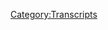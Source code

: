 {{DEFAULTSORT:
    #_TRANSCRIPT_0629:Black Goo and Space Covid
}}{{Transcript
    | title         = [[629: Black Goo and Space Covid]]
    | caption       = [https://knowledgefight.libsyn.com/629-black-goo-and-space-covid Listen to this episode on Libsyn]
    | episodeNumber = [[629: Black Goo and Space Covid|629]]
    | length        = 01:28:12
}}

{{MessageBox
    | header     = Warning: Bot Generated Content
    | text       = This transcript was automatically generated by transcription software and likely contains many mistakes and misattributions. Please check the audio for definitive quotes, attribution, and context.
    | image      = N3yvass4myg91.webp
    | imagewidth = 50px
    | id         = warning
}}

{{TranscriptBlock
    | name      = Unknown Speaker
    | timestamp = 00:00:00.000
    | text      = N-n-n-n-n-n-n-n-knowledgefight.
}}

{{TranscriptBlock
    | name      = Unknown Speaker
    | timestamp = 00:00:12.960
    | text      = Dan and Jordan, I am sweating.
}}

{{TranscriptBlock
    | name      = Unknown Speaker
    | timestamp = 00:00:18.039
    | text      = knowledgefight.com.
}}

{{TranscriptBlock
    | name      = Unknown Speaker
    | timestamp = 00:00:20.359
    | text      = It's time to pray.
}}

{{TranscriptBlock
    | name      = Unknown Speaker
    | timestamp = 00:00:21.260
    | text      = I have great respect for knowledgefight.
}}

{{TranscriptBlock
    | name      = Unknown Speaker
    | timestamp = 00:00:23.859
    | text      = Knowledgefight.
}}

{{TranscriptBlock
    | name      = Unknown Speaker
    | timestamp = 00:00:25.000
    | text      = I'm sick of them posing as if they're the good guys saying,
}}

{{TranscriptBlock
    | name      = Unknown Speaker
    | timestamp = 00:00:27.699
    | text      = we are the bad guys, knowledgefight.
}}

{{TranscriptBlock
    | name      = Unknown Speaker
    | timestamp = 00:00:30.000
    | text      = Dan and Jordan, knowledgefight.
}}

{{TranscriptBlock
    | name      = Unknown Speaker
    | timestamp = 00:00:32.200
    | text      = Willard, Willard, Willard.
}}

{{TranscriptBlock
    | name      = Unknown Speaker
    | timestamp = 00:00:34.200
    | text      = I need, I need money.
}}

{{TranscriptBlock
    | name      = Unknown Speaker
    | timestamp = 00:00:36.700
    | text      = Willard, Willard, Willard.
}}

{{TranscriptBlock
    | name      = Unknown Speaker
    | timestamp = 00:00:39.200
    | text      = Andy and Kansas.
}}

{{TranscriptBlock
    | name      = Unknown Speaker
    | timestamp = 00:00:40.200
    | text      = Andy and, Andy, or, stop it.
}}

{{TranscriptBlock
    | name      = Unknown Speaker
    | timestamp = 00:00:42.700
    | text      = Andy and, Andy and Kansas.
}}

{{TranscriptBlock
    | name      = Unknown Speaker
    | timestamp = 00:00:44.700
    | text      = Andy, Andy, Andy.
}}

{{TranscriptBlock
    | name      = Unknown Speaker
    | timestamp = 00:00:46.200
    | text      = It's time to pray.
}}

{{TranscriptBlock
    | name      = Unknown Speaker
    | timestamp = 00:00:47.200
    | text      = Andy and Kansas, you're on the air.
}}

{{TranscriptBlock
    | name      = Unknown Speaker
    | timestamp = 00:00:48.500
    | text      = Thanks for holding us.
}}

{{TranscriptBlock
    | name      = Unknown Speaker
    | timestamp = 00:00:49.200
    | text      = Hello, Alex.
}}

{{TranscriptBlock
    | name      = Unknown Speaker
    | timestamp = 00:00:50.000
    | text      = I'm a fish fin caller.
}}

{{TranscriptBlock
    | name      = Unknown Speaker
    | timestamp = 00:00:51.000
    | text      = I'm a huge fan.
}}

{{TranscriptBlock
    | name      = Unknown Speaker
    | timestamp = 00:00:51.700
    | text      = I love your work.
}}

{{TranscriptBlock
    | name      = Unknown Speaker
    | timestamp = 00:00:53.000
    | text      = knowledgefight.
}}

{{TranscriptBlock
    | name      = Unknown Speaker
    | timestamp = 00:00:54.700
    | text      = n-n-n-n-n-n-knowledgefight.com.
}}

{{TranscriptBlock
    | name      = Unknown Speaker
    | timestamp = 00:00:57.200
    | text      = I love you.
}}

{{TranscriptBlock
    | name      = Unknown Speaker
    | timestamp = 00:00:58.700
    | text      = Hey, everybody.
}}

{{TranscriptBlock
    | name      = Unknown Speaker
    | timestamp = 00:00:59.700
    | text      = Welcome back to Knowledge Fight.
}}

{{TranscriptBlock
    | name      = Unknown Speaker
    | timestamp = 00:01:00.700
    | text      = I'm Dan.
}}

{{TranscriptBlock
    | name      = Unknown Speaker
    | timestamp = 00:01:01.200
    | text      = I'm Jordan.
}}

{{TranscriptBlock
    | name      = Unknown Speaker
    | timestamp = 00:01:01.700
    | text      = We're couple dudes.
}}

{{TranscriptBlock
    | name      = Unknown Speaker
    | timestamp = 00:01:02.200
    | text      = Like, sit around, worship at the altar of Selene,
}}

{{TranscriptBlock
    | name      = Unknown Speaker
    | timestamp = 00:01:04.200
    | text      = and talk a little bit about Alex Jonas.
}}

{{TranscriptBlock
    | name      = Unknown Speaker
    | timestamp = 00:01:06.200
    | text      = Oh, indeed we are.
}}

{{TranscriptBlock
    | name      = Unknown Speaker
    | timestamp = 00:01:07.200
    | text      = Dan.
}}

{{TranscriptBlock
    | name      = Unknown Speaker
    | timestamp = 00:01:07.700
    | text      = Jordan.
}}

{{TranscriptBlock
    | name      = Unknown Speaker
    | timestamp = 00:01:08.200
    | text      = Dan.
}}

{{TranscriptBlock
    | name      = Unknown Speaker
    | timestamp = 00:01:08.700
    | text      = Jordan.
}}

{{TranscriptBlock
    | name      = Unknown Speaker
    | timestamp = 00:01:09.200
    | text      = Quick question for you.
}}

{{TranscriptBlock
    | name      = Unknown Speaker
    | timestamp = 00:01:10.200
    | text      = Sure.
}}

{{TranscriptBlock
    | name      = Unknown Speaker
    | timestamp = 00:01:10.700
    | text      = What's your bright spot today?
}}

{{TranscriptBlock
    | name      = Unknown Speaker
    | timestamp = 00:01:11.700
    | text      = My bright spot today, Jordan, is I'm
}}

{{TranscriptBlock
    | name      = Unknown Speaker
    | timestamp = 00:01:12.700
    | text      = going to sound like a broken record,
}}

{{TranscriptBlock
    | name      = Unknown Speaker
    | timestamp = 00:01:14.700
    | text      = because I've already said this was a bright spot,
}}

{{TranscriptBlock
    | name      = Unknown Speaker
    | timestamp = 00:01:16.700
    | text      = but it's sort of different.
}}

{{TranscriptBlock
    | name      = Unknown Speaker
    | timestamp = 00:01:18.200
    | text      = It's the George Lucas talk show.
}}

{{TranscriptBlock
    | name      = Unknown Speaker
    | timestamp = 00:01:20.700
    | text      = This is a sort of different.
}}

{{TranscriptBlock
    | name      = Unknown Speaker
    | timestamp = 00:01:22.200
    | text      = Yes, because last night, we're recording this on Sunday.
}}

{{TranscriptBlock
    | name      = Unknown Speaker
    | timestamp = 00:01:25.200
    | text      = Last night, I was able to watch it live for the first time.
}}

{{TranscriptBlock
    | name      = Unknown Speaker
    | timestamp = 00:01:29.200
    | text      = Generally, I've ended up having to watch the videos after they
}}

{{TranscriptBlock
    | name      = Unknown Speaker
    | timestamp = 00:01:32.200
    | text      = came out, scheduling and such.
}}

{{TranscriptBlock
    | name      = Unknown Speaker
    | timestamp = 00:01:34.200
    | text      = But I made a point, because it was Life Day.
}}

{{TranscriptBlock
    | name      = Unknown Speaker
    | timestamp = 00:01:36.700
    | text      = It's the Life Day special.
}}

{{TranscriptBlock
    | name      = Unknown Speaker
    | timestamp = 00:01:38.200
    | text      = And Patton Oswalt was the guest.
}}

{{TranscriptBlock
    | name      = Unknown Speaker
    | timestamp = 00:01:41.200
    | text      = Oh, that's amazing.
}}

{{TranscriptBlock
    | name      = Unknown Speaker
    | timestamp = 00:01:42.200
    | text      = It was just such a fun time watching it live.
}}

{{TranscriptBlock
    | name      = Unknown Speaker
    | timestamp = 00:01:46.200
    | text      = I'm a hard laugh.
}}

{{TranscriptBlock
    | name      = Unknown Speaker
    | timestamp = 00:01:47.700
    | text      = I'm not somebody who laughs so much.
}}

{{TranscriptBlock
    | name      = Unknown Speaker
    | timestamp = 00:01:49.200
    | text      = No, you are a very hard laugh.
}}

{{TranscriptBlock
    | name      = Unknown Speaker
    | timestamp = 00:01:50.200
    | text      = I was bursting out, laughing out.
}}

{{TranscriptBlock
    | name      = Unknown Speaker
    | timestamp = 00:01:52.700
    | text      = Just what a delightful time.
}}

{{TranscriptBlock
    | name      = Unknown Speaker
    | timestamp = 00:01:54.200
    | text      = So much fun.
}}

{{TranscriptBlock
    | name      = Unknown Speaker
    | timestamp = 00:01:55.200
    | text      = That's great.
}}

{{TranscriptBlock
    | name      = Unknown Speaker
    | timestamp = 00:01:55.700
    | text      = Jason Manzukas showed up.
}}

{{TranscriptBlock
    | name      = Unknown Speaker
    | timestamp = 00:01:57.200
    | text      = Of course, the Zukas there.
}}

{{TranscriptBlock
    | name      = Unknown Speaker
    | timestamp = 00:01:58.200
    | text      = John Gabris made a guest appearance.
}}

{{TranscriptBlock
    | name      = Unknown Speaker
    | timestamp = 00:01:59.700
    | text      = Why wouldn't Gabris show up?
}}

{{TranscriptBlock
    | name      = Unknown Speaker
    | timestamp = 00:02:00.700
    | text      = Jackie Johnson was in the mix.
}}

{{TranscriptBlock
    | name      = Unknown Speaker
    | timestamp = 00:02:02.200
    | text      = I had no idea that would happen.
}}

{{TranscriptBlock
    | name      = Unknown Speaker
    | timestamp = 00:02:03.700
    | text      = So much fun.
}}

{{TranscriptBlock
    | name      = Unknown Speaker
    | timestamp = 00:02:04.700
    | text      = So much fun.
}}

{{TranscriptBlock
    | name      = Unknown Speaker
    | timestamp = 00:02:05.700
    | text      = And it was all for Feeding America.
}}

{{TranscriptBlock
    | name      = Unknown Speaker
    | timestamp = 00:02:07.200
    | text      = Oh, that's fantastic.
}}

{{TranscriptBlock
    | name      = Unknown Speaker
    | timestamp = 00:02:08.199
    | text      = So it was a good charity thing.
}}

{{TranscriptBlock
    | name      = Unknown Speaker
    | timestamp = 00:02:09.199
    | text      = But yeah, just so funny.
}}

{{TranscriptBlock
    | name      = Unknown Speaker
    | timestamp = 00:02:11.199
    | text      = That's great.
}}

{{TranscriptBlock
    | name      = Unknown Speaker
    | timestamp = 00:02:12.199
    | text      = That's great.
}}

{{TranscriptBlock
    | name      = Unknown Speaker
    | timestamp = 00:02:13.199
    | text      = It was supposed to go maybe two hours.
}}

{{TranscriptBlock
    | name      = Unknown Speaker
    | timestamp = 00:02:15.199
    | text      = It ended up going four.
}}

{{TranscriptBlock
    | name      = Unknown Speaker
    | timestamp = 00:02:16.199
    | text      = Six.
}}

{{TranscriptBlock
    | name      = Unknown Speaker
    | timestamp = 00:02:18.199
    | text      = Oh, so we were there in spirit.
}}

{{TranscriptBlock
    | name      = Unknown Speaker
    | timestamp = 00:02:20.199
    | text      = Yeah, yeah.
}}

{{TranscriptBlock
    | name      = Unknown Speaker
    | timestamp = 00:02:21.699
    | text      = Less yelling, perhaps.
}}

{{TranscriptBlock
    | name      = Unknown Speaker
    | timestamp = 00:02:23.699
    | text      = More low energy.
}}

{{TranscriptBlock
    | name      = Unknown Speaker
    | timestamp = 00:02:25.199
    | text      = Right, right, right, right.
}}

{{TranscriptBlock
    | name      = Unknown Speaker
    | timestamp = 00:02:26.199
    | text      = Interesting.
}}

{{TranscriptBlock
    | name      = Unknown Speaker
    | timestamp = 00:02:27.199
    | text      = Yeah.
}}

{{TranscriptBlock
    | name      = Unknown Speaker
    | timestamp = 00:02:28.199
    | text      = So what's your bright spot?
}}

{{TranscriptBlock
    | name      = Unknown Speaker
    | timestamp = 00:02:29.199
    | text      = My bright spot, Dan, is it is that time of year
}}

{{TranscriptBlock
    | name      = Unknown Speaker
    | timestamp = 00:02:32.199
    | text      = when everybody posts their year-end lists.
}}

{{TranscriptBlock
    | name      = Unknown Speaker
    | timestamp = 00:02:34.699
    | text      = Oh yeah, sure, sure.
}}

{{TranscriptBlock
    | name      = Unknown Speaker
    | timestamp = 00:02:36.199
    | text      = So I like to go around all these year-end music lists
}}

{{TranscriptBlock
    | name      = Unknown Speaker
    | timestamp = 00:02:39.199
    | text      = and, you know, I scope through them just to see
}}

{{TranscriptBlock
    | name      = Unknown Speaker
    | timestamp = 00:02:42.199
    | text      = if everybody's crucially and terribly wrong about stuff.
}}

{{TranscriptBlock
    | name      = Unknown Speaker
    | timestamp = 00:02:45.199
    | text      = And they are, of course.
}}

{{TranscriptBlock
    | name      = Unknown Speaker
    | timestamp = 00:02:46.199
    | text      = But they're stuff that I've missed.
}}

{{TranscriptBlock
    | name      = Unknown Speaker
    | timestamp = 00:02:47.699
    | text      = And Helado Negro put out an album this year
}}

{{TranscriptBlock
    | name      = Unknown Speaker
    | timestamp = 00:02:50.699
    | text      = that is so good, that's so good.
}}

{{TranscriptBlock
    | name      = Unknown Speaker
    | timestamp = 00:02:54.199
    | text      = There's this track, Gemini and Leo,
}}

{{TranscriptBlock
    | name      = Unknown Speaker
    | timestamp = 00:02:56.199
    | text      = that is a fucking banger.
}}

{{TranscriptBlock
    | name      = Unknown Speaker
    | timestamp = 00:02:58.199
    | text      = Absolute non-stop banger of a track.
}}

{{TranscriptBlock
    | name      = Unknown Speaker
    | timestamp = 00:03:02.199
    | text      = Awesome.
}}

{{TranscriptBlock
    | name      = Unknown Speaker
    | timestamp = 00:03:03.199
    | text      = And it's so good, it's so good.
}}

{{TranscriptBlock
    | name      = Unknown Speaker
    | timestamp = 00:03:04.199
    | text      = It made me feel amazing to find that this year.
}}

{{TranscriptBlock
    | name      = Unknown Speaker
    | timestamp = 00:03:06.199
    | text      = I'll have to check that out after the show.
}}

{{TranscriptBlock
    | name      = Unknown Speaker
    | timestamp = 00:03:07.699
    | text      = Oh, it's great.
}}

{{TranscriptBlock
    | name      = Unknown Speaker
    | timestamp = 00:03:08.699
    | text      = We'd play it now, but we can't afford the rights.
}}

{{TranscriptBlock
    | name      = Unknown Speaker
    | timestamp = 00:03:10.199
    | text      = Damn.
}}

{{TranscriptBlock
    | name      = Unknown Speaker
    | timestamp = 00:03:12.199
    | text      = So Jordan, today we've got an episode to go over.
}}

{{TranscriptBlock
    | name      = Unknown Speaker
    | timestamp = 00:03:14.199
    | text      = But I feel like there's some dynamics we should talk about.
}}

{{TranscriptBlock
    | name      = Unknown Speaker
    | timestamp = 00:03:17.199
    | text      = Okay.
}}

{{TranscriptBlock
    | name      = Unknown Speaker
    | timestamp = 00:03:18.199
    | text      = First of all, we're going to take a little break.
}}

{{TranscriptBlock
    | name      = Unknown Speaker
    | timestamp = 00:03:20.199
    | text      = Yes, indeed we are.
}}

{{TranscriptBlock
    | name      = Unknown Speaker
    | timestamp = 00:03:21.199
    | text      = Maybe you'd like to explain this to the audience.
}}

{{TranscriptBlock
    | name      = Unknown Speaker
    | timestamp = 00:03:24.199
    | text      = Because it's not my choice.
}}

{{TranscriptBlock
    | name      = Unknown Speaker
    | timestamp = 00:03:25.699
    | text      = Right, right, right, right.
}}

{{TranscriptBlock
    | name      = Unknown Speaker
    | timestamp = 00:03:26.699
    | text      = So we are going to...
}}

{{TranscriptBlock
    | name      = Unknown Speaker
    | timestamp = 00:03:29.199
    | text      = When you say we, it's not me.
}}

{{TranscriptBlock
    | name      = Unknown Speaker
    | timestamp = 00:03:31.199
    | text      = I know, it's not you, it's me and my partner.
}}

{{TranscriptBlock
    | name      = Unknown Speaker
    | timestamp = 00:03:33.199
    | text      = Yes.
}}

{{TranscriptBlock
    | name      = Unknown Speaker
    | timestamp = 00:03:34.199
    | text      = We are going to France because we scheduled this a few months ago.
}}

{{TranscriptBlock
    | name      = Unknown Speaker
    | timestamp = 00:03:39.699
    | text      = You should try and find my buddy, Marklar.
}}

{{TranscriptBlock
    | name      = Unknown Speaker
    | timestamp = 00:03:42.199
    | text      = I would like to.
}}

{{TranscriptBlock
    | name      = Unknown Speaker
    | timestamp = 00:03:43.199
    | text      = He comes from France.
}}

{{TranscriptBlock
    | name      = Unknown Speaker
    | timestamp = 00:03:44.199
    | text      = He comes from France.
}}

{{TranscriptBlock
    | name      = Unknown Speaker
    | timestamp = 00:03:45.199
    | text      = Yes, Coneheads reference.
}}

{{TranscriptBlock
    | name      = Unknown Speaker
    | timestamp = 00:03:48.199
    | text      = What's that?
}}

{{TranscriptBlock
    | name      = Unknown Speaker
    | timestamp = 00:03:49.199
    | text      = A few days ago we went into a Coneheads trip.
}}

{{TranscriptBlock
    | name      = Unknown Speaker
    | timestamp = 00:03:51.199
    | text      = Probably.
}}

{{TranscriptBlock
    | name      = Unknown Speaker
    | timestamp = 00:03:52.199
    | text      = So yeah, we have great timing schedule-wise.
}}

{{TranscriptBlock
    | name      = Unknown Speaker
    | timestamp = 00:03:56.199
    | text      = It's not like this was something you just decided to do a week ago.
}}

{{TranscriptBlock
    | name      = Unknown Speaker
    | timestamp = 00:04:01.199
    | text      = No, no, no, no.
}}

{{TranscriptBlock
    | name      = Unknown Speaker
    | timestamp = 00:04:02.199
    | text      = We heard Omicron was coming and they were like,
}}

{{TranscriptBlock
    | name      = Unknown Speaker
    | timestamp = 00:04:04.199
    | text      = we better get to France.
}}

{{TranscriptBlock
    | name      = Unknown Speaker
    | timestamp = 00:04:05.199
    | text      = Just make sure we get to Europe.
}}

{{TranscriptBlock
    | name      = Unknown Speaker
    | timestamp = 00:04:07.199
    | text      = We got to be there in the ground zero, man.
}}

{{TranscriptBlock
    | name      = Unknown Speaker
    | timestamp = 00:04:09.199
    | text      = We have to go to the Bastille.
}}

{{TranscriptBlock
    | name      = Unknown Speaker
    | timestamp = 00:04:10.199
    | text      = We got to get the best Omicron.
}}

{{TranscriptBlock
    | name      = Unknown Speaker
    | timestamp = 00:04:12.199
    | text      = No, but we're kind of trapped in that no man's area of
}}

{{TranscriptBlock
    | name      = Unknown Speaker
    | timestamp = 00:04:16.199
    | text      = now is right before it's supposed to go hog wild all over everywhere.
}}

{{TranscriptBlock
    | name      = Unknown Speaker
    | timestamp = 00:04:21.199
    | text      = So it's like maybe, maybe not.
}}

{{TranscriptBlock
    | name      = Unknown Speaker
    | timestamp = 00:04:23.199
    | text      = But at the end of the day, there's no good option.
}}

{{TranscriptBlock
    | name      = Unknown Speaker
    | timestamp = 00:04:25.199
    | text      = So fuck it.
}}

{{TranscriptBlock
    | name      = Unknown Speaker
    | timestamp = 00:04:26.199
    | text      = Let's try and go.
}}

{{TranscriptBlock
    | name      = Unknown Speaker
    | timestamp = 00:04:27.199
    | text      = Sure.
}}

{{TranscriptBlock
    | name      = Unknown Speaker
    | timestamp = 00:04:28.199
    | text      = So we may be taking a break unless news changes literally tomorrow.
}}

{{TranscriptBlock
    | name      = Unknown Speaker
    | timestamp = 00:04:32.199
    | text      = Overnight.
}}

{{TranscriptBlock
    | name      = Unknown Speaker
    | timestamp = 00:04:33.199
    | text      = Which it may.
}}

{{TranscriptBlock
    | name      = Unknown Speaker
    | timestamp = 00:04:34.199
    | text      = It could.
}}

{{TranscriptBlock
    | name      = Unknown Speaker
    | timestamp = 00:04:35.199
    | text      = Yeah, it's an interesting position because obviously I think great.
}}

{{TranscriptBlock
    | name      = Unknown Speaker
    | timestamp = 00:04:41.199
    | text      = You've been planning to go on this trip for a bit.
}}

{{TranscriptBlock
    | name      = Unknown Speaker
    | timestamp = 00:04:44.199
    | text      = And so it's not like it's a capricious decision, but at the same time,
}}

{{TranscriptBlock
    | name      = Unknown Speaker
    | timestamp = 00:04:47.199
    | text      = I, as your friend, I'm like, well, maybe, maybe not the best time.
}}

{{TranscriptBlock
    | name      = Unknown Speaker
    | timestamp = 00:04:51.199
    | text      = And it's not like you don't know that we're in agreement.
}}

{{TranscriptBlock
    | name      = Unknown Speaker
    | timestamp = 00:04:54.199
    | text      = No, I know.
}}

{{TranscriptBlock
    | name      = Unknown Speaker
    | timestamp = 00:04:55.199
    | text      = And it's just that trap.
}}

{{TranscriptBlock
    | name      = Unknown Speaker
    | timestamp = 00:04:56.199
    | text      = It's just the wrong.
}}

{{TranscriptBlock
    | name      = Unknown Speaker
    | timestamp = 00:04:57.199
    | text      = It's just a trap where it's like, what do we do as individuals to affect things?
}}

{{TranscriptBlock
    | name      = Unknown Speaker
    | timestamp = 00:05:04.199
    | text      = Here's what I'm hearing.
}}

{{TranscriptBlock
    | name      = Unknown Speaker
    | timestamp = 00:05:05.199
    | text      = What's that?
}}

{{TranscriptBlock
    | name      = Unknown Speaker
    | timestamp = 00:05:06.199
    | text      = Non-refundable tickets.
}}

{{TranscriptBlock
    | name      = Unknown Speaker
    | timestamp = 00:05:07.199
    | text      = You betcha.
}}

{{TranscriptBlock
    | name      = Unknown Speaker
    | timestamp = 00:05:08.199
    | text      = That's what I'm hearing.
}}

{{TranscriptBlock
    | name      = Unknown Speaker
    | timestamp = 00:05:10.199
    | text      = You got it.
}}

{{TranscriptBlock
    | name      = Unknown Speaker
    | timestamp = 00:05:11.199
    | text      = Yes, sir.
}}

{{TranscriptBlock
    | name      = Unknown Speaker
    | timestamp = 00:05:12.199
    | text      = Yes, sir.
}}

{{TranscriptBlock
    | name      = Unknown Speaker
    | timestamp = 00:05:13.199
    | text      = That's correct.
}}

{{TranscriptBlock
    | name      = Unknown Speaker
    | timestamp = 00:05:14.199
    | text      = Until they cancel the tickets, we're on the hook.
}}

{{TranscriptBlock
    | name      = Unknown Speaker
    | timestamp = 00:05:16.199
    | text      = So you're going to be out of the country for a bit.
}}

{{TranscriptBlock
    | name      = Unknown Speaker
    | timestamp = 00:05:19.199
    | text      = Indeed.
}}

{{TranscriptBlock
    | name      = Unknown Speaker
    | timestamp = 00:05:20.199
    | text      = For a little bit.
}}

{{TranscriptBlock
    | name      = Unknown Speaker
    | timestamp = 00:05:21.199
    | text      = And so we decided that it's also going to be like Christmas time.
}}

{{TranscriptBlock
    | name      = Unknown Speaker
    | timestamp = 00:05:24.199
    | text      = Yeah.
}}

{{TranscriptBlock
    | name      = Unknown Speaker
    | timestamp = 00:05:25.199
    | text      = And why not just take a little bit of a little hiatus break just for everybody's sanity.
}}

{{TranscriptBlock
    | name      = Unknown Speaker
    | timestamp = 00:05:32.199
    | text      = And it's actually kind of perfect timing because there's a lot of stuff on my plate
}}

{{TranscriptBlock
    | name      = Unknown Speaker
    | timestamp = 00:05:36.199
    | text      = that might take a little while to digest.
}}

{{TranscriptBlock
    | name      = Unknown Speaker
    | timestamp = 00:05:39.199
    | text      = And so while you're gone, I will have the opportunity to go through Reset Wars, which
}}

{{TranscriptBlock
    | name      = Unknown Speaker
    | timestamp = 00:05:45.199
    | text      = has leaked, let's say, on the pirate bay.
}}

{{TranscriptBlock
    | name      = Unknown Speaker
    | timestamp = 00:05:49.199
    | text      = It has been leaked.
}}

{{TranscriptBlock
    | name      = Unknown Speaker
    | timestamp = 00:05:51.199
    | text      = That was shockingly fast how quick it came in.
}}

{{TranscriptBlock
    | name      = Unknown Speaker
    | timestamp = 00:05:54.199
    | text      = I can't tell if I'm shocked at how fast it was or shocked that I was shocked.
}}

{{TranscriptBlock
    | name      = Unknown Speaker
    | timestamp = 00:05:59.199
    | text      = It seems like something that would be immediately available everywhere or just no one would
}}

{{TranscriptBlock
    | name      = Unknown Speaker
    | timestamp = 00:06:04.199
    | text      = ever leak.
}}

{{TranscriptBlock
    | name      = Unknown Speaker
    | timestamp = 00:06:05.199
    | text      = Yeah, exactly, right?
}}

{{TranscriptBlock
    | name      = Unknown Speaker
    | timestamp = 00:06:06.199
    | text      = It would either not exist or exist all over the place.
}}

{{TranscriptBlock
    | name      = Unknown Speaker
    | timestamp = 00:06:08.199
    | text      = Yeah.
}}

{{TranscriptBlock
    | name      = Unknown Speaker
    | timestamp = 00:06:09.199
    | text      = Yeah.
}}

{{TranscriptBlock
    | name      = Unknown Speaker
    | timestamp = 00:06:10.199
    | text      = So I have some other stuff, some other irons in the fire as well.
}}

{{TranscriptBlock
    | name      = Unknown Speaker
    | timestamp = 00:06:13.199
    | text      = And so a lot of these project stuff.
}}

{{TranscriptBlock
    | name      = Unknown Speaker
    | timestamp = 00:06:16.199
    | text      = And so having a little hiatus from the normal schedule of the show will allow me to get
}}

{{TranscriptBlock
    | name      = Unknown Speaker
    | timestamp = 00:06:21.199
    | text      = that ready.
}}

{{TranscriptBlock
    | name      = Unknown Speaker
    | timestamp = 00:06:22.199
    | text      = So when you get back, you can bang that drum real hard.
}}

{{TranscriptBlock
    | name      = Unknown Speaker
    | timestamp = 00:06:25.199
    | text      = Hammer it out.
}}

{{TranscriptBlock
    | name      = Unknown Speaker
    | timestamp = 00:06:26.199
    | text      = Yeah.
}}

{{TranscriptBlock
    | name      = Unknown Speaker
    | timestamp = 00:06:27.199
    | text      = This is not going to be the last episode of the year or anything.
}}

{{TranscriptBlock
    | name      = Unknown Speaker
    | timestamp = 00:06:29.199
    | text      = No, no, no, no.
}}

{{TranscriptBlock
    | name      = Unknown Speaker
    | timestamp = 00:06:30.199
    | text      = You're not going to be gone that long.
}}

{{TranscriptBlock
    | name      = Unknown Speaker
    | timestamp = 00:06:31.199
    | text      = No, no, no, no.
}}

{{TranscriptBlock
    | name      = Unknown Speaker
    | timestamp = 00:06:32.199
    | text      = Absolutely not.
}}

{{TranscriptBlock
    | name      = Unknown Speaker
    | timestamp = 00:06:33.199
    | text      = So we will be back before the new year and all that.
}}

{{TranscriptBlock
    | name      = Unknown Speaker
    | timestamp = 00:06:35.199
    | text      = And I believe probably be back on next Wednesday?
}}

{{TranscriptBlock
    | name      = Unknown Speaker
    | timestamp = 00:06:39.199
    | text      = Something like that.
}}

{{TranscriptBlock
    | name      = Unknown Speaker
    | timestamp = 00:06:40.199
    | text      = Yes, sir.
}}

{{TranscriptBlock
    | name      = Unknown Speaker
    | timestamp = 00:06:41.199
    | text      = The 29th maybe?
}}

{{TranscriptBlock
    | name      = Unknown Speaker
    | timestamp = 00:06:42.199
    | text      = Yeah.
}}

{{TranscriptBlock
    | name      = Unknown Speaker
    | timestamp = 00:06:43.199
    | text      = Yeah, yeah, yeah.
}}

{{TranscriptBlock
    | name      = Unknown Speaker
    | timestamp = 00:06:44.199
    | text      = I might fuck around and record something stupid just to keep people tight.
}}

{{TranscriptBlock
    | name      = Unknown Speaker
    | timestamp = 00:06:48.199
    | text      = Hey, come on.
}}

{{TranscriptBlock
    | name      = Unknown Speaker
    | timestamp = 00:06:49.199
    | text      = There's people.
}}

{{TranscriptBlock
    | name      = Unknown Speaker
    | timestamp = 00:06:50.199
    | text      = There's people who would kill to sit in my chair.
}}

{{TranscriptBlock
    | name      = Unknown Speaker
    | timestamp = 00:06:52.199
    | text      = I might get the itch.
}}

{{TranscriptBlock
    | name      = Unknown Speaker
    | timestamp = 00:06:54.199
    | text      = It could be.
}}

{{TranscriptBlock
    | name      = Unknown Speaker
    | timestamp = 00:06:55.199
    | text      = I wouldn't be surprised.
}}

{{TranscriptBlock
    | name      = Unknown Speaker
    | timestamp = 00:06:56.199
    | text      = And end up recording something.
}}

{{TranscriptBlock
    | name      = Unknown Speaker
    | timestamp = 00:06:57.199
    | text      = And if that is the case, then there will be something.
}}

{{TranscriptBlock
    | name      = Unknown Speaker
    | timestamp = 00:06:59.199
    | text      = But if not, you can expect us back next week.
}}

{{TranscriptBlock
    | name      = Unknown Speaker
    | timestamp = 00:07:02.199
    | text      = We'll see.
}}

{{TranscriptBlock
    | name      = Unknown Speaker
    | timestamp = 00:07:03.199
    | text      = If I get trapped inside my room for a day, we might Zoom an episode.
}}

{{TranscriptBlock
    | name      = Unknown Speaker
    | timestamp = 00:07:07.199
    | text      = Fuck it.
}}

{{TranscriptBlock
    | name      = Unknown Speaker
    | timestamp = 00:07:08.199
    | text      = I don't know.
}}

{{TranscriptBlock
    | name      = Unknown Speaker
    | timestamp = 00:07:09.199
    | text      = I think that would be difficult.
}}

{{TranscriptBlock
    | name      = Unknown Speaker
    | timestamp = 00:07:10.199
    | text      = Yeah, it could be.
}}

{{TranscriptBlock
    | name      = Unknown Speaker
    | timestamp = 00:07:11.199
    | text      = But also, when you get back, I will go into isolation for two weeks.
}}

{{TranscriptBlock
    | name      = Unknown Speaker
    | timestamp = 00:07:16.199
    | text      = We're going to play everything as responsibly as we can.
}}

{{TranscriptBlock
    | name      = Unknown Speaker
    | timestamp = 00:07:20.199
    | text      = Well, the nice thing is, in preparation to go, and I'm sure in preparation to leave,
}}

{{TranscriptBlock
    | name      = Unknown Speaker
    | timestamp = 00:07:25.199
    | text      = I have been tested three times in the past week.
}}

{{TranscriptBlock
    | name      = Unknown Speaker
    | timestamp = 00:07:28.199
    | text      = So I am thoroughly negative right now, my friend.
}}

{{TranscriptBlock
    | name      = Unknown Speaker
    | timestamp = 00:07:31.199
    | text      = About as negative as you can get.
}}

{{TranscriptBlock
    | name      = Unknown Speaker
    | timestamp = 00:07:32.199
    | text      = Oh, yeah.
}}

{{TranscriptBlock
    | name      = Unknown Speaker
    | timestamp = 00:07:33.199
    | text      = So negative.
}}

{{TranscriptBlock
    | name      = Unknown Speaker
    | timestamp = 00:07:35.199
    | text      = Emotionally.
}}

{{TranscriptBlock
    | name      = Unknown Speaker
    | timestamp = 00:07:36.199
    | text      = Yep.
}}

{{TranscriptBlock
    | name      = Unknown Speaker
    | timestamp = 00:07:37.199
    | text      = Outlook in life.
}}

{{TranscriptBlock
    | name      = Unknown Speaker
    | timestamp = 00:07:38.199
    | text      = Anxious.
}}

{{TranscriptBlock
    | name      = Unknown Speaker
    | timestamp = 00:07:39.199
    | text      = And COVID.
}}

{{TranscriptBlock
    | name      = Unknown Speaker
    | timestamp = 00:07:40.199
    | text      = You betcha.
}}

{{TranscriptBlock
    | name      = Unknown Speaker
    | timestamp = 00:07:41.199
    | text      = So that's good.
}}

{{TranscriptBlock
    | name      = Unknown Speaker
    | timestamp = 00:07:42.199
    | text      = And we've got an episode to do.
}}

{{TranscriptBlock
    | name      = Unknown Speaker
    | timestamp = 00:07:46.199
    | text      = And we'll get to that.
}}

{{TranscriptBlock
    | name      = Unknown Speaker
    | timestamp = 00:07:47.199
    | text      = But first, Jordan, why don't we take a little moment to say thank you to some new folks
}}

{{TranscriptBlock
    | name      = Unknown Speaker
    | timestamp = 00:07:51.199
    | text      = who are wonks.
}}

{{TranscriptBlock
    | name      = Unknown Speaker
    | timestamp = 00:07:52.199
    | text      = Oh, that's a great idea.
}}

{{TranscriptBlock
    | name      = Unknown Speaker
    | timestamp = 00:07:53.199
    | text      = So first, hooray.
}}

{{TranscriptBlock
    | name      = Unknown Speaker
    | timestamp = 00:07:54.199
    | text      = Thank you so much.
}}

{{TranscriptBlock
    | name      = Unknown Speaker
    | timestamp = 00:07:55.199
    | text      = You are now a policy wonk.
}}

{{TranscriptBlock
    | name      = Unknown Speaker
    | timestamp = 00:07:56.199
    | text      = I'm a policy wonk.
}}

{{TranscriptBlock
    | name      = Unknown Speaker
    | timestamp = 00:07:57.199
    | text      = Thank you very much.
}}

{{TranscriptBlock
    | name      = Unknown Speaker
    | timestamp = 00:07:58.199
    | text      = Hooray!
}}

{{TranscriptBlock
    | name      = Unknown Speaker
    | timestamp = 00:07:59.199
    | text      = Next, Luc Denis.
}}

{{TranscriptBlock
    | name      = Unknown Speaker
    | timestamp = 00:08:02.199
    | text      = I overpronounced this because it's from a friend of Luc's Jean-Sebastien.
}}

{{TranscriptBlock
    | name      = Unknown Speaker
    | timestamp = 00:08:07.199
    | text      = Ah, there we go.
}}

{{TranscriptBlock
    | name      = Unknown Speaker
    | timestamp = 00:08:09.199
    | text      = And so I like to overpronounce the French a little bit.
}}

{{TranscriptBlock
    | name      = Unknown Speaker
    | timestamp = 00:08:11.199
    | text      = So Luc Denis, thank you so much.
}}

{{TranscriptBlock
    | name      = Unknown Speaker
    | timestamp = 00:08:12.199
    | text      = You are now a policy wonk.
}}

{{TranscriptBlock
    | name      = Unknown Speaker
    | timestamp = 00:08:14.199
    | text      = I'm a policy wonk.
}}

{{TranscriptBlock
    | name      = Unknown Speaker
    | timestamp = 00:08:15.199
    | text      = Thank you very much, Luc Denis.
}}

{{TranscriptBlock
    | name      = Unknown Speaker
    | timestamp = 00:08:16.199
    | text      = Thank you.
}}

{{TranscriptBlock
    | name      = Unknown Speaker
    | timestamp = 00:08:17.199
    | text      = Next, Reset Wars is Connor O'Malley's endorphin port.
}}

{{TranscriptBlock
    | name      = Unknown Speaker
    | timestamp = 00:08:19.199
    | text      = Thank you so much.
}}

{{TranscriptBlock
    | name      = Unknown Speaker
    | timestamp = 00:08:20.199
    | text      = You are now a policy wonk.
}}

{{TranscriptBlock
    | name      = Unknown Speaker
    | timestamp = 00:08:21.199
    | text      = I'm a policy wonk.
}}

{{TranscriptBlock
    | name      = Unknown Speaker
    | timestamp = 00:08:22.199
    | text      = Thank you very much.
}}

{{TranscriptBlock
    | name      = Unknown Speaker
    | timestamp = 00:08:23.199
    | text      = Thank you.
}}

{{TranscriptBlock
    | name      = Unknown Speaker
    | timestamp = 00:08:24.199
    | text      = Next, this person specified that this is the Catalan pronunciation of a name.
}}

{{TranscriptBlock
    | name      = Unknown Speaker
    | timestamp = 00:08:28.199
    | text      = So you got a little lisp in there?
}}

{{TranscriptBlock
    | name      = Unknown Speaker
    | timestamp = 00:08:29.199
    | text      = Well, we can both try this.
}}

{{TranscriptBlock
    | name      = Unknown Speaker
    | timestamp = 00:08:31.199
    | text      = Okay.
}}

{{TranscriptBlock
    | name      = Unknown Speaker
    | timestamp = 00:08:32.200
    | text      = It's X-A-V-I.
}}

{{TranscriptBlock
    | name      = Unknown Speaker
    | timestamp = 00:08:33.200
    | text      = X-A-V-I.
}}

{{TranscriptBlock
    | name      = Unknown Speaker
    | timestamp = 00:08:34.200
    | text      = And because it specified that it's the Catalan pronunciation, I've got to assume it's something
}}

{{TranscriptBlock
    | name      = Unknown Speaker
    | timestamp = 00:08:40.200
    | text      = crazy.
}}

{{TranscriptBlock
    | name      = Unknown Speaker
    | timestamp = 00:08:41.200
    | text      = Right.
}}

{{TranscriptBlock
    | name      = Unknown Speaker
    | timestamp = 00:08:42.200
    | text      = Because it can't be like savvy or zavvy.
}}

{{TranscriptBlock
    | name      = Unknown Speaker
    | timestamp = 00:08:43.200
    | text      = Right, right, right, right.
}}

{{TranscriptBlock
    | name      = Unknown Speaker
    | timestamp = 00:08:44.200
    | text      = Cavvy, right?
}}

{{TranscriptBlock
    | name      = Unknown Speaker
    | timestamp = 00:08:45.200
    | text      = I don't think so.
}}

{{TranscriptBlock
    | name      = Unknown Speaker
    | timestamp = 00:08:46.200
    | text      = Because any of those would be like, eh, those are possibilities.
}}

{{TranscriptBlock
    | name      = Unknown Speaker
    | timestamp = 00:08:49.200
    | text      = Well, maybe it's a-
}}

{{TranscriptBlock
    | name      = Unknown Speaker
    | timestamp = 00:08:50.200
    | text      = It's Greg.
}}

{{TranscriptBlock
    | name      = Unknown Speaker
    | timestamp = 00:08:51.200
    | text      = I bet it's Greg.
}}

{{TranscriptBlock
    | name      = Unknown Speaker
    | timestamp = 00:08:52.200
    | text      = Maybe it's a double bluff.
}}

{{TranscriptBlock
    | name      = Unknown Speaker
    | timestamp = 00:08:53.200
    | text      = Maybe it's they're like, there's no way you'll get it because there are those options and
}}

{{TranscriptBlock
    | name      = Unknown Speaker
    | timestamp = 00:08:57.200
    | text      = you'll think that's too obvious.
}}

{{TranscriptBlock
    | name      = Unknown Speaker
    | timestamp = 00:08:58.200
    | text      = So you'll go with Xavi or something like that.
}}

{{TranscriptBlock
    | name      = Unknown Speaker
    | timestamp = 00:09:01.200
    | text      = It's got to be something that to my eyes has no common sounds.
}}

{{TranscriptBlock
    | name      = Unknown Speaker
    | timestamp = 00:09:06.200
    | text      = No sounds in similar.
}}

{{TranscriptBlock
    | name      = Unknown Speaker
    | timestamp = 00:09:09.200
    | text      = So yeah, I'm going to say Greg.
}}

{{TranscriptBlock
    | name      = Unknown Speaker
    | timestamp = 00:09:10.200
    | text      = I'm going to go with Xavi.
}}

{{TranscriptBlock
    | name      = Unknown Speaker
    | timestamp = 00:09:12.200
    | text      = Okay.
}}

{{TranscriptBlock
    | name      = Unknown Speaker
    | timestamp = 00:09:13.200
    | text      = Yeah, yeah, yeah.
}}

{{TranscriptBlock
    | name      = Unknown Speaker
    | timestamp = 00:09:14.200
    | text      = Well, one of us may be right.
}}

{{TranscriptBlock
    | name      = Unknown Speaker
    | timestamp = 00:09:15.200
    | text      = Anyway, you're a policy wonk.
}}

{{TranscriptBlock
    | name      = Unknown Speaker
    | timestamp = 00:09:16.200
    | text      = I'm a policy wonk.
}}

{{TranscriptBlock
    | name      = Unknown Speaker
    | timestamp = 00:09:17.200
    | text      = Thank you very much.
}}

{{TranscriptBlock
    | name      = Unknown Speaker
    | timestamp = 00:09:18.200
    | text      = Thank you.
}}

{{TranscriptBlock
    | name      = Unknown Speaker
    | timestamp = 00:09:19.200
    | text      = And we have technocrat in the mix and I also have forgotten to make a new technocrat drop,
}}

{{TranscriptBlock
    | name      = Unknown Speaker
    | timestamp = 00:09:23.200
    | text      = but while you're gone, I'll have plenty of time.
}}

{{TranscriptBlock
    | name      = Unknown Speaker
    | timestamp = 00:09:25.200
    | text      = Plenty of time.
}}

{{TranscriptBlock
    | name      = Unknown Speaker
    | timestamp = 00:09:26.200
    | text      = That didn't go.
}}

{{TranscriptBlock
    | name      = Unknown Speaker
    | timestamp = 00:09:27.200
    | text      = So Mary D, high priestess of the coven of Selene, thank you so much.
}}

{{TranscriptBlock
    | name      = Unknown Speaker
    | timestamp = 00:09:31.200
    | text      = You are now a technocrat.
}}

{{TranscriptBlock
    | name      = Unknown Speaker
    | timestamp = 00:09:32.200
    | text      = I'm a policy wonk.
}}

{{TranscriptBlock
    | name      = Unknown Speaker
    | timestamp = 00:09:33.200
    | text      = Crikey, mate.
}}

{{TranscriptBlock
    | name      = Unknown Speaker
    | timestamp = 00:09:34.200
    | text      = That's fantastic.
}}

{{TranscriptBlock
    | name      = Unknown Speaker
    | timestamp = 00:09:35.200
    | text      = Have yourself a brew.
}}

{{TranscriptBlock
    | name      = Unknown Speaker
    | timestamp = 00:09:36.200
    | text      = How's your 401k doing, bro?
}}

{{TranscriptBlock
    | name      = Unknown Speaker
    | timestamp = 00:09:38.200
    | text      = All right, we got to go full tilt boogie on this Watson, all right?
}}

{{TranscriptBlock
    | name      = Unknown Speaker
    | timestamp = 00:09:41.200
    | text      = Let's just get down to business.
}}

{{TranscriptBlock
    | name      = Unknown Speaker
    | timestamp = 00:09:42.200
    | text      = We ain't making that money off that heroin.
}}

{{TranscriptBlock
    | name      = Unknown Speaker
    | timestamp = 00:09:44.200
    | text      = Why are you pimps so good?
}}

{{TranscriptBlock
    | name      = Unknown Speaker
    | timestamp = 00:09:46.200
    | text      = My neck is freakishly large.
}}

{{TranscriptBlock
    | name      = Unknown Speaker
    | timestamp = 00:09:48.200
    | text      = I declare info war on you.
}}

{{TranscriptBlock
    | name      = Unknown Speaker
    | timestamp = 00:09:50.200
    | text      = Thank you, Mary D.
}}

{{TranscriptBlock
    | name      = Unknown Speaker
    | timestamp = 00:09:51.200
    | text      = Yes, thank you very much.
}}

{{TranscriptBlock
    | name      = Unknown Speaker
    | timestamp = 00:09:52.200
    | text      = So as we touched on a little bit, I'm knee deep in a lot of Alex stuff, you know, and
}}

{{TranscriptBlock
    | name      = Unknown Speaker
    | timestamp = 00:10:00.200
    | text      = got this Reset Wars project on my plate.
}}

{{TranscriptBlock
    | name      = Unknown Speaker
    | timestamp = 00:10:03.200
    | text      = I've got his garbage ass from 2003.
}}

{{TranscriptBlock
    | name      = Unknown Speaker
    | timestamp = 00:10:06.200
    | text      = Oh yeah.
}}

{{TranscriptBlock
    | name      = Unknown Speaker
    | timestamp = 00:10:07.200
    | text      = And the present day, and I've just, I've had a lot of him.
}}

{{TranscriptBlock
    | name      = Unknown Speaker
    | timestamp = 00:10:10.200
    | text      = I've had a lot.
}}

{{TranscriptBlock
    | name      = Unknown Speaker
    | timestamp = 00:10:11.200
    | text      = You've had a lot.
}}

{{TranscriptBlock
    | name      = Unknown Speaker
    | timestamp = 00:10:12.200
    | text      = And the present day, I mean, what is it?
}}

{{TranscriptBlock
    | name      = Unknown Speaker
    | timestamp = 00:10:14.200
    | text      = Just a bunch of dumb COVID conspiracies?
}}

{{TranscriptBlock
    | name      = Unknown Speaker
    | timestamp = 00:10:15.200
    | text      = Just today.
}}

{{TranscriptBlock
    | name      = Unknown Speaker
    | timestamp = 00:10:16.200
    | text      = Yeah.
}}

{{TranscriptBlock
    | name      = Unknown Speaker
    | timestamp = 00:10:17.200
    | text      = I mean, like, what are you going to do?
}}

{{TranscriptBlock
    | name      = Unknown Speaker
    | timestamp = 00:10:18.200
    | text      = I don't want to send you off on a vacation with just more of that garbage.
}}

{{TranscriptBlock
    | name      = Unknown Speaker
    | timestamp = 00:10:22.200
    | text      = So.
}}

{{TranscriptBlock
    | name      = Unknown Speaker
    | timestamp = 00:10:23.200
    | text      = Oh no.
}}

{{TranscriptBlock
    | name      = Unknown Speaker
    | timestamp = 00:10:24.200
    | text      = Hi everyone.
}}

{{TranscriptBlock
    | name      = Unknown Speaker
    | timestamp = 00:10:25.200
    | text      = No!
}}

{{TranscriptBlock
    | name      = Unknown Speaker
    | timestamp = 00:10:26.200
    | text      = So I want to talk about what's happening out there.
}}

{{TranscriptBlock
    | name      = Unknown Speaker
    | timestamp = 00:10:30.200
    | text      = And I've got some more information to share.
}}

{{TranscriptBlock
    | name      = Unknown Speaker
    | timestamp = 00:10:34.200
    | text      = So at first and foremost, I just want to say that I really am concerned that most people
}}

{{TranscriptBlock
    | name      = Unknown Speaker
    | timestamp = 00:10:41.200
    | text      = don't understand that this is a long range plan that actually involves transhumanism.
}}

{{TranscriptBlock
    | name      = Unknown Speaker
    | timestamp = 00:10:46.200
    | text      = If you don't understand that and you're kind of locked in the idea that they want to eliminate
}}

{{TranscriptBlock
    | name      = Unknown Speaker
    | timestamp = 00:10:51.200
    | text      = population, which of course they do, that's just a normal thing.
}}

{{TranscriptBlock
    | name      = Unknown Speaker
    | timestamp = 00:10:55.200
    | text      = So we got Carrie Cassidy giving us an update from Project Camelot Land.
}}

{{TranscriptBlock
    | name      = Unknown Speaker
    | timestamp = 00:10:59.200
    | text      = So blasÃ©.
}}

{{TranscriptBlock
    | name      = Unknown Speaker
    | timestamp = 00:11:00.200
    | text      = So what, in case you didn't catch it from the context clues, she's talking about COVID.
}}

{{TranscriptBlock
    | name      = Unknown Speaker
    | timestamp = 00:11:04.200
    | text      = Yeah.
}}

{{TranscriptBlock
    | name      = Unknown Speaker
    | timestamp = 00:11:05.200
    | text      = The COVID is a long range plan.
}}

{{TranscriptBlock
    | name      = Unknown Speaker
    | timestamp = 00:11:07.200
    | text      = It is not just a population reduction plan, which is what Alex says some days.
}}

{{TranscriptBlock
    | name      = Unknown Speaker
    | timestamp = 00:11:12.200
    | text      = Right.
}}

{{TranscriptBlock
    | name      = Unknown Speaker
    | timestamp = 00:11:13.200
    | text      = In some ways he says it's really just in order to get the passports.
}}

{{TranscriptBlock
    | name      = Unknown Speaker
    | timestamp = 00:11:16.200
    | text      = The green passport, which is somehow related to carbon taxes.
}}

{{TranscriptBlock
    | name      = Unknown Speaker
    | timestamp = 00:11:21.200
    | text      = And it's a stepping stone to getting the guns.
}}

{{TranscriptBlock
    | name      = Unknown Speaker
    | timestamp = 00:11:23.200
    | text      = Right.
}}

{{TranscriptBlock
    | name      = Unknown Speaker
    | timestamp = 00:11:24.200
    | text      = That's always in the mix.
}}

{{TranscriptBlock
    | name      = Unknown Speaker
    | timestamp = 00:11:25.200
    | text      = Always.
}}

{{TranscriptBlock
    | name      = Unknown Speaker
    | timestamp = 00:11:26.200
    | text      = So yeah, I thought why not check in with another source of information.
}}

{{TranscriptBlock
    | name      = Unknown Speaker
    | timestamp = 00:11:31.200
    | text      = You know, we can go to Alex and we can hear him talk about UN depopulation all day long.
}}

{{TranscriptBlock
    | name      = Unknown Speaker
    | timestamp = 00:11:39.200
    | text      = Where's the fun in that?
}}

{{TranscriptBlock
    | name      = Unknown Speaker
    | timestamp = 00:11:40.200
    | text      = We can hear it over and over again.
}}

{{TranscriptBlock
    | name      = Unknown Speaker
    | timestamp = 00:11:42.200
    | text      = But instead, let's see what else is out there.
}}

{{TranscriptBlock
    | name      = Unknown Speaker
    | timestamp = 00:11:45.200
    | text      = I know what the globalists are doing.
}}

{{TranscriptBlock
    | name      = Unknown Speaker
    | timestamp = 00:11:47.200
    | text      = And we just, on God Awful Movies, we kind of got a view of what the Pleiadians might be up to.
}}

{{TranscriptBlock
    | name      = Unknown Speaker
    | timestamp = 00:11:53.200
    | text      = But there's a whole host of other folk out there that I don't know what they've got.
}}

{{TranscriptBlock
    | name      = Unknown Speaker
    | timestamp = 00:11:58.200
    | text      = What is their hand in COVID?
}}

{{TranscriptBlock
    | name      = Unknown Speaker
    | timestamp = 00:12:00.200
    | text      = I will say that it's a little less optimistic than some of the stuff that you hear about Pleiadians.
}}

{{TranscriptBlock
    | name      = Unknown Speaker
    | timestamp = 00:12:06.200
    | text      = I think that Carrie's worldview is a little darker than it has been.
}}

{{TranscriptBlock
    | name      = Unknown Speaker
    | timestamp = 00:12:11.200
    | text      = Has it changed?
}}

{{TranscriptBlock
    | name      = Unknown Speaker
    | timestamp = 00:12:12.200
    | text      = Yeah.
}}

{{TranscriptBlock
    | name      = Unknown Speaker
    | timestamp = 00:12:13.200
    | text      = She was part Pleiadian according to that one dude.
}}

{{TranscriptBlock
    | name      = Unknown Speaker
    | timestamp = 00:12:16.200
    | text      = True. Eddie Page.
}}

{{TranscriptBlock
    | name      = Unknown Speaker
    | timestamp = 00:12:17.200
    | text      = Yeah.
}}

{{TranscriptBlock
    | name      = Unknown Speaker
    | timestamp = 00:12:18.200
    | text      = He raised a stallion.
}}

{{TranscriptBlock
    | name      = Unknown Speaker
    | timestamp = 00:12:19.200
    | text      = Yeah, yeah, yeah.
}}

{{TranscriptBlock
    | name      = Unknown Speaker
    | timestamp = 00:12:20.200
    | text      = I think that we have a, you know, it used to be like an interstellar war was going on.
}}

{{TranscriptBlock
    | name      = Unknown Speaker
    | timestamp = 00:12:27.200
    | text      = Sure.
}}

{{TranscriptBlock
    | name      = Unknown Speaker
    | timestamp = 00:12:28.200
    | text      = But it still feels darker now.
}}

{{TranscriptBlock
    | name      = Unknown Speaker
    | timestamp = 00:12:31.200
    | text      = And I think that's because the old interstellar war was kind of fun.
}}

{{TranscriptBlock
    | name      = Unknown Speaker
    | timestamp = 00:12:35.200
    | text      = It used conventional weapons like photon cannons.
}}

{{TranscriptBlock
    | name      = Unknown Speaker
    | timestamp = 00:12:39.200
    | text      = Sure, sure, sure, sure.
}}

{{TranscriptBlock
    | name      = Unknown Speaker
    | timestamp = 00:12:40.200
    | text      = You're not worried about getting hit by a photon cannon when you go to work.
}}

{{TranscriptBlock
    | name      = Unknown Speaker
    | timestamp = 00:12:43.200
    | text      = Right.
}}

{{TranscriptBlock
    | name      = Unknown Speaker
    | timestamp = 00:12:44.200
    | text      = Yeah.
}}

{{TranscriptBlock
    | name      = Unknown Speaker
    | timestamp = 00:12:45.200
    | text      = However, with the COVID plan.
}}

{{TranscriptBlock
    | name      = Unknown Speaker
    | timestamp = 00:12:46.200
    | text      = It could happen anywhere.
}}

{{TranscriptBlock
    | name      = Unknown Speaker
    | timestamp = 00:12:47.200
    | text      = All right.
}}

{{TranscriptBlock
    | name      = Unknown Speaker
    | timestamp = 00:12:48.200
    | text      = It's very different.
}}

{{TranscriptBlock
    | name      = Unknown Speaker
    | timestamp = 00:12:49.200
    | text      = Yeah.
}}

{{TranscriptBlock
    | name      = Unknown Speaker
    | timestamp = 00:12:50.200
    | text      = And you got to be scared.
}}

{{TranscriptBlock
    | name      = Unknown Speaker
    | timestamp = 00:12:51.200
    | text      = So here's the deal.
}}

{{TranscriptBlock
    | name      = Unknown Speaker
    | timestamp = 00:12:52.200
    | text      = COVID isn't really a depopulation plan.
}}

{{TranscriptBlock
    | name      = Unknown Speaker
    | timestamp = 00:12:54.200
    | text      = Oh, that's nice.
}}

{{TranscriptBlock
    | name      = Unknown Speaker
    | timestamp = 00:12:55.200
    | text      = Like she's already said.
}}

{{TranscriptBlock
    | name      = Unknown Speaker
    | timestamp = 00:12:56.200
    | text      = Yeah.
}}

{{TranscriptBlock
    | name      = Unknown Speaker
    | timestamp = 00:12:57.200
    | text      = And like counters some of Alex's ideas.
}}

{{TranscriptBlock
    | name      = Unknown Speaker
    | timestamp = 00:12:59.200
    | text      = Here's what's actually going on.
}}

{{TranscriptBlock
    | name      = Unknown Speaker
    | timestamp = 00:13:01.200
    | text      = This is not the greatest population elimination scheme if you think about it.
}}

{{TranscriptBlock
    | name      = Unknown Speaker
    | timestamp = 00:13:06.200
    | text      = They're actually rolling out something that is a concoction that is AI derived.
}}

{{TranscriptBlock
    | name      = Unknown Speaker
    | timestamp = 00:13:13.200
    | text      = So they got help from an alien AI that comes from, you know, an alien race off planet.
}}

{{TranscriptBlock
    | name      = Unknown Speaker
    | timestamp = 00:13:23.200
    | text      = And this is what they basically used their information to then compile this bioweapon to put into your bodies.
}}

{{TranscriptBlock
    | name      = Unknown Speaker
    | timestamp = 00:13:34.200
    | text      = In order to make a race of human cyborgs.
}}

{{TranscriptBlock
    | name      = Unknown Speaker
    | timestamp = 00:13:38.200
    | text      = Aha.
}}

{{TranscriptBlock
    | name      = Unknown Speaker
    | timestamp = 00:13:39.200
    | text      = We're making human cyborgs.
}}

{{TranscriptBlock
    | name      = Unknown Speaker
    | timestamp = 00:13:41.200
    | text      = That's the game.
}}

{{TranscriptBlock
    | name      = Unknown Speaker
    | timestamp = 00:13:42.200
    | text      = Interesting.
}}

{{TranscriptBlock
    | name      = Unknown Speaker
    | timestamp = 00:13:43.200
    | text      = Interesting.
}}

{{TranscriptBlock
    | name      = Unknown Speaker
    | timestamp = 00:13:44.200
    | text      = Now, you might ask yourself why.
}}

{{TranscriptBlock
    | name      = Unknown Speaker
    | timestamp = 00:13:46.200
    | text      = And you're going to have to put a pin in that question.
}}

{{TranscriptBlock
    | name      = Unknown Speaker
    | timestamp = 00:13:49.200
    | text      = It will be addressed later.
}}

{{TranscriptBlock
    | name      = Unknown Speaker
    | timestamp = 00:13:51.200
    | text      = But as it stands now, don't worry your little head about that.
}}

{{TranscriptBlock
    | name      = Unknown Speaker
    | timestamp = 00:13:56.200
    | text      = I think our time together with Project Camelot has led me to wonder why, ask why.
}}

{{TranscriptBlock
    | name      = Unknown Speaker
    | timestamp = 00:14:04.200
    | text      = Yeah.
}}

{{TranscriptBlock
    | name      = Unknown Speaker
    | timestamp = 00:14:05.200
    | text      = There's no point.
}}

{{TranscriptBlock
    | name      = Unknown Speaker
    | timestamp = 00:14:06.200
    | text      = There's probably some new listeners who maybe are not familiar with our Project Camelot breaks because it's been a little while.
}}

{{TranscriptBlock
    | name      = Unknown Speaker
    | timestamp = 00:14:12.200
    | text      = It has been.
}}

{{TranscriptBlock
    | name      = Unknown Speaker
    | timestamp = 00:14:13.200
    | text      = One of the things whenever, you know, you got to take a little step away from Alex, maybe you just don't feel like getting into him.
}}

{{TranscriptBlock
    | name      = Unknown Speaker
    | timestamp = 00:14:18.200
    | text      = That day, Project Camelot is a very nice oasis that we can go to and talk about silly alien shit.
}}

{{TranscriptBlock
    | name      = Unknown Speaker
    | timestamp = 00:14:25.200
    | text      = I love aliens.
}}

{{TranscriptBlock
    | name      = Unknown Speaker
    | timestamp = 00:14:26.200
    | text      = So we got human cyborgs that are coming into play.
}}

{{TranscriptBlock
    | name      = Unknown Speaker
    | timestamp = 00:14:29.200
    | text      = Of course.
}}

{{TranscriptBlock
    | name      = Unknown Speaker
    | timestamp = 00:14:30.200
    | text      = So you've got the vaccine or the virus or maybe both.
}}

{{TranscriptBlock
    | name      = Unknown Speaker
    | timestamp = 00:14:34.200
    | text      = Right.
}}

{{TranscriptBlock
    | name      = Unknown Speaker
    | timestamp = 00:14:35.200
    | text      = I think that she's of the mind that it's all the same.
}}

{{TranscriptBlock
    | name      = Unknown Speaker
    | timestamp = 00:14:39.200
    | text      = Yeah, it's a biological double team.
}}

{{TranscriptBlock
    | name      = Unknown Speaker
    | timestamp = 00:14:41.200
    | text      = Right.
}}

{{TranscriptBlock
    | name      = Unknown Speaker
    | timestamp = 00:14:42.200
    | text      = Yeah, yeah, yeah, yeah.
}}

{{TranscriptBlock
    | name      = Unknown Speaker
    | timestamp = 00:14:43.200
    | text      = And it's in order to create cyborgs out of us.
}}

{{TranscriptBlock
    | name      = Unknown Speaker
    | timestamp = 00:14:46.200
    | text      = How many cyborgs?
}}

{{TranscriptBlock
    | name      = Unknown Speaker
    | timestamp = 00:14:47.200
    | text      = So many.
}}

{{TranscriptBlock
    | name      = Unknown Speaker
    | timestamp = 00:14:48.200
    | text      = Oh, billions.
}}

{{TranscriptBlock
    | name      = Unknown Speaker
    | timestamp = 00:14:49.200
    | text      = Too many?
}}

{{TranscriptBlock
    | name      = Unknown Speaker
    | timestamp = 00:14:50.200
    | text      = Billions of cyborgs.
}}

{{TranscriptBlock
    | name      = Unknown Speaker
    | timestamp = 00:14:51.200
    | text      = That's a lot.
}}

{{TranscriptBlock
    | name      = Unknown Speaker
    | timestamp = 00:14:52.200
    | text      = Right.
}}

{{TranscriptBlock
    | name      = Unknown Speaker
    | timestamp = 00:14:53.200
    | text      = And the mechanics of it go a little something like this.
}}

{{TranscriptBlock
    | name      = Unknown Speaker
    | timestamp = 00:14:56.200
    | text      = Okay.
}}

{{TranscriptBlock
    | name      = Unknown Speaker
    | timestamp = 00:14:57.200
    | text      = In order to make a race of human cyborgs.
}}

{{TranscriptBlock
    | name      = Unknown Speaker
    | timestamp = 00:15:01.200
    | text      = And so this is where it's headed.
}}

{{TranscriptBlock
    | name      = Unknown Speaker
    | timestamp = 00:15:03.200
    | text      = This is what the graphene oxide does.
}}

{{TranscriptBlock
    | name      = Unknown Speaker
    | timestamp = 00:15:06.200
    | text      = The spike proteins linking to the graphene oxide and then jumping from person to person, surface to surface.
}}

{{TranscriptBlock
    | name      = Unknown Speaker
    | timestamp = 00:15:15.200
    | text      = Nothing stops it.
}}

{{TranscriptBlock
    | name      = Unknown Speaker
    | timestamp = 00:15:17.200
    | text      = And, you know, it's actually not even stopped by distance.
}}

{{TranscriptBlock
    | name      = Unknown Speaker
    | timestamp = 00:15:21.200
    | text      = We're possibly able to actually go through time, but we're not going to go there right now.
}}

{{TranscriptBlock
    | name      = Unknown Speaker
    | timestamp = 00:15:26.200
    | text      = Let's go there.
}}

{{TranscriptBlock
    | name      = Unknown Speaker
    | timestamp = 00:15:27.200
    | text      = I did not know it could go through time.
}}

{{TranscriptBlock
    | name      = Unknown Speaker
    | timestamp = 00:15:30.200
    | text      = Yeah.
}}

{{TranscriptBlock
    | name      = Unknown Speaker
    | timestamp = 00:15:31.200
    | text      = If this graphene oxide and spike protein could travel through time, I have some terrible news for Carrie.
}}

{{TranscriptBlock
    | name      = Unknown Speaker
    | timestamp = 00:15:35.200
    | text      = And that is we are all already cyborgs.
}}

{{TranscriptBlock
    | name      = Unknown Speaker
    | timestamp = 00:15:37.200
    | text      = Exactly.
}}

{{TranscriptBlock
    | name      = Unknown Speaker
    | timestamp = 00:15:38.200
    | text      = If it could go back in time, we're all cyborgs.
}}

{{TranscriptBlock
    | name      = Unknown Speaker
    | timestamp = 00:15:41.200
    | text      = If it could go through time, then it happens simultaneously everywhere across all timelines.
}}

{{TranscriptBlock
    | name      = Unknown Speaker
    | timestamp = 00:15:48.200
    | text      = Yeah.
}}

{{TranscriptBlock
    | name      = Unknown Speaker
    | timestamp = 00:15:49.200
    | text      = But there is the possibility that I was thinking about that.
}}

{{TranscriptBlock
    | name      = Unknown Speaker
    | timestamp = 00:15:51.200
    | text      = Like maybe being a cyborg isn't an inheritable condition.
}}

{{TranscriptBlock
    | name      = Unknown Speaker
    | timestamp = 00:15:55.200
    | text      = So like two cyborgs could give birth to a human child.
}}

{{TranscriptBlock
    | name      = Unknown Speaker
    | timestamp = 00:15:57.200
    | text      = Interesting.
}}

{{TranscriptBlock
    | name      = Unknown Speaker
    | timestamp = 00:15:58.200
    | text      = And so then the graphene oxide and spike protein combo would have to like re-run their scam every 20 years or so.
}}

{{TranscriptBlock
    | name      = Unknown Speaker
    | timestamp = 00:16:05.200
    | text      = I don't know.
}}

{{TranscriptBlock
    | name      = Unknown Speaker
    | timestamp = 00:16:06.200
    | text      = The graphene oxide would be nadily transferred, right?
}}

{{TranscriptBlock
    | name      = Unknown Speaker
    | timestamp = 00:16:10.200
    | text      = I don't know.
}}

{{TranscriptBlock
    | name      = Unknown Speaker
    | timestamp = 00:16:11.200
    | text      = Why are you asking me?
}}

{{TranscriptBlock
    | name      = Unknown Speaker
    | timestamp = 00:16:15.200
    | text      = That's a good point.
}}

{{TranscriptBlock
    | name      = Unknown Speaker
    | timestamp = 00:16:16.200
    | text      = Why are we asking each other?
}}

{{TranscriptBlock
    | name      = Unknown Speaker
    | timestamp = 00:16:18.200
    | text      = My only source of information is Carrie, which you didn't say.
}}

{{TranscriptBlock
    | name      = Unknown Speaker
    | timestamp = 00:16:21.200
    | text      = I literally don't even know what graphene oxide is.
}}

{{TranscriptBlock
    | name      = Unknown Speaker
    | timestamp = 00:16:24.200
    | text      = It's like a little metal kind of thing.
}}

{{TranscriptBlock
    | name      = Unknown Speaker
    | timestamp = 00:16:28.200
    | text      = It is actually, there are some applications in vaccines as like an adjuvant kind of thing.
}}

{{TranscriptBlock
    | name      = Unknown Speaker
    | timestamp = 00:16:34.200
    | text      = Yeah, no, that doesn't surprise me.
}}

{{TranscriptBlock
    | name      = Unknown Speaker
    | timestamp = 00:16:36.200
    | text      = That have been studied, but they're not in COVID vaccines.
}}

{{TranscriptBlock
    | name      = Unknown Speaker
    | timestamp = 00:16:39.200
    | text      = They're not at all, actually.
}}

{{TranscriptBlock
    | name      = Unknown Speaker
    | timestamp = 00:16:41.200
    | text      = Cool, great.
}}

{{TranscriptBlock
    | name      = Unknown Speaker
    | timestamp = 00:16:42.200
    | text      = Here's how that rumor got started.
}}

{{TranscriptBlock
    | name      = Unknown Speaker
    | timestamp = 00:16:43.200
    | text      = Actually, this is from a writeup in Reuters discussing social media posts that graphene oxide was in COVID vaccines.
}}

{{TranscriptBlock
    | name      = Unknown Speaker
    | timestamp = 00:16:50.200
    | text      = Gotcha.
}}

{{TranscriptBlock
    | name      = Unknown Speaker
    | timestamp = 00:16:51.200
    | text      = Quote, the allegations are based on an analysis by a professor in Spain, which has been rejected by experts.
}}

{{TranscriptBlock
    | name      = Unknown Speaker
    | timestamp = 00:16:57.200
    | text      = He obtained what he himself described as nonconclusive results after studying one vial.
}}

{{TranscriptBlock
    | name      = Unknown Speaker
    | timestamp = 00:17:03.200
    | text      = He said the vial was purported to contain a dose of the Pfizer BioNTech vaccine,
}}

{{TranscriptBlock
    | name      = Unknown Speaker
    | timestamp = 00:17:09.200
    | text      = but said it had come to him by a messenger service and acknowledged that the vial's origin was unknown.
}}

{{TranscriptBlock
    | name      = Unknown Speaker
    | timestamp = 00:17:18.200
    | text      = I got a vial of something, and I don't know.
}}

{{TranscriptBlock
    | name      = Unknown Speaker
    | timestamp = 00:17:23.200
    | text      = Look, I don't know where this came from.
}}

{{TranscriptBlock
    | name      = Unknown Speaker
    | timestamp = 00:17:25.200
    | text      = I don't know what it is.
}}

{{TranscriptBlock
    | name      = Unknown Speaker
    | timestamp = 00:17:26.200
    | text      = I don't know who brought it to me.
}}

{{TranscriptBlock
    | name      = Unknown Speaker
    | timestamp = 00:17:28.200
    | text      = And the results on the graphene oxide test are nonconclusive.
}}

{{TranscriptBlock
    | name      = Unknown Speaker
    | timestamp = 00:17:31.200
    | text      = I do like this fictional deep throat is giving out fucking vaccine vials to random people.
}}

{{TranscriptBlock
    | name      = Unknown Speaker
    | timestamp = 00:17:38.200
    | text      = I appreciate that.
}}

{{TranscriptBlock
    | name      = Unknown Speaker
    | timestamp = 00:17:39.200
    | text      = So yeah, this is a dumb narrative that was going around in the anti-vaccine Camelot type media, but it's based on nothing.
}}

{{TranscriptBlock
    | name      = Unknown Speaker
    | timestamp = 00:17:44.200
    | text      = And even if there were graphene oxide in the vaccines, it still wouldn't prove anything.
}}

{{TranscriptBlock
    | name      = Unknown Speaker
    | timestamp = 00:17:48.200
    | text      = It doesn't mean anything.
}}

{{TranscriptBlock
    | name      = Unknown Speaker
    | timestamp = 00:17:50.200
    | text      = That is a truly remarkable story of a scientist opening his big mouth whenever it didn't need to be opened, right?
}}

{{TranscriptBlock
    | name      = Unknown Speaker
    | timestamp = 00:17:57.200
    | text      = Like, what are you doing?
}}

{{TranscriptBlock
    | name      = Unknown Speaker
    | timestamp = 00:17:58.200
    | text      = Why are you telling people about this?
}}

{{TranscriptBlock
    | name      = Unknown Speaker
    | timestamp = 00:18:00.200
    | text      = I wouldn't have even opened the fucking vial.
}}

{{TranscriptBlock
    | name      = Unknown Speaker
    | timestamp = 00:18:02.200
    | text      = That could have been anthrax.
}}

{{TranscriptBlock
    | name      = Unknown Speaker
    | timestamp = 00:18:04.200
    | text      = We lived through the war on terror.
}}

{{TranscriptBlock
    | name      = Unknown Speaker
    | timestamp = 00:18:07.200
    | text      = Yep.
}}

{{TranscriptBlock
    | name      = Unknown Speaker
    | timestamp = 00:18:08.200
    | text      = So anyway, that's the kind of sourcing we're working on.
}}

{{TranscriptBlock
    | name      = Unknown Speaker
    | timestamp = 00:18:10.200
    | text      = But actually, Carrie has some other sources about this idea that there's sort of...
}}

{{TranscriptBlock
    | name      = Unknown Speaker
    | timestamp = 00:18:16.200
    | text      = I don't know, she's jumping around a little bit.
}}

{{TranscriptBlock
    | name      = Unknown Speaker
    | timestamp = 00:18:18.200
    | text      = It's not always about time traveling graphene oxide, which again, is oxidized graphite.
}}

{{TranscriptBlock
    | name      = Unknown Speaker
    | timestamp = 00:18:24.200
    | text      = Yes, that's kind of what I jumped to, but I thought there's no way that it could just be graphite oxide.
}}

{{TranscriptBlock
    | name      = Unknown Speaker
    | timestamp = 00:18:30.200
    | text      = Yeah, that's what it is.
}}

{{TranscriptBlock
    | name      = Unknown Speaker
    | timestamp = 00:18:32.200
    | text      = But there's some other stuff.
}}

{{TranscriptBlock
    | name      = Unknown Speaker
    | timestamp = 00:18:34.200
    | text      = AI is certainly in the mix, and Carrie has some experts on this.
}}

{{TranscriptBlock
    | name      = Unknown Speaker
    | timestamp = 00:18:38.200
    | text      = And I have to say that the best witness on all of this is Dr. David Adair, who I interviewed,
}}

{{TranscriptBlock
    | name      = Unknown Speaker
    | timestamp = 00:18:44.200
    | text      = and I've hosted his video, and that video will be embedded on this page as well.
}}

{{TranscriptBlock
    | name      = Unknown Speaker
    | timestamp = 00:18:50.200
    | text      = So I just want to encourage you to actually listen to all my interviews with David Adair
}}

{{TranscriptBlock
    | name      = Unknown Speaker
    | timestamp = 00:18:55.200
    | text      = so you can understand where he's coming from.
}}

{{TranscriptBlock
    | name      = Unknown Speaker
    | timestamp = 00:18:58.200
    | text      = As a young kid, when he was 17, he was brought into an underground base by the military, as the story goes,
}}

{{TranscriptBlock
    | name      = Unknown Speaker
    | timestamp = 00:19:06.200
    | text      = and they had a recovered alien craft. They couldn't get it to operate.
}}

{{TranscriptBlock
    | name      = Unknown Speaker
    | timestamp = 00:19:12.200
    | text      = He walked up to it, put his hands on it, and it activated right away, and it was activated by AI.
}}

{{TranscriptBlock
    | name      = Unknown Speaker
    | timestamp = 00:19:20.200
    | text      = And since then, he's been in touch with that AI.
}}

{{TranscriptBlock
    | name      = Unknown Speaker
    | timestamp = 00:19:23.200
    | text      = Yeah, man, he made friends with that AI that he touched in an underground base
}}

{{TranscriptBlock
    | name      = Unknown Speaker
    | timestamp = 00:19:27.200
    | text      = because he was brought there at 17.
}}

{{TranscriptBlock
    | name      = Unknown Speaker
    | timestamp = 00:19:30.200
    | text      = Cool.
}}

{{TranscriptBlock
    | name      = Unknown Speaker
    | timestamp = 00:19:31.200
    | text      = From everything I can tell, David Adair was a guy who was pretty gifted with rocket design as a young man,
}}

{{TranscriptBlock
    | name      = Unknown Speaker
    | timestamp = 00:19:36.200
    | text      = and then he lost touch with reality and made up a fun story to tell people.
}}

{{TranscriptBlock
    | name      = Unknown Speaker
    | timestamp = 00:19:39.200
    | text      = That'll happen.
}}

{{TranscriptBlock
    | name      = Unknown Speaker
    | timestamp = 00:19:40.200
    | text      = His extended bio on the website Gaia is really remarkable.
}}

{{TranscriptBlock
    | name      = Unknown Speaker
    | timestamp = 00:19:43.200
    | text      = So he's a smart boy, he's like a child prodigy, who studied rocket science at his local library,
}}

{{TranscriptBlock
    | name      = Unknown Speaker
    | timestamp = 00:19:48.200
    | text      = and as a result, he discovered a new type of engine which used
}}

{{TranscriptBlock
    | name      = Unknown Speaker
    | timestamp = 00:19:52.200
    | text      = electromagnetic fusion containment and could make a rocket go from 0 to 8654 miles per hour in 4 seconds.
}}

{{TranscriptBlock
    | name      = Unknown Speaker
    | timestamp = 00:20:01.200
    | text      = That's a good engine.
}}

{{TranscriptBlock
    | name      = Unknown Speaker
    | timestamp = 00:20:02.200
    | text      = I don't think...
}}

{{TranscriptBlock
    | name      = Unknown Speaker
    | timestamp = 00:20:03.200
    | text      = So this attracted the attention of the Air Force, who invited him to test a rocket
}}

{{TranscriptBlock
    | name      = Unknown Speaker
    | timestamp = 00:20:07.200
    | text      = at the place that he would later learn was Area 51.
}}

{{TranscriptBlock
    | name      = Unknown Speaker
    | timestamp = 00:20:10.200
    | text      = Sure.
}}

{{TranscriptBlock
    | name      = Unknown Speaker
    | timestamp = 00:20:11.200
    | text      = After the test went well, he was taken to an underground base by quote,
}}

{{TranscriptBlock
    | name      = Unknown Speaker
    | timestamp = 00:20:14.200
    | text      = black-suited government agents and shown an engine that was similar to his, which was broken.
}}

{{TranscriptBlock
    | name      = Unknown Speaker
    | timestamp = 00:20:19.200
    | text      = Ooh, and it's an alien!
}}

{{TranscriptBlock
    | name      = Unknown Speaker
    | timestamp = 00:20:20.200
    | text      = The government needed to fix it, quote,
}}

{{TranscriptBlock
    | name      = Unknown Speaker
    | timestamp = 00:20:22.200
    | text      = but upon further inspection, Adair quickly understood it to be of alien origin
}}

{{TranscriptBlock
    | name      = Unknown Speaker
    | timestamp = 00:20:27.200
    | text      = and claims that it was actually a living organism that could only be controlled telepathically.
}}

{{TranscriptBlock
    | name      = Unknown Speaker
    | timestamp = 00:20:32.200
    | text      = Hmm, I've seen one of these before.
}}

{{TranscriptBlock
    | name      = Unknown Speaker
    | timestamp = 00:20:35.200
    | text      = So Adair started to suspect that these military folk were up to no good, and he was right.
}}

{{TranscriptBlock
    | name      = Unknown Speaker
    | timestamp = 00:20:40.200
    | text      = They wanted to use this engine as a way to give themselves nuclear first strike capability,
}}

{{TranscriptBlock
    | name      = Unknown Speaker
    | timestamp = 00:20:45.200
    | text      = right, because it would go so fast.
}}

{{TranscriptBlock
    | name      = Unknown Speaker
    | timestamp = 00:20:46.200
    | text      = Did they need that?
}}

{{TranscriptBlock
    | name      = Unknown Speaker
    | timestamp = 00:20:47.200
    | text      = No.
}}

{{TranscriptBlock
    | name      = Unknown Speaker
    | timestamp = 00:20:48.200
    | text      = Yeah.
}}

{{TranscriptBlock
    | name      = Unknown Speaker
    | timestamp = 00:20:49.200
    | text      = But I guess the idea is that it would go so fast that the nukes would already be there
}}

{{TranscriptBlock
    | name      = Unknown Speaker
    | timestamp = 00:20:52.200
    | text      = by the time anybody could respond.
}}

{{TranscriptBlock
    | name      = Unknown Speaker
    | timestamp = 00:20:54.200
    | text      = Ah, yeah, yeah, yeah, yeah.
}}

{{TranscriptBlock
    | name      = Unknown Speaker
    | timestamp = 00:20:56.200
    | text      = I mean, I suppose.
}}

{{TranscriptBlock
    | name      = Unknown Speaker
    | timestamp = 00:20:57.200
    | text      = Yeah.
}}

{{TranscriptBlock
    | name      = Unknown Speaker
    | timestamp = 00:20:58.200
    | text      = It seems like an unreliable way to base first strike capabilities.
}}

{{TranscriptBlock
    | name      = Unknown Speaker
    | timestamp = 00:21:03.200
    | text      = You know, again, I think I would just like try communication.
}}

{{TranscriptBlock
    | name      = Unknown Speaker
    | timestamp = 00:21:06.200
    | text      = Diplomacy.
}}

{{TranscriptBlock
    | name      = Unknown Speaker
    | timestamp = 00:21:07.200
    | text      = Yeah.
}}

{{TranscriptBlock
    | name      = Unknown Speaker
    | timestamp = 00:21:08.200
    | text      = Quote, Adair says that upon realizing the military's intent,
}}

{{TranscriptBlock
    | name      = Unknown Speaker
    | timestamp = 00:21:11.200
    | text      = he had to somehow sabotage his rocket so it couldn't be used as a vehicle for a nuclear warhead.
}}

{{TranscriptBlock
    | name      = Unknown Speaker
    | timestamp = 00:21:18.200
    | text      = I sense convenience coming on.
}}

{{TranscriptBlock
    | name      = Unknown Speaker
    | timestamp = 00:21:20.200
    | text      = Thinking quickly on his feet and using some cunning ingenuity, Adair says he collected graphite grease
}}

{{TranscriptBlock
    | name      = Unknown Speaker
    | timestamp = 00:21:25.200
    | text      = to cause a chemical reaction with deuterium, an isotope necessary for fusion reactions
}}

{{TranscriptBlock
    | name      = Unknown Speaker
    | timestamp = 00:21:30.200
    | text      = that was contained in the rocket's inner workings.
}}

{{TranscriptBlock
    | name      = Unknown Speaker
    | timestamp = 00:21:32.200
    | text      = This tactic worked, setting off a massive explosion.
}}

{{TranscriptBlock
    | name      = Unknown Speaker
    | timestamp = 00:21:35.200
    | text      = According to Adair, this upset Rudolph, who's a former Nazi scientist who was working on this.
}}

{{TranscriptBlock
    | name      = Unknown Speaker
    | timestamp = 00:21:41.200
    | text      = Rudolph is a great name for a former Nazi scientist that you made up.
}}

{{TranscriptBlock
    | name      = Unknown Speaker
    | timestamp = 00:21:44.200
    | text      = No, it's a real dude.
}}

{{TranscriptBlock
    | name      = Unknown Speaker
    | timestamp = 00:21:46.200
    | text      = Project Paperclip guy.
}}

{{TranscriptBlock
    | name      = Unknown Speaker
    | timestamp = 00:21:47.200
    | text      = Oh, yeah, yeah, yeah.
}}

{{TranscriptBlock
    | name      = Unknown Speaker
    | timestamp = 00:21:48.200
    | text      = Yeah, yeah, yeah.
}}

{{TranscriptBlock
    | name      = Unknown Speaker
    | timestamp = 00:21:49.200
    | text      = So Rudolph threatened to imprison him at the base for the rest of his life,
}}

{{TranscriptBlock
    | name      = Unknown Speaker
    | timestamp = 00:21:52.200
    | text      = forcing him to remain there and continue working while telling his family that he had died in a horrible accident.
}}

{{TranscriptBlock
    | name      = Unknown Speaker
    | timestamp = 00:21:57.200
    | text      = General LeMay came to his rescue, however, and allowed him to return home.
}}

{{TranscriptBlock
    | name      = Unknown Speaker
    | timestamp = 00:22:02.200
    | text      = So I don't believe any of this.
}}

{{TranscriptBlock
    | name      = Unknown Speaker
    | timestamp = 00:22:04.200
    | text      = Why not?
}}

{{TranscriptBlock
    | name      = Unknown Speaker
    | timestamp = 00:22:05.200
    | text      = There's a number of problems.
}}

{{TranscriptBlock
    | name      = Unknown Speaker
    | timestamp = 00:22:07.200
    | text      = Okay.
}}

{{TranscriptBlock
    | name      = Unknown Speaker
    | timestamp = 00:22:08.200
    | text      = First, I'm unclear if, like, you know, they wanted him to fix that engine that they had in the undergrad base.
}}

{{TranscriptBlock
    | name      = Unknown Speaker
    | timestamp = 00:22:15.200
    | text      = Right.
}}

{{TranscriptBlock
    | name      = Unknown Speaker
    | timestamp = 00:22:16.200
    | text      = But he then sabotaged one of his own rockets, or did he sabotage that engine that was it?
}}

{{TranscriptBlock
    | name      = Unknown Speaker
    | timestamp = 00:22:23.200
    | text      = Because if he sabotaged that engine, that's murder.
}}

{{TranscriptBlock
    | name      = Unknown Speaker
    | timestamp = 00:22:25.200
    | text      = Right.
}}

{{TranscriptBlock
    | name      = Unknown Speaker
    | timestamp = 00:22:26.200
    | text      = It's a living organism.
}}

{{TranscriptBlock
    | name      = Unknown Speaker
    | timestamp = 00:22:27.200
    | text      = Yeah, yeah, yeah.
}}

{{TranscriptBlock
    | name      = Unknown Speaker
    | timestamp = 00:22:28.200
    | text      = He stabbed that.
}}

{{TranscriptBlock
    | name      = Unknown Speaker
    | timestamp = 00:22:29.200
    | text      = Yeah, yeah.
}}

{{TranscriptBlock
    | name      = Unknown Speaker
    | timestamp = 00:22:30.200
    | text      = So I don't know if that's the case, or if they were like,
}}

{{TranscriptBlock
    | name      = Unknown Speaker
    | timestamp = 00:22:32.200
    | text      = ha ha, now you've seen this AI.
}}

{{TranscriptBlock
    | name      = Unknown Speaker
    | timestamp = 00:22:34.200
    | text      = Right.
}}

{{TranscriptBlock
    | name      = Unknown Speaker
    | timestamp = 00:22:35.200
    | text      = You make your own rocket.
}}

{{TranscriptBlock
    | name      = Unknown Speaker
    | timestamp = 00:22:36.200
    | text      = Right.
}}

{{TranscriptBlock
    | name      = Unknown Speaker
    | timestamp = 00:22:37.200
    | text      = And then he sabotaged that, which he could have just not made.
}}

{{TranscriptBlock
    | name      = Unknown Speaker
    | timestamp = 00:22:39.200
    | text      = He could have just not built that engine for them.
}}

{{TranscriptBlock
    | name      = Unknown Speaker
    | timestamp = 00:22:41.200
    | text      = See, now, I'm getting something a little bit similar to The Last Starfighter here.
}}

{{TranscriptBlock
    | name      = Unknown Speaker
    | timestamp = 00:22:46.200
    | text      = Boy.
}}

{{TranscriptBlock
    | name      = Unknown Speaker
    | timestamp = 00:22:47.200
    | text      = Wherein somebody-
}}

{{TranscriptBlock
    | name      = Unknown Speaker
    | timestamp = 00:22:48.200
    | text      = Tell you what.
}}

{{TranscriptBlock
    | name      = Unknown Speaker
    | timestamp = 00:22:49.200
    | text      = Goes to find something fun, and then government agents appear.
}}

{{TranscriptBlock
    | name      = Unknown Speaker
    | timestamp = 00:22:53.200
    | text      = Right.
}}

{{TranscriptBlock
    | name      = Unknown Speaker
    | timestamp = 00:22:54.200
    | text      = I think there's a lot of similarities to that, and stories that children come up with.
}}

{{TranscriptBlock
    | name      = Unknown Speaker
    | timestamp = 00:22:59.200
    | text      = Yeah.
}}

{{TranscriptBlock
    | name      = Unknown Speaker
    | timestamp = 00:23:00.200
    | text      = Yeah.
}}

{{TranscriptBlock
    | name      = Unknown Speaker
    | timestamp = 00:23:01.200
    | text      = Yeah, yeah, yeah.
}}

{{TranscriptBlock
    | name      = Unknown Speaker
    | timestamp = 00:23:02.200
    | text      = Like Alex's dad was the smartest boy in Texas, and he was recruited by Dr. Erwin Speer in order to help with the depopulation agenda.
}}

{{TranscriptBlock
    | name      = Unknown Speaker
    | timestamp = 00:23:09.200
    | text      = Yeah.
}}

{{TranscriptBlock
    | name      = Unknown Speaker
    | timestamp = 00:23:10.200
    | text      = But then he said no and was allowed to leave.
}}

{{TranscriptBlock
    | name      = Unknown Speaker
    | timestamp = 00:23:12.200
    | text      = They would have killed this dude.
}}

{{TranscriptBlock
    | name      = Unknown Speaker
    | timestamp = 00:23:13.200
    | text      = I want more oversight on hiring practices if our government just hears about a kid who built a rocket one time,
}}

{{TranscriptBlock
    | name      = Unknown Speaker
    | timestamp = 00:23:22.200
    | text      = and then takes them straight to Area 51.
}}

{{TranscriptBlock
    | name      = Unknown Speaker
    | timestamp = 00:23:24.200
    | text      = Right.
}}

{{TranscriptBlock
    | name      = Unknown Speaker
    | timestamp = 00:23:25.200
    | text      = To fix an alien.
}}

{{TranscriptBlock
    | name      = Unknown Speaker
    | timestamp = 00:23:26.200
    | text      = Shows them alien engines that they had, and they're like, now, create your own rocket.
}}

{{TranscriptBlock
    | name      = Unknown Speaker
    | timestamp = 00:23:31.200
    | text      = Right.
}}

{{TranscriptBlock
    | name      = Unknown Speaker
    | timestamp = 00:23:32.200
    | text      = And then they create their own rocket or whatever, and sabotage it intentionally,
}}

{{TranscriptBlock
    | name      = Unknown Speaker
    | timestamp = 00:23:35.200
    | text      = to the point where a Nazi scientist is threatening to keep him there on the base and force him to make rockets for the rest of his life.
}}

{{TranscriptBlock
    | name      = Unknown Speaker
    | timestamp = 00:23:42.200
    | text      = Yeah.
}}

{{TranscriptBlock
    | name      = Unknown Speaker
    | timestamp = 00:23:43.200
    | text      = But then they're like, ah, nah, you get out of here.
}}

{{TranscriptBlock
    | name      = Unknown Speaker
    | timestamp = 00:23:44.200
    | text      = Eh, General Lame said get going.
}}

{{TranscriptBlock
    | name      = Unknown Speaker
    | timestamp = 00:23:46.200
    | text      = Run along.
}}

{{TranscriptBlock
    | name      = Unknown Speaker
    | timestamp = 00:23:47.200
    | text      = Run along.
}}

{{TranscriptBlock
    | name      = Unknown Speaker
    | timestamp = 00:23:48.200
    | text      = You know-
}}

{{TranscriptBlock
    | name      = Unknown Speaker
    | timestamp = 00:23:49.200
    | text      = You scamp.
}}

{{TranscriptBlock
    | name      = Unknown Speaker
    | timestamp = 00:23:50.200
    | text      = You know the most important secrets of any government there's ever been, and obviously you should just go out there and make your own website.
}}

{{TranscriptBlock
    | name      = Unknown Speaker
    | timestamp = 00:23:56.200
    | text      = They have essentially created a scenario where there's these people who are running these organizations.
}}

{{TranscriptBlock
    | name      = Unknown Speaker
    | timestamp = 00:24:02.200
    | text      = They have no respect for human life, except for in very, very specific circumstances that are needed in order for their stories to make sense.
}}

{{TranscriptBlock
    | name      = Unknown Speaker
    | timestamp = 00:24:10.200
    | text      = Yes.
}}

{{TranscriptBlock
    | name      = Unknown Speaker
    | timestamp = 00:24:11.200
    | text      = It's very important that these specific people stay alive.
}}

{{TranscriptBlock
    | name      = Unknown Speaker
    | timestamp = 00:24:13.200
    | text      = Yes.
}}

{{TranscriptBlock
    | name      = Unknown Speaker
    | timestamp = 00:24:14.200
    | text      = That the aliens who are willing to wipe out all of humanity are like, well, obviously not that guy.
}}

{{TranscriptBlock
    | name      = Unknown Speaker
    | timestamp = 00:24:19.200
    | text      = He can build a rocket.
}}

{{TranscriptBlock
    | name      = Unknown Speaker
    | timestamp = 00:24:21.200
    | text      = Right.
}}

{{TranscriptBlock
    | name      = Unknown Speaker
    | timestamp = 00:24:22.200
    | text      = And these military folks are trying to create a way to have a nuclear first strike to wipe out an entire country.
}}

{{TranscriptBlock
    | name      = Unknown Speaker
    | timestamp = 00:24:29.200
    | text      = Yeah.
}}

{{TranscriptBlock
    | name      = Unknown Speaker
    | timestamp = 00:24:30.200
    | text      = And won't kill this guy who refuses to work with them.
}}

{{TranscriptBlock
    | name      = Unknown Speaker
    | timestamp = 00:24:33.200
    | text      = Well, I mean it would be rude.
}}

{{TranscriptBlock
    | name      = Unknown Speaker
    | timestamp = 00:24:34.200
    | text      = And he's a United States citizen.
}}

{{TranscriptBlock
    | name      = Unknown Speaker
    | timestamp = 00:24:36.200
    | text      = It would be rude.
}}

{{TranscriptBlock
    | name      = Unknown Speaker
    | timestamp = 00:24:37.200
    | text      = It would be rude.
}}

{{TranscriptBlock
    | name      = Unknown Speaker
    | timestamp = 00:24:38.200
    | text      = I would imagine that almost any country that you manage to nuke and take out, because the plan is to level everything.
}}

{{TranscriptBlock
    | name      = Unknown Speaker
    | timestamp = 00:24:45.200
    | text      = Yes.
}}

{{TranscriptBlock
    | name      = Unknown Speaker
    | timestamp = 00:24:46.200
    | text      = Yeah, yeah, yeah.
}}

{{TranscriptBlock
    | name      = Unknown Speaker
    | timestamp = 00:24:47.200
    | text      = It would have to be, otherwise there would be-
}}

{{TranscriptBlock
    | name      = Unknown Speaker
    | timestamp = 00:24:48.200
    | text      = US citizens.
}}

{{TranscriptBlock
    | name      = Unknown Speaker
    | timestamp = 00:24:49.200
    | text      = At any given time, I think that there's probably US citizens in almost every country.
}}

{{TranscriptBlock
    | name      = Unknown Speaker
    | timestamp = 00:24:52.200
    | text      = Yeah.
}}

{{TranscriptBlock
    | name      = Unknown Speaker
    | timestamp = 00:24:53.200
    | text      = For one reason or another.
}}

{{TranscriptBlock
    | name      = Unknown Speaker
    | timestamp = 00:24:54.200
    | text      = Yeah, that sounds about right.
}}

{{TranscriptBlock
    | name      = Unknown Speaker
    | timestamp = 00:24:55.200
    | text      = So yeah, this seems dumb.
}}

{{TranscriptBlock
    | name      = Unknown Speaker
    | timestamp = 00:24:56.200
    | text      = I think that for his story to have any credibility, he would have to be dead.
}}

{{TranscriptBlock
    | name      = Unknown Speaker
    | timestamp = 00:25:01.200
    | text      = Yeah, no one is thinking clearly if they believe this story.
}}

{{TranscriptBlock
    | name      = Unknown Speaker
    | timestamp = 00:25:04.200
    | text      = Yeah.
}}

{{TranscriptBlock
    | name      = Unknown Speaker
    | timestamp = 00:25:05.200
    | text      = Nope.
}}

{{TranscriptBlock
    | name      = Unknown Speaker
    | timestamp = 00:25:06.200
    | text      = That's an issue.
}}

{{TranscriptBlock
    | name      = Unknown Speaker
    | timestamp = 00:25:07.200
    | text      = So this guy is one of Carrie's big sources on this AI stuff.
}}

{{TranscriptBlock
    | name      = Unknown Speaker
    | timestamp = 00:25:10.200
    | text      = But she has another source on this, along with like nano stuff.
}}

{{TranscriptBlock
    | name      = Unknown Speaker
    | timestamp = 00:25:15.200
    | text      = We're talking about a whole new world out there.
}}

{{TranscriptBlock
    | name      = Unknown Speaker
    | timestamp = 00:25:18.200
    | text      = And for the people that aren't following my work and don't really know some of the other people that are out there, I tried to make a list of some of the influences and whistleblowers I've talked to on these various subjects.
}}

{{TranscriptBlock
    | name      = Unknown Speaker
    | timestamp = 00:25:34.200
    | text      = But I've been investigating AI and nano now for years.
}}

{{TranscriptBlock
    | name      = Unknown Speaker
    | timestamp = 00:25:39.200
    | text      = And Captain Mark Richards is one of the other best witnesses out there.
}}

{{TranscriptBlock
    | name      = Unknown Speaker
    | timestamp = 00:25:43.200
    | text      = Yeah, he's great.
}}

{{TranscriptBlock
    | name      = Unknown Speaker
    | timestamp = 00:25:44.200
    | text      = Still going.
}}

{{TranscriptBlock
    | name      = Unknown Speaker
    | timestamp = 00:25:45.200
    | text      = Great expert.
}}

{{TranscriptBlock
    | name      = Unknown Speaker
    | timestamp = 00:25:46.200
    | text      = Can she go visit him?
}}

{{TranscriptBlock
    | name      = Unknown Speaker
    | timestamp = 00:25:47.200
    | text      = I don't think so.
}}

{{TranscriptBlock
    | name      = Unknown Speaker
    | timestamp = 00:25:48.200
    | text      = I don't think so either, right?
}}

{{TranscriptBlock
    | name      = Unknown Speaker
    | timestamp = 00:25:49.200
    | text      = For those of you who don't know, we've done a number of episodes about Mark Richards and Carrie's interactions and the information that she's gotten from him.
}}

{{TranscriptBlock
    | name      = Unknown Speaker
    | timestamp = 00:25:56.200
    | text      = She needs to go visit him in prison because he's a convicted murderer.
}}

{{TranscriptBlock
    | name      = Unknown Speaker
    | timestamp = 00:26:00.200
    | text      = He did murder that person.
}}

{{TranscriptBlock
    | name      = Unknown Speaker
    | timestamp = 00:26:02.200
    | text      = And she has to go and sometimes she can only use a crayon.
}}

{{TranscriptBlock
    | name      = Unknown Speaker
    | timestamp = 00:26:05.200
    | text      = It's a lot of fun.
}}

{{TranscriptBlock
    | name      = Unknown Speaker
    | timestamp = 00:26:06.200
    | text      = It's great.
}}

{{TranscriptBlock
    | name      = Unknown Speaker
    | timestamp = 00:26:07.200
    | text      = So Mark Richards did that murder in 1982 and he's been in jail since 1984.
}}

{{TranscriptBlock
    | name      = Unknown Speaker
    | timestamp = 00:26:12.200
    | text      = Here is the state of cutting edge technology that we had in 1984.
}}

{{TranscriptBlock
    | name      = Unknown Speaker
    | timestamp = 00:26:17.200
    | text      = The CD-ROM had just been invented and that was pretty exciting.
}}

{{TranscriptBlock
    | name      = Unknown Speaker
    | timestamp = 00:26:20.200
    | text      = Good stuff.
}}

{{TranscriptBlock
    | name      = Unknown Speaker
    | timestamp = 00:26:21.200
    | text      = You can now store up to about 550 megabytes of stuff on a CD.
}}

{{TranscriptBlock
    | name      = Unknown Speaker
    | timestamp = 00:26:25.200
    | text      = Yeah, the blank CD was the beginning of my long and illustrious music pirating career.
}}

{{TranscriptBlock
    | name      = Unknown Speaker
    | timestamp = 00:26:31.200
    | text      = The first edition of Microsoft Word had just come out.
}}

{{TranscriptBlock
    | name      = Unknown Speaker
    | timestamp = 00:26:34.200
    | text      = Word processing, very exciting.
}}

{{TranscriptBlock
    | name      = Unknown Speaker
    | timestamp = 00:26:36.200
    | text      = Clippy wasn't even here yet.
}}

{{TranscriptBlock
    | name      = Unknown Speaker
    | timestamp = 00:26:38.200
    | text      = Clippy was a twinkle in his father's eye.
}}

{{TranscriptBlock
    | name      = Unknown Speaker
    | timestamp = 00:26:41.200
    | text      = So Apple had just released the original Macintosh in 1984.
}}

{{TranscriptBlock
    | name      = Unknown Speaker
    | timestamp = 00:26:46.200
    | text      = If you don't recall, that was very exciting for the time, but it also sucked ass.
}}

{{TranscriptBlock
    | name      = Unknown Speaker
    | timestamp = 00:26:49.200
    | text      = That was when the commercial came out and they threw the thing into the screen
}}

{{TranscriptBlock
    | name      = Unknown Speaker
    | timestamp = 00:26:52.200
    | text      = and everybody was like, oh my god!
}}

{{TranscriptBlock
    | name      = Unknown Speaker
    | timestamp = 00:26:54.200
    | text      = Important commercial.
}}

{{TranscriptBlock
    | name      = Unknown Speaker
    | timestamp = 00:26:56.200
    | text      = Tron was in theaters.
}}

{{TranscriptBlock
    | name      = Unknown Speaker
    | timestamp = 00:26:58.200
    | text      = Well, it hasn't gotten better than that.
}}

{{TranscriptBlock
    | name      = Unknown Speaker
    | timestamp = 00:27:01.200
    | text      = So I don't know if I would necessarily trust Mark Richards as the best expert on cutting edge technology
}}

{{TranscriptBlock
    | name      = Unknown Speaker
    | timestamp = 00:27:07.200
    | text      = seeing as he's been in prison since I was born.
}}

{{TranscriptBlock
    | name      = Unknown Speaker
    | timestamp = 00:27:10.200
    | text      = Oh, you know, I'm sure people print out Wikipedia articles for him these days.
}}

{{TranscriptBlock
    | name      = Unknown Speaker
    | timestamp = 00:27:15.200
    | text      = I imagine he could read up on some stuff, but you're still fairly disconnected from...
}}

{{TranscriptBlock
    | name      = Unknown Speaker
    | timestamp = 00:27:20.200
    | text      = Yeah.
}}

{{TranscriptBlock
    | name      = Unknown Speaker
    | timestamp = 00:27:21.200
    | text      = I don't know. Especially secret stuff.
}}

{{TranscriptBlock
    | name      = Unknown Speaker
    | timestamp = 00:27:25.200
    | text      = Oh, oh yeah.
}}

{{TranscriptBlock
    | name      = Unknown Speaker
    | timestamp = 00:27:26.200
    | text      = But then again, I always forget that according to Kerry, Mark, his spirit body leaves prison all the time
}}

{{TranscriptBlock
    | name      = Unknown Speaker
    | timestamp = 00:27:32.200
    | text      = and goes on interstellar missions and stuff.
}}

{{TranscriptBlock
    | name      = Unknown Speaker
    | timestamp = 00:27:34.200
    | text      = I think we need an update.
}}

{{TranscriptBlock
    | name      = Unknown Speaker
    | timestamp = 00:27:35.200
    | text      = He actually isn't kept in there.
}}

{{TranscriptBlock
    | name      = Unknown Speaker
    | timestamp = 00:27:37.200
    | text      = No, he's not trapped.
}}

{{TranscriptBlock
    | name      = Unknown Speaker
    | timestamp = 00:27:38.200
    | text      = No.
}}

{{TranscriptBlock
    | name      = Unknown Speaker
    | timestamp = 00:27:39.200
    | text      = He is free.
}}

{{TranscriptBlock
    | name      = Unknown Speaker
    | timestamp = 00:27:40.200
    | text      = Out and learning all kinds of stuff about AI and nanotech.
}}

{{TranscriptBlock
    | name      = Unknown Speaker
    | timestamp = 00:27:43.200
    | text      = Naturally.
}}

{{TranscriptBlock
    | name      = Unknown Speaker
    | timestamp = 00:27:44.200
    | text      = I think we need a serious update on his second in command who was in prison with him.
}}

{{TranscriptBlock
    | name      = Unknown Speaker
    | timestamp = 00:27:49.200
    | text      = And it was very important during one of our episodes and then we never heard about him again.
}}

{{TranscriptBlock
    | name      = Unknown Speaker
    | timestamp = 00:27:53.200
    | text      = Because he got transferred, didn't he?
}}

{{TranscriptBlock
    | name      = Unknown Speaker
    | timestamp = 00:27:55.200
    | text      = I think he got transferred to another prison.
}}

{{TranscriptBlock
    | name      = Unknown Speaker
    | timestamp = 00:27:56.200
    | text      = Did they say he got transferred?
}}

{{TranscriptBlock
    | name      = Unknown Speaker
    | timestamp = 00:27:57.200
    | text      = I think so.
}}

{{TranscriptBlock
    | name      = Unknown Speaker
    | timestamp = 00:27:58.200
    | text      = I thought there was no resolution to it.
}}

{{TranscriptBlock
    | name      = Unknown Speaker
    | timestamp = 00:28:00.200
    | text      = I feel like it was a throwaway thing that you mentioned that his lieutenant or whatever...
}}

{{TranscriptBlock
    | name      = Unknown Speaker
    | timestamp = 00:28:06.200
    | text      = Yeah, Mark was creating his own mini army.
}}

{{TranscriptBlock
    | name      = Unknown Speaker
    | timestamp = 00:28:10.200
    | text      = He was creating an army in prison, yeah.
}}

{{TranscriptBlock
    | name      = Unknown Speaker
    | timestamp = 00:28:12.200
    | text      = Yeah, I think he got transferred. That was what happened.
}}

{{TranscriptBlock
    | name      = Unknown Speaker
    | timestamp = 00:28:15.200
    | text      = Gotcha.
}}

{{TranscriptBlock
    | name      = Unknown Speaker
    | timestamp = 00:28:16.200
    | text      = Maybe it was even just to another part of the same Vacaville prison.
}}

{{TranscriptBlock
    | name      = Unknown Speaker
    | timestamp = 00:28:19.200
    | text      = I'm not entirely sure.
}}

{{TranscriptBlock
    | name      = Unknown Speaker
    | timestamp = 00:28:20.200
    | text      = It's a big place.
}}

{{TranscriptBlock
    | name      = Unknown Speaker
    | timestamp = 00:28:21.200
    | text      = Yeah.
}}

{{TranscriptBlock
    | name      = Unknown Speaker
    | timestamp = 00:28:22.200
    | text      = So there's other people who get it.
}}

{{TranscriptBlock
    | name      = Unknown Speaker
    | timestamp = 00:28:24.200
    | text      = Sure.
}}

{{TranscriptBlock
    | name      = Unknown Speaker
    | timestamp = 00:28:25.200
    | text      = Right?
}}

{{TranscriptBlock
    | name      = Unknown Speaker
    | timestamp = 00:28:26.200
    | text      = Yeah.
}}

{{TranscriptBlock
    | name      = Unknown Speaker
    | timestamp = 00:28:27.200
    | text      = People who get it.
}}

{{TranscriptBlock
    | name      = Unknown Speaker
    | timestamp = 00:28:28.200
    | text      = Yeah.
}}

{{TranscriptBlock
    | name      = Unknown Speaker
    | timestamp = 00:28:29.200
    | text      = Dr. Kerry Madej is one of the doctors out there that really understands and gets it.
}}

{{TranscriptBlock
    | name      = Unknown Speaker
    | timestamp = 00:28:34.200
    | text      = Understanding what this thing that nano, graphene oxide nano is actually aware.
}}

{{TranscriptBlock
    | name      = Unknown Speaker
    | timestamp = 00:28:42.200
    | text      = And this actually gets into what some people may look at as sort of a kind of a sorcery
}}

{{TranscriptBlock
    | name      = Unknown Speaker
    | timestamp = 00:28:50.200
    | text      = or witchcraft.
}}

{{TranscriptBlock
    | name      = Unknown Speaker
    | timestamp = 00:28:52.200
    | text      = It's an understanding that we're living in a universe or a multiverse that is conscious.
}}

{{TranscriptBlock
    | name      = Unknown Speaker
    | timestamp = 00:29:00.200
    | text      = Yeah.
}}

{{TranscriptBlock
    | name      = Unknown Speaker
    | timestamp = 00:29:01.200
    | text      = Witches.
}}

{{TranscriptBlock
    | name      = Unknown Speaker
    | timestamp = 00:29:02.200
    | text      = Reset wars.
}}

{{TranscriptBlock
    | name      = Unknown Speaker
    | timestamp = 00:29:04.200
    | text      = Yeah.
}}

{{TranscriptBlock
    | name      = Unknown Speaker
    | timestamp = 00:29:06.200
    | text      = I have a few things to say.
}}

{{TranscriptBlock
    | name      = Unknown Speaker
    | timestamp = 00:29:11.200
    | text      = The first is, you know, there are similarities between the Project Camelot world and Alex's.
}}

{{TranscriptBlock
    | name      = Unknown Speaker
    | timestamp = 00:29:18.200
    | text      = Sure.
}}

{{TranscriptBlock
    | name      = Unknown Speaker
    | timestamp = 00:29:19.200
    | text      = They're both heavily dependent on fairly similar conspiracy sources.
}}

{{TranscriptBlock
    | name      = Unknown Speaker
    | timestamp = 00:29:24.200
    | text      = Things like the Protocols of the Elders of Zion.
}}

{{TranscriptBlock
    | name      = Unknown Speaker
    | timestamp = 00:29:26.200
    | text      = They both have deep anti-communist roots really at their core.
}}

{{TranscriptBlock
    | name      = Unknown Speaker
    | timestamp = 00:29:29.200
    | text      = For sure.
}}

{{TranscriptBlock
    | name      = Unknown Speaker
    | timestamp = 00:29:30.200
    | text      = They have a number of overlapping experts, like Leo Zagami was a character on both.
}}

{{TranscriptBlock
    | name      = Unknown Speaker
    | timestamp = 00:29:37.200
    | text      = There's other people too, but he's the one who comes to mind the most.
}}

{{TranscriptBlock
    | name      = Unknown Speaker
    | timestamp = 00:29:40.200
    | text      = They like to say that murderers didn't kill anybody.
}}

{{TranscriptBlock
    | name      = Unknown Speaker
    | timestamp = 00:29:42.200
    | text      = Oh, Kerry Madej, the person who she just brought up, was also a guest on Infowars.
}}

{{TranscriptBlock
    | name      = Unknown Speaker
    | timestamp = 00:29:46.200
    | text      = Great, great.
}}

{{TranscriptBlock
    | name      = Unknown Speaker
    | timestamp = 00:29:47.200
    | text      = You know, she was there selling some anti-vax stuff.
}}

{{TranscriptBlock
    | name      = Unknown Speaker
    | timestamp = 00:29:50.200
    | text      = Of course.
}}

{{TranscriptBlock
    | name      = Unknown Speaker
    | timestamp = 00:29:51.200
    | text      = And I'm finding it very interesting that, you know, people often accuse me of being a witch.
}}

{{TranscriptBlock
    | name      = Unknown Speaker
    | timestamp = 00:29:58.200
    | text      = Yes.
}}

{{TranscriptBlock
    | name      = Unknown Speaker
    | timestamp = 00:29:59.200
    | text      = If there's any evidence that I'm a witch, it's that years ago we started doing Project Camelot episodes.
}}

{{TranscriptBlock
    | name      = Unknown Speaker
    | timestamp = 00:30:08.200
    | text      = And right now, Alex is doing Reset Wars, which is sounding very Project Camelot-y.
}}

{{TranscriptBlock
    | name      = Unknown Speaker
    | timestamp = 00:30:13.200
    | text      = Oh yeah.
}}

{{TranscriptBlock
    | name      = Unknown Speaker
    | timestamp = 00:30:14.200
    | text      = And we're listening to this Project Camelot update and it sounds very Reset Wars-y.
}}

{{TranscriptBlock
    | name      = Unknown Speaker
    | timestamp = 00:30:18.200
    | text      = Yeah, yeah.
}}

{{TranscriptBlock
    | name      = Unknown Speaker
    | timestamp = 00:30:19.200
    | text      = They're intersecting in a way that I think a lot of people would not have expected.
}}

{{TranscriptBlock
    | name      = Unknown Speaker
    | timestamp = 00:30:23.200
    | text      = Yeah, I mean, I think a lot of people call you a witch or a wizard or something along those lines.
}}

{{TranscriptBlock
    | name      = Unknown Speaker
    | timestamp = 00:30:28.200
    | text      = But what they don't realize is that you have just tapped into the conscious universe.
}}

{{TranscriptBlock
    | name      = Unknown Speaker
    | timestamp = 00:30:32.200
    | text      = Right.
}}

{{TranscriptBlock
    | name      = Unknown Speaker
    | timestamp = 00:30:33.200
    | text      = And are simply downloading the schematic.
}}

{{TranscriptBlock
    | name      = Unknown Speaker
    | timestamp = 00:30:35.200
    | text      = The chi of that.
}}

{{TranscriptBlock
    | name      = Unknown Speaker
    | timestamp = 00:30:36.200
    | text      = Yeah, yeah, yeah, absolutely.
}}

{{TranscriptBlock
    | name      = Unknown Speaker
    | timestamp = 00:30:37.200
    | text      = Yep.
}}

{{TranscriptBlock
    | name      = Unknown Speaker
    | timestamp = 00:30:38.200
    | text      = So also this Kerry Madej person, she is also now pushing the idea that the vaccine also
}}

{{TranscriptBlock
    | name      = Unknown Speaker
    | timestamp = 00:30:43.200
    | text      = contains a quote, jellyfish-like tiny invertebrate called Hydra Vulgaris that can multiply and
}}

{{TranscriptBlock
    | name      = Unknown Speaker
    | timestamp = 00:30:50.200
    | text      = form independent neural networks inside those who have received the COVID-19 vaccine and
}}

{{TranscriptBlock
    | name      = Unknown Speaker
    | timestamp = 00:30:54.200
    | text      = could ultimately influence their thoughts and actions.
}}

{{TranscriptBlock
    | name      = Unknown Speaker
    | timestamp = 00:30:57.200
    | text      = Okay, so she's telling me that there is a microorganism of some sort that can then get
}}

{{TranscriptBlock
    | name      = Unknown Speaker
    | timestamp = 00:31:04.200
    | text      = into my brain, create its own neural network within my brain's neural network, thus creating
}}

{{TranscriptBlock
    | name      = Unknown Speaker
    | timestamp = 00:31:10.200
    | text      = a separate or perhaps symbiotic personality.
}}

{{TranscriptBlock
    | name      = Unknown Speaker
    | timestamp = 00:31:14.200
    | text      = So what if we all just get buddies?
}}

{{TranscriptBlock
    | name      = Unknown Speaker
    | timestamp = 00:31:16.200
    | text      = Uh huh.
}}

{{TranscriptBlock
    | name      = Unknown Speaker
    | timestamp = 00:31:17.200
    | text      = What do you mean?
}}

{{TranscriptBlock
    | name      = Unknown Speaker
    | timestamp = 00:31:18.200
    | text      = Like friendly Hydra Vulgarises?
}}

{{TranscriptBlock
    | name      = Unknown Speaker
    | timestamp = 00:31:20.200
    | text      = Yeah, why not?
}}

{{TranscriptBlock
    | name      = Unknown Speaker
    | timestamp = 00:31:21.200
    | text      = They're creating a nervous system in there.
}}

{{TranscriptBlock
    | name      = Unknown Speaker
    | timestamp = 00:31:22.200
    | text      = Maybe they start to learn more about you and humanity and then everybody gets a fun little
}}

{{TranscriptBlock
    | name      = Unknown Speaker
    | timestamp = 00:31:27.200
    | text      = monster buddy.
}}

{{TranscriptBlock
    | name      = Unknown Speaker
    | timestamp = 00:31:28.200
    | text      = All things being equal, I think I'd prefer that not to be the case.
}}

{{TranscriptBlock
    | name      = Unknown Speaker
    | timestamp = 00:31:32.200
    | text      = Sure.
}}

{{TranscriptBlock
    | name      = Unknown Speaker
    | timestamp = 00:31:33.200
    | text      = Although realistically, could you, without using some kind of a brain scan or whatever,
}}

{{TranscriptBlock
    | name      = Unknown Speaker
    | timestamp = 00:31:38.200
    | text      = prove that that wasn't already the case for you from birth?
}}

{{TranscriptBlock
    | name      = Unknown Speaker
    | timestamp = 00:31:42.200
    | text      = Like could you?
}}

{{TranscriptBlock
    | name      = Unknown Speaker
    | timestamp = 00:31:43.200
    | text      = That is a good point.
}}

{{TranscriptBlock
    | name      = Unknown Speaker
    | timestamp = 00:31:44.200
    | text      = Functionally, what would the difference be?
}}

{{TranscriptBlock
    | name      = Unknown Speaker
    | timestamp = 00:31:46.200
    | text      = It's an observer effect.
}}

{{TranscriptBlock
    | name      = Unknown Speaker
    | timestamp = 00:31:47.200
    | text      = Oh no.
}}

{{TranscriptBlock
    | name      = Unknown Speaker
    | timestamp = 00:31:48.200
    | text      = So yeah, Kerry gets it.
}}

{{TranscriptBlock
    | name      = Unknown Speaker
    | timestamp = 00:31:51.200
    | text      = Kerry Madej gets it.
}}

{{TranscriptBlock
    | name      = Unknown Speaker
    | timestamp = 00:31:52.200
    | text      = She gets it.
}}

{{TranscriptBlock
    | name      = Unknown Speaker
    | timestamp = 00:31:53.200
    | text      = Yep.
}}

{{TranscriptBlock
    | name      = Unknown Speaker
    | timestamp = 00:31:54.200
    | text      = She's an expert on COVID and vaccines.
}}

{{TranscriptBlock
    | name      = Unknown Speaker
    | timestamp = 00:31:57.200
    | text      = I can't handle her name.
}}

{{TranscriptBlock
    | name      = Unknown Speaker
    | timestamp = 00:31:58.200
    | text      = It sounds like an old Irish idiom of some sort.
}}

{{TranscriptBlock
    | name      = Unknown Speaker
    | timestamp = 00:32:01.200
    | text      = Just like, oh, Kerry Madej.
}}

{{TranscriptBlock
    | name      = Unknown Speaker
    | timestamp = 00:32:03.200
    | text      = You can't avoid it.
}}

{{TranscriptBlock
    | name      = Unknown Speaker
    | timestamp = 00:32:04.200
    | text      = It's also really distracting because it ends in a J.
}}

{{TranscriptBlock
    | name      = Unknown Speaker
    | timestamp = 00:32:06.200
    | text      = It ends in a J?
}}

{{TranscriptBlock
    | name      = Unknown Speaker
    | timestamp = 00:32:07.200
    | text      = Yeah, Madej with a J at the end.
}}

{{TranscriptBlock
    | name      = Unknown Speaker
    | timestamp = 00:32:09.200
    | text      = We gotta figure out the Catalan pronunciation for that.
}}

{{TranscriptBlock
    | name      = Unknown Speaker
    | timestamp = 00:32:12.200
    | text      = We do.
}}

{{TranscriptBlock
    | name      = Unknown Speaker
    | timestamp = 00:32:13.200
    | text      = We do.
}}

{{TranscriptBlock
    | name      = Unknown Speaker
    | timestamp = 00:32:14.200
    | text      = So we're talking a little bit about how this is getting a little reset warsy.
}}

{{TranscriptBlock
    | name      = Unknown Speaker
    | timestamp = 00:32:17.200
    | text      = And this is a clip where actually the title of it is We're Getting Into Reset Wars Territory.
}}

{{TranscriptBlock
    | name      = Unknown Speaker
    | timestamp = 00:32:25.200
    | text      = Everything has a different kind of consciousness.
}}

{{TranscriptBlock
    | name      = Unknown Speaker
    | timestamp = 00:32:27.200
    | text      = You know, this table has a consciousness.
}}

{{TranscriptBlock
    | name      = Unknown Speaker
    | timestamp = 00:32:30.200
    | text      = The molecules that make up the table have consciousness, okay?
}}

{{TranscriptBlock
    | name      = Unknown Speaker
    | timestamp = 00:32:34.200
    | text      = Some is rudimentary and some is a lot more sophisticated, obviously.
}}

{{TranscriptBlock
    | name      = Unknown Speaker
    | timestamp = 00:32:41.200
    | text      = But when you have consciousness and when you understand that the universe is not only conscious
}}

{{TranscriptBlock
    | name      = Unknown Speaker
    | timestamp = 00:32:47.200
    | text      = but telepathic, it picks up your thoughts and it can relay the thoughts.
}}

{{TranscriptBlock
    | name      = Unknown Speaker
    | timestamp = 00:32:54.200
    | text      = It can be like a network relaying your thoughts from one person to another, from one thing
}}

{{TranscriptBlock
    | name      = Unknown Speaker
    | timestamp = 00:33:01.200
    | text      = to another, and so on.
}}

{{TranscriptBlock
    | name      = Unknown Speaker
    | timestamp = 00:33:03.200
    | text      = And that's basically what we're living in.
}}

{{TranscriptBlock
    | name      = Unknown Speaker
    | timestamp = 00:33:06.200
    | text      = Yeah, so there's this kind of basic law of attraction kind of stuff.
}}

{{TranscriptBlock
    | name      = Unknown Speaker
    | timestamp = 00:33:10.200
    | text      = Sure, sure, sure, sure.
}}

{{TranscriptBlock
    | name      = Unknown Speaker
    | timestamp = 00:33:11.200
    | text      = So it's a bit similar to the scam that Alex is putting out now.
}}

{{TranscriptBlock
    | name      = Unknown Speaker
    | timestamp = 00:33:15.200
    | text      = And we'll see even more parallels as this goes along.
}}

{{TranscriptBlock
    | name      = Unknown Speaker
    | timestamp = 00:33:18.200
    | text      = Right, right, right, right.
}}

{{TranscriptBlock
    | name      = Unknown Speaker
    | timestamp = 00:33:19.200
    | text      = So I think the problem I have with this, okay, is you're telling me that I have a consciousness.
}}

{{TranscriptBlock
    | name      = Unknown Speaker
    | timestamp = 00:33:26.200
    | text      = Me, the person.
}}

{{TranscriptBlock
    | name      = Unknown Speaker
    | timestamp = 00:33:28.200
    | text      = So does that microphone you're talking to.
}}

{{TranscriptBlock
    | name      = Unknown Speaker
    | timestamp = 00:33:29.200
    | text      = So does the microphone, right.
}}

{{TranscriptBlock
    | name      = Unknown Speaker
    | timestamp = 00:33:31.200
    | text      = And so do the constituent parts of the microphone.
}}

{{TranscriptBlock
    | name      = Unknown Speaker
    | timestamp = 00:33:33.200
    | text      = So then do the constituent parts of me have their own consciousness?
}}

{{TranscriptBlock
    | name      = Unknown Speaker
    | timestamp = 00:33:38.200
    | text      = You'd have to.
}}

{{TranscriptBlock
    | name      = Unknown Speaker
    | timestamp = 00:33:39.200
    | text      = Yeah, meaning that every molecule within my brain operating to create my consciousness
}}

{{TranscriptBlock
    | name      = Unknown Speaker
    | timestamp = 00:33:44.200
    | text      = also has its own consciousness, and they're all kind of hanging out, talking, being like,
}}

{{TranscriptBlock
    | name      = Unknown Speaker
    | timestamp = 00:33:48.200
    | text      = what are we going to do today?
}}

{{TranscriptBlock
    | name      = Unknown Speaker
    | timestamp = 00:33:50.200
    | text      = Let's think.
}}

{{TranscriptBlock
    | name      = Unknown Speaker
    | timestamp = 00:33:51.200
    | text      = Wazzup!
}}

{{TranscriptBlock
    | name      = Unknown Speaker
    | timestamp = 00:33:52.200
    | text      = Yes, absolutely.
}}

{{TranscriptBlock
    | name      = Unknown Speaker
    | timestamp = 00:33:53.200
    | text      = All your organisms are just the Bud Light guys.
}}

{{TranscriptBlock
    | name      = Unknown Speaker
    | timestamp = 00:33:56.200
    | text      = How's the new Mac coming along?
}}

{{TranscriptBlock
    | name      = Unknown Speaker
    | timestamp = 00:33:59.200
    | text      = Yeah, I guess that is an exhausting kind of thought.
}}

{{TranscriptBlock
    | name      = Unknown Speaker
    | timestamp = 00:34:03.200
    | text      = Yeah, that's a real struggle for me, unless she's trying to argue that all of my molecules
}}

{{TranscriptBlock
    | name      = Unknown Speaker
    | timestamp = 00:34:11.199
    | text      = don't have a consciousness.
}}

{{TranscriptBlock
    | name      = Unknown Speaker
    | timestamp = 00:34:13.199
    | text      = I feel like that would be counterproductive for her argument.
}}

{{TranscriptBlock
    | name      = Unknown Speaker
    | timestamp = 00:34:15.199
    | text      = That would be ridiculous for her argument.
}}

{{TranscriptBlock
    | name      = Unknown Speaker
    | timestamp = 00:34:17.199
    | text      = So everything, like the parts of this desk, each molecule has its own consciousness, but
}}

{{TranscriptBlock
    | name      = Unknown Speaker
    | timestamp = 00:34:22.199
    | text      = you are a singular consciousness of yourself.
}}

{{TranscriptBlock
    | name      = Unknown Speaker
    | timestamp = 00:34:25.199
    | text      = Of trillions of consciousnesses.
}}

{{TranscriptBlock
    | name      = Unknown Speaker
    | timestamp = 00:34:27.199
    | text      = But that seems, yeah.
}}

{{TranscriptBlock
    | name      = Unknown Speaker
    | timestamp = 00:34:29.199
    | text      = Almost absurd.
}}

{{TranscriptBlock
    | name      = Unknown Speaker
    | timestamp = 00:34:30.199
    | text      = Yeah, I don't think she would go for that.
}}

{{TranscriptBlock
    | name      = Unknown Speaker
    | timestamp = 00:34:32.199
    | text      = I don't think she would be able to follow it.
}}

{{TranscriptBlock
    | name      = Unknown Speaker
    | timestamp = 00:34:33.199
    | text      = I think your eyelash has a consciousness, and the parts of your eyelash have a consciousness,
}}

{{TranscriptBlock
    | name      = Unknown Speaker
    | timestamp = 00:34:37.199
    | text      = and then the electrons that are in the atoms inside.
}}

{{TranscriptBlock
    | name      = Unknown Speaker
    | timestamp = 00:34:40.199
    | text      = See, this is what I'm saying.
}}

{{TranscriptBlock
    | name      = Unknown Speaker
    | timestamp = 00:34:41.199
    | text      = I just want a little microorganism buddy to be in my brain.
}}

{{TranscriptBlock
    | name      = Unknown Speaker
    | timestamp = 00:34:45.199
    | text      = I don't fully understand what the benefit of understanding that all of your, like every
}}

{{TranscriptBlock
    | name      = Unknown Speaker
    | timestamp = 00:34:52.199
    | text      = part of you has a consciousness.
}}

{{TranscriptBlock
    | name      = Unknown Speaker
    | timestamp = 00:34:54.199
    | text      = I don't really understand what exactly you gain from that, but thankfully Carrie is there
}}

{{TranscriptBlock
    | name      = Unknown Speaker
    | timestamp = 00:35:00.199
    | text      = to tell you that you get superpowers.
}}

{{TranscriptBlock
    | name      = Unknown Speaker
    | timestamp = 00:35:02.199
    | text      = That's nice.
}}

{{TranscriptBlock
    | name      = Unknown Speaker
    | timestamp = 00:35:03.199
    | text      = Ooh.
}}

{{TranscriptBlock
    | name      = Unknown Speaker
    | timestamp = 00:35:04.199
    | text      = That's a growing consciousness out there in terms of humans starting to recognize that.
}}

{{TranscriptBlock
    | name      = Unknown Speaker
    | timestamp = 00:35:09.199
    | text      = Recognizing they're not the only ones with consciousness and highly developed consciousness.
}}

{{TranscriptBlock
    | name      = Unknown Speaker
    | timestamp = 00:35:14.199
    | text      = So when you get into machine, of course everyone knows about the ghost in the machine and so
}}

{{TranscriptBlock
    | name      = Unknown Speaker
    | timestamp = 00:35:19.199
    | text      = on.
}}

{{TranscriptBlock
    | name      = Unknown Speaker
    | timestamp = 00:35:20.199
    | text      = And the tech industry, a lot of them are very aware of this.
}}

{{TranscriptBlock
    | name      = Unknown Speaker
    | timestamp = 00:35:25.199
    | text      = People that have certain abilities, like I can turn street lights on and off, or actually
}}

{{TranscriptBlock
    | name      = Unknown Speaker
    | timestamp = 00:35:33.199
    | text      = I can turn the TSA machines in an airport, I've turned those off.
}}

{{TranscriptBlock
    | name      = Unknown Speaker
    | timestamp = 00:35:39.199
    | text      = I've broken things before that I didn't want, like a leaf blower machine thing.
}}

{{TranscriptBlock
    | name      = Unknown Speaker
    | timestamp = 00:35:45.199
    | text      = So this is just an ability to throw your chi, what is your orgone, out to change the world.
}}

{{TranscriptBlock
    | name      = Unknown Speaker
    | timestamp = 00:35:54.199
    | text      = And so it's viewed as a kind of witchcraft or magic or whatever you want to call it.
}}

{{TranscriptBlock
    | name      = Unknown Speaker
    | timestamp = 00:36:00.199
    | text      = But it's not just dark, it's also light.
}}

{{TranscriptBlock
    | name      = Unknown Speaker
    | timestamp = 00:36:03.199
    | text      = The magic itself, the power in us, it's not either dark or light, it's both.
}}

{{TranscriptBlock
    | name      = Unknown Speaker
    | timestamp = 00:36:10.199
    | text      = So this is what we're really talking about.
}}

{{TranscriptBlock
    | name      = Unknown Speaker
    | timestamp = 00:36:12.199
    | text      = That's what we're talking about.
}}

{{TranscriptBlock
    | name      = Unknown Speaker
    | timestamp = 00:36:13.199
    | text      = Yeah, that makes sense.
}}

{{TranscriptBlock
    | name      = Unknown Speaker
    | timestamp = 00:36:14.199
    | text      = Yep.
}}

{{TranscriptBlock
    | name      = Unknown Speaker
    | timestamp = 00:36:15.199
    | text      = That's exactly what we were talking about.
}}

{{TranscriptBlock
    | name      = Unknown Speaker
    | timestamp = 00:36:16.199
    | text      = So we got magic powers from Carrie.
}}

{{TranscriptBlock
    | name      = Unknown Speaker
    | timestamp = 00:36:19.199
    | text      = She can make street lights go on and off, which could just be flickering of the lights
}}

{{TranscriptBlock
    | name      = Unknown Speaker
    | timestamp = 00:36:25.199
    | text      = that you're ascribing some kind of a causality to your thoughts to.
}}

{{TranscriptBlock
    | name      = Unknown Speaker
    | timestamp = 00:36:29.199
    | text      = Right.
}}

{{TranscriptBlock
    | name      = Unknown Speaker
    | timestamp = 00:36:30.199
    | text      = That's possible.
}}

{{TranscriptBlock
    | name      = Unknown Speaker
    | timestamp = 00:36:31.199
    | text      = I would guess that maybe the turning off TSA stuff is like she walked through something
}}

{{TranscriptBlock
    | name      = Unknown Speaker
    | timestamp = 00:36:34.199
    | text      = with a belt and it didn't go off or something.
}}

{{TranscriptBlock
    | name      = Unknown Speaker
    | timestamp = 00:36:36.199
    | text      = It kind of seems like it had to be that.
}}

{{TranscriptBlock
    | name      = Unknown Speaker
    | timestamp = 00:36:38.199
    | text      = Either that or she was looking to commit a crime and had a duffel bag full of guns and
}}

{{TranscriptBlock
    | name      = Unknown Speaker
    | timestamp = 00:36:43.199
    | text      = she made it through fine and she was like, that must have been magic.
}}

{{TranscriptBlock
    | name      = Unknown Speaker
    | timestamp = 00:36:46.199
    | text      = There's no way that they let me through with a duffel bag of guns.
}}

{{TranscriptBlock
    | name      = Unknown Speaker
    | timestamp = 00:36:48.199
    | text      = I don't think it would be that extreme.
}}

{{TranscriptBlock
    | name      = Unknown Speaker
    | timestamp = 00:36:50.199
    | text      = I doubt it.
}}

{{TranscriptBlock
    | name      = Unknown Speaker
    | timestamp = 00:36:51.199
    | text      = But I mean like I've gone through, accidentally gone through with a lighter.
}}

{{TranscriptBlock
    | name      = Unknown Speaker
    | timestamp = 00:36:57.199
    | text      = Sure.
}}

{{TranscriptBlock
    | name      = Unknown Speaker
    | timestamp = 00:36:58.199
    | text      = They haven't stopped me.
}}

{{TranscriptBlock
    | name      = Unknown Speaker
    | timestamp = 00:36:59.199
    | text      = Oh no, they've done study after study.
}}

{{TranscriptBlock
    | name      = Unknown Speaker
    | timestamp = 00:37:01.199
    | text      = People get through there with shit all the time.
}}

{{TranscriptBlock
    | name      = Unknown Speaker
    | timestamp = 00:37:02.199
    | text      = Yeah, and I imagine that that might have happened.
}}

{{TranscriptBlock
    | name      = Unknown Speaker
    | timestamp = 00:37:05.199
    | text      = She's like, haha, I shut it off with my mind.
}}

{{TranscriptBlock
    | name      = Unknown Speaker
    | timestamp = 00:37:06.199
    | text      = Yeah, yeah, yeah.
}}

{{TranscriptBlock
    | name      = Unknown Speaker
    | timestamp = 00:37:07.199
    | text      = And then we're talking about turning off like a leaf blower.
}}

{{TranscriptBlock
    | name      = Unknown Speaker
    | timestamp = 00:37:10.199
    | text      = That's just...
}}

{{TranscriptBlock
    | name      = Unknown Speaker
    | timestamp = 00:37:11.199
    | text      = That's a leaf blower breaking.
}}

{{TranscriptBlock
    | name      = Unknown Speaker
    | timestamp = 00:37:12.199
    | text      = I imagine that she's recording or like doing a video and there's a leaf blower going outside
}}

{{TranscriptBlock
    | name      = Unknown Speaker
    | timestamp = 00:37:17.199
    | text      = and it's really annoying her and she's like, oh, I hate that leaf blower.
}}

{{TranscriptBlock
    | name      = Unknown Speaker
    | timestamp = 00:37:21.199
    | text      = And then they finish and she's like, I made it stop.
}}

{{TranscriptBlock
    | name      = Unknown Speaker
    | timestamp = 00:37:23.199
    | text      = Amazing.
}}

{{TranscriptBlock
    | name      = Unknown Speaker
    | timestamp = 00:37:24.199
    | text      = See, she said she broke things before the leaf blower.
}}

{{TranscriptBlock
    | name      = Unknown Speaker
    | timestamp = 00:37:28.199
    | text      = So that, in my head, she was outside on her driveway just getting all these goddamn leaves
}}

{{TranscriptBlock
    | name      = Unknown Speaker
    | timestamp = 00:37:33.199
    | text      = out of here, just furious.
}}

{{TranscriptBlock
    | name      = Unknown Speaker
    | timestamp = 00:37:35.199
    | text      = Oh, I hate leaves.
}}

{{TranscriptBlock
    | name      = Unknown Speaker
    | timestamp = 00:37:37.199
    | text      = This is the worst time of year.
}}

{{TranscriptBlock
    | name      = Unknown Speaker
    | timestamp = 00:37:38.199
    | text      = And then the leaf blower suddenly breaks on her and she's like, I got too mad.
}}

{{TranscriptBlock
    | name      = Unknown Speaker
    | timestamp = 00:37:42.199
    | text      = That's what happened.
}}

{{TranscriptBlock
    | name      = Unknown Speaker
    | timestamp = 00:37:43.199
    | text      = I broke it because of my emotion.
}}

{{TranscriptBlock
    | name      = Unknown Speaker
    | timestamp = 00:37:44.199
    | text      = I threw my Oregon at it.
}}

{{TranscriptBlock
    | name      = Unknown Speaker
    | timestamp = 00:37:46.199
    | text      = Exactly.
}}

{{TranscriptBlock
    | name      = Unknown Speaker
    | timestamp = 00:37:47.199
    | text      = I really, I wrote that down.
}}

{{TranscriptBlock
    | name      = Unknown Speaker
    | timestamp = 00:37:48.199
    | text      = I was like, what the fuck is Oregon?
}}

{{TranscriptBlock
    | name      = Unknown Speaker
    | timestamp = 00:37:50.199
    | text      = It's just another word for chi, basically.
}}

{{TranscriptBlock
    | name      = Unknown Speaker
    | timestamp = 00:37:52.199
    | text      = It's like spirit stuff.
}}

{{TranscriptBlock
    | name      = Unknown Speaker
    | timestamp = 00:37:53.199
    | text      = Damn it.
}}

{{TranscriptBlock
    | name      = Unknown Speaker
    | timestamp = 00:37:54.199
    | text      = Yeah.
}}

{{TranscriptBlock
    | name      = Unknown Speaker
    | timestamp = 00:37:55.199
    | text      = Oregon.
}}

{{TranscriptBlock
    | name      = Unknown Speaker
    | timestamp = 00:37:56.199
    | text      = You think you know the name, but you don't because we've changed it even though it's
}}

{{TranscriptBlock
    | name      = Unknown Speaker
    | timestamp = 00:37:58.199
    | text      = the same thing.
}}

{{TranscriptBlock
    | name      = Unknown Speaker
    | timestamp = 00:37:59.199
    | text      = I think it has a slightly different tradition.
}}

{{TranscriptBlock
    | name      = Unknown Speaker
    | timestamp = 00:38:01.199
    | text      = So look, the issue is they're trying to take control of our bodies by way of the COVID
}}

{{TranscriptBlock
    | name      = Unknown Speaker
    | timestamp = 00:38:08.199
    | text      = and the graphene oxide that can time travel or something.
}}

{{TranscriptBlock
    | name      = Unknown Speaker
    | timestamp = 00:38:11.199
    | text      = Yeah.
}}

{{TranscriptBlock
    | name      = Unknown Speaker
    | timestamp = 00:38:12.199
    | text      = Which means it's already too late, but anyways.
}}

{{TranscriptBlock
    | name      = Unknown Speaker
    | timestamp = 00:38:14.199
    | text      = They're trying to take control of our bodies for some reason.
}}

{{TranscriptBlock
    | name      = Unknown Speaker
    | timestamp = 00:38:16.199
    | text      = Sure.
}}

{{TranscriptBlock
    | name      = Unknown Speaker
    | timestamp = 00:38:17.199
    | text      = I'm struggling to introduce this clip because I don't know what it means.
}}

{{TranscriptBlock
    | name      = Unknown Speaker
    | timestamp = 00:38:20.199
    | text      = I don't know what anything means.
}}

{{TranscriptBlock
    | name      = Unknown Speaker
    | timestamp = 00:38:21.199
    | text      = I don't know what she's talking about.
}}

{{TranscriptBlock
    | name      = Unknown Speaker
    | timestamp = 00:38:23.199
    | text      = Okay.
}}

{{TranscriptBlock
    | name      = Unknown Speaker
    | timestamp = 00:38:24.199
    | text      = It's not out of context.
}}

{{TranscriptBlock
    | name      = Unknown Speaker
    | timestamp = 00:38:25.199
    | text      = It sounds nonsensical.
}}

{{TranscriptBlock
    | name      = Unknown Speaker
    | timestamp = 00:38:28.199
    | text      = Let's see if you can take a swing at this.
}}

{{TranscriptBlock
    | name      = Unknown Speaker
    | timestamp = 00:38:29.199
    | text      = All right.
}}

{{TranscriptBlock
    | name      = Unknown Speaker
    | timestamp = 00:38:30.199
    | text      = Okay.
}}

{{TranscriptBlock
    | name      = Unknown Speaker
    | timestamp = 00:38:31.199
    | text      = I'm looking forward to it.
}}

{{TranscriptBlock
    | name      = Unknown Speaker
    | timestamp = 00:38:32.199
    | text      = They're trying to steal our bodies and take control of our bodies, which is what this
}}

{{TranscriptBlock
    | name      = Unknown Speaker
    | timestamp = 00:38:35.199
    | text      = COVID is all about.
}}

{{TranscriptBlock
    | name      = Unknown Speaker
    | timestamp = 00:38:38.199
    | text      = And so first of all, they used, as you know, they went back in time, they had mind control,
}}

{{TranscriptBlock
    | name      = Unknown Speaker
    | timestamp = 00:38:43.199
    | text      = mind control.
}}

{{TranscriptBlock
    | name      = Unknown Speaker
    | timestamp = 00:38:44.199
    | text      = And so everything that came into ad advertisements, movies, books, you name it, has influence.
}}

{{TranscriptBlock
    | name      = Unknown Speaker
    | timestamp = 00:38:53.199
    | text      = All right.
}}

{{TranscriptBlock
    | name      = Unknown Speaker
    | timestamp = 00:38:54.199
    | text      = I already got to stop.
}}

{{TranscriptBlock
    | name      = Unknown Speaker
    | timestamp = 00:38:55.199
    | text      = So they went back and they time traveled.
}}

{{TranscriptBlock
    | name      = Unknown Speaker
    | timestamp = 00:38:57.199
    | text      = That was where I felt you should have stopped.
}}

{{TranscriptBlock
    | name      = Unknown Speaker
    | timestamp = 00:38:59.199
    | text      = Yeah.
}}

{{TranscriptBlock
    | name      = Unknown Speaker
    | timestamp = 00:39:00.199
    | text      = I was trying to give context for what.
}}

{{TranscriptBlock
    | name      = Unknown Speaker
    | timestamp = 00:39:02.199
    | text      = Right.
}}

{{TranscriptBlock
    | name      = Unknown Speaker
    | timestamp = 00:39:03.199
    | text      = So they went back and time traveled and did some advertising.
}}

{{TranscriptBlock
    | name      = Unknown Speaker
    | timestamp = 00:39:05.199
    | text      = Right.
}}

{{TranscriptBlock
    | name      = Unknown Speaker
    | timestamp = 00:39:06.199
    | text      = That changed people's minds about something.
}}

{{TranscriptBlock
    | name      = Unknown Speaker
    | timestamp = 00:39:09.199
    | text      = I'm struggling with the idea that they have time travel and yet are failing.
}}

{{TranscriptBlock
    | name      = Unknown Speaker
    | timestamp = 00:39:15.199
    | text      = Right.
}}

{{TranscriptBlock
    | name      = Unknown Speaker
    | timestamp = 00:39:16.199
    | text      = They can't.
}}

{{TranscriptBlock
    | name      = Unknown Speaker
    | timestamp = 00:39:17.199
    | text      = I mean, now we're getting into so many multiverse bullshit nonsense that it's like, I don't
}}

{{TranscriptBlock
    | name      = Unknown Speaker
    | timestamp = 00:39:27.199
    | text      = even, what are you talking about?
}}

{{TranscriptBlock
    | name      = Unknown Speaker
    | timestamp = 00:39:29.199
    | text      = They're failing.
}}

{{TranscriptBlock
    | name      = Unknown Speaker
    | timestamp = 00:39:30.199
    | text      = So they time traveled and they used it to advertise.
}}

{{TranscriptBlock
    | name      = Unknown Speaker
    | timestamp = 00:39:35.199
    | text      = Right.
}}

{{TranscriptBlock
    | name      = Unknown Speaker
    | timestamp = 00:39:36.199
    | text      = Right.
}}

{{TranscriptBlock
    | name      = Unknown Speaker
    | timestamp = 00:39:37.199
    | text      = Okay.
}}

{{TranscriptBlock
    | name      = Unknown Speaker
    | timestamp = 00:39:38.199
    | text      = So is there powerful mind control?
}}

{{TranscriptBlock
    | name      = Unknown Speaker
    | timestamp = 00:39:39.199
    | text      = I don't know who they is.
}}

{{TranscriptBlock
    | name      = Unknown Speaker
    | timestamp = 00:39:41.199
    | text      = I also don't.
}}

{{TranscriptBlock
    | name      = Unknown Speaker
    | timestamp = 00:39:42.199
    | text      = It's a pretty casual conversation about time travel.
}}

{{TranscriptBlock
    | name      = Unknown Speaker
    | timestamp = 00:39:45.199
    | text      = Super casual.
}}

{{TranscriptBlock
    | name      = Unknown Speaker
    | timestamp = 00:39:46.199
    | text      = It's like, eh, no big deal.
}}

{{TranscriptBlock
    | name      = Unknown Speaker
    | timestamp = 00:39:47.199
    | text      = No biggie.
}}

{{TranscriptBlock
    | name      = Unknown Speaker
    | timestamp = 00:39:48.199
    | text      = Well, I mean, now that we know COVID can also exist across time periods and travels through
}}

{{TranscriptBlock
    | name      = Unknown Speaker
    | timestamp = 00:39:51.199
    | text      = time.
}}

{{TranscriptBlock
    | name      = Unknown Speaker
    | timestamp = 00:39:52.199
    | text      = Graphene oxide cannot be stopped by time.
}}

{{TranscriptBlock
    | name      = Unknown Speaker
    | timestamp = 00:39:54.199
    | text      = Yes, apologies.
}}

{{TranscriptBlock
    | name      = Unknown Speaker
    | timestamp = 00:39:55.199
    | text      = It can travel through time.
}}

{{TranscriptBlock
    | name      = Unknown Speaker
    | timestamp = 00:39:57.199
    | text      = That's a more interesting, it can't be stopped by time.
}}

{{TranscriptBlock
    | name      = Unknown Speaker
    | timestamp = 00:40:01.199
    | text      = So yeah, we'll jump back into this.
}}

{{TranscriptBlock
    | name      = Unknown Speaker
    | timestamp = 00:40:03.199
    | text      = Let's see if we get some more ideas.
}}

{{TranscriptBlock
    | name      = Unknown Speaker
    | timestamp = 00:40:06.199
    | text      = In other words, it can have an influence or an impact on you.
}}

{{TranscriptBlock
    | name      = Unknown Speaker
    | timestamp = 00:40:11.199
    | text      = It gets embedded in your memory and it can influence your behavior and the way you look
}}

{{TranscriptBlock
    | name      = Unknown Speaker
    | timestamp = 00:40:16.199
    | text      = at the world.
}}

{{TranscriptBlock
    | name      = Unknown Speaker
    | timestamp = 00:40:17.199
    | text      = So the more they became aware of this, and of course Nazi Germany was ground zero for
}}

{{TranscriptBlock
    | name      = Unknown Speaker
    | timestamp = 00:40:23.199
    | text      = a lot of this stuff to be put into experimentation.
}}

{{TranscriptBlock
    | name      = Unknown Speaker
    | timestamp = 00:40:26.199
    | text      = Of course.
}}

{{TranscriptBlock
    | name      = Unknown Speaker
    | timestamp = 00:40:27.199
    | text      = Basically, through slaves being influenced in this way, they did experiments, extensive
}}

{{TranscriptBlock
    | name      = Unknown Speaker
    | timestamp = 00:40:36.199
    | text      = experiments on mind control and so on.
}}

{{TranscriptBlock
    | name      = Unknown Speaker
    | timestamp = 00:40:39.199
    | text      = But this is another piece of the story.
}}

{{TranscriptBlock
    | name      = Unknown Speaker
    | timestamp = 00:40:42.199
    | text      = This is the story where they not only want your mind, your hearts and minds, but now
}}

{{TranscriptBlock
    | name      = Unknown Speaker
    | timestamp = 00:40:48.199
    | text      = the motions they were sort of manipulating through Hollywood or football games or whatever
}}

{{TranscriptBlock
    | name      = Unknown Speaker
    | timestamp = 00:40:56.199
    | text      = you want to call it.
}}

{{TranscriptBlock
    | name      = Unknown Speaker
    | timestamp = 00:40:57.199
    | text      = So now what they want is your body.
}}

{{TranscriptBlock
    | name      = Unknown Speaker
    | timestamp = 00:41:00.199
    | text      = I get that the point is that they want your body, but I don't understand any of the rest
}}

{{TranscriptBlock
    | name      = Unknown Speaker
    | timestamp = 00:41:07.199
    | text      = of that matter.
}}

{{TranscriptBlock
    | name      = Unknown Speaker
    | timestamp = 00:41:08.199
    | text      = No.
}}

{{TranscriptBlock
    | name      = Unknown Speaker
    | timestamp = 00:41:09.199
    | text      = They went back in time and did some advertising and some marketing in order to implant suggestions
}}

{{TranscriptBlock
    | name      = Unknown Speaker
    | timestamp = 00:41:15.199
    | text      = that impact your behavior or whatever.
}}

{{TranscriptBlock
    | name      = Unknown Speaker
    | timestamp = 00:41:17.199
    | text      = Sure.
}}

{{TranscriptBlock
    | name      = Unknown Speaker
    | timestamp = 00:41:18.199
    | text      = But why?
}}

{{TranscriptBlock
    | name      = Unknown Speaker
    | timestamp = 00:41:21.199
    | text      = What was it that they implanted or what was the point?
}}

{{TranscriptBlock
    | name      = Unknown Speaker
    | timestamp = 00:41:25.199
    | text      = How does going back in time and advertising affect their ability to get or not get our
}}

{{TranscriptBlock
    | name      = Unknown Speaker
    | timestamp = 00:41:31.199
    | text      = bodies?
}}

{{TranscriptBlock
    | name      = Unknown Speaker
    | timestamp = 00:41:32.199
    | text      = I don't know.
}}

{{TranscriptBlock
    | name      = Unknown Speaker
    | timestamp = 00:41:33.199
    | text      = I was a little bit concerned and confused at this point.
}}

{{TranscriptBlock
    | name      = Unknown Speaker
    | timestamp = 00:41:37.199
    | text      = I mean, see, the moment you enter time travel as being a blase, just like, oh, they took
}}

{{TranscriptBlock
    | name      = Unknown Speaker
    | timestamp = 00:41:46.199
    | text      = a flight to Australia, or they went back in time to the 60s to do advertising, then you
}}

{{TranscriptBlock
    | name      = Unknown Speaker
    | timestamp = 00:41:53.199
    | text      = have to ask yourself, okay, so they did that, but did time change?
}}

{{TranscriptBlock
    | name      = Unknown Speaker
    | timestamp = 00:42:02.199
    | text      = If time did change, then it wouldn't matter because I can't possibly know that.
}}

{{TranscriptBlock
    | name      = Unknown Speaker
    | timestamp = 00:42:07.199
    | text      = Right.
}}

{{TranscriptBlock
    | name      = Unknown Speaker
    | timestamp = 00:42:08.199
    | text      = And if they know they did do it and I know time did not change, then that means that
}}

{{TranscriptBlock
    | name      = Unknown Speaker
    | timestamp = 00:42:12.199
    | text      = we live in a multiverse theory and you can't actually change our universe whatsoever at
}}

{{TranscriptBlock
    | name      = Unknown Speaker
    | timestamp = 00:42:16.199
    | text      = all.
}}

{{TranscriptBlock
    | name      = Unknown Speaker
    | timestamp = 00:42:17.199
    | text      = Sure.
}}

{{TranscriptBlock
    | name      = Unknown Speaker
    | timestamp = 00:42:18.199
    | text      = I mean, it's the same thing with the graphene oxide going back in time.
}}

{{TranscriptBlock
    | name      = Unknown Speaker
    | timestamp = 00:42:20.199
    | text      = Exactly.
}}

{{TranscriptBlock
    | name      = Unknown Speaker
    | timestamp = 00:42:21.199
    | text      = If it did, we're all cyborgs and there's nothing you can do about it, or there's another reality
}}

{{TranscriptBlock
    | name      = Unknown Speaker
    | timestamp = 00:42:26.199
    | text      = where they didn't go back.
}}

{{TranscriptBlock
    | name      = Unknown Speaker
    | timestamp = 00:42:28.199
    | text      = Right, right, right, right.
}}

{{TranscriptBlock
    | name      = Unknown Speaker
    | timestamp = 00:42:29.199
    | text      = We can't get there.
}}

{{TranscriptBlock
    | name      = Unknown Speaker
    | timestamp = 00:42:30.199
    | text      = These types of people just really don't want to fuck around with time travel.
}}

{{TranscriptBlock
    | name      = Unknown Speaker
    | timestamp = 00:42:35.199
    | text      = They shouldn't do it because you don't even know what it means if you don't know what
}}

{{TranscriptBlock
    | name      = Unknown Speaker
    | timestamp = 00:42:38.199
    | text      = it means, you know?
}}

{{TranscriptBlock
    | name      = Unknown Speaker
    | timestamp = 00:42:39.199
    | text      = It's tough to, you know, you have a lot of fun ideas and then you add time travel into
}}

{{TranscriptBlock
    | name      = Unknown Speaker
    | timestamp = 00:42:46.199
    | text      = it and it gets messy.
}}

{{TranscriptBlock
    | name      = Unknown Speaker
    | timestamp = 00:42:47.199
    | text      = No, it's dangerous.
}}

{{TranscriptBlock
    | name      = Unknown Speaker
    | timestamp = 00:42:48.199
    | text      = And I think that's kind of something that's going on here.
}}

{{TranscriptBlock
    | name      = Unknown Speaker
    | timestamp = 00:42:50.199
    | text      = Also interesting to note, a substantial portion of Reset Wars seems to be about Edward Bernays.
}}

{{TranscriptBlock
    | name      = Unknown Speaker
    | timestamp = 00:42:57.199
    | text      = Great, great, great.
}}

{{TranscriptBlock
    | name      = Unknown Speaker
    | timestamp = 00:42:59.199
    | text      = And like the ideas of advertising impacting your decisions and such, so another pretty
}}

{{TranscriptBlock
    | name      = Unknown Speaker
    | timestamp = 00:43:06.199
    | text      = interesting parallel.
}}

{{TranscriptBlock
    | name      = Unknown Speaker
    | timestamp = 00:43:07.199
    | text      = Do you know somebody who worked with Edward Bernays?
}}

{{TranscriptBlock
    | name      = Unknown Speaker
    | timestamp = 00:43:09.199
    | text      = Do you know anybody who...
}}

{{TranscriptBlock
    | name      = Unknown Speaker
    | timestamp = 00:43:11.199
    | text      = I know someone who claimed he did.
}}

{{TranscriptBlock
    | name      = Unknown Speaker
    | timestamp = 00:43:13.199
    | text      = Yeah, that's the point.
}}

{{TranscriptBlock
    | name      = Unknown Speaker
    | timestamp = 00:43:15.199
    | text      = Yeah, Jerome Corsi famously claimed he studied under Edward Bernays.
}}

{{TranscriptBlock
    | name      = Unknown Speaker
    | timestamp = 00:43:19.199
    | text      = Yeah, yeah, yeah, yeah.
}}

{{TranscriptBlock
    | name      = Unknown Speaker
    | timestamp = 00:43:20.199
    | text      = I'm not sure if that's true.
}}

{{TranscriptBlock
    | name      = Unknown Speaker
    | timestamp = 00:43:22.199
    | text      = So, that last clip was very confusing.
}}

{{TranscriptBlock
    | name      = Unknown Speaker
    | timestamp = 00:43:24.199
    | text      = I don't really know what she was saying.
}}

{{TranscriptBlock
    | name      = Unknown Speaker
    | timestamp = 00:43:27.199
    | text      = Ultimately, I don't care, so that's good.
}}

{{TranscriptBlock
    | name      = Unknown Speaker
    | timestamp = 00:43:30.199
    | text      = Yeah, that helps.
}}

{{TranscriptBlock
    | name      = Unknown Speaker
    | timestamp = 00:43:31.199
    | text      = Because I also got the point and that is that they want our bodies.
}}

{{TranscriptBlock
    | name      = Unknown Speaker
    | timestamp = 00:43:34.199
    | text      = Sure.
}}

{{TranscriptBlock
    | name      = Unknown Speaker
    | timestamp = 00:43:35.199
    | text      = That's really what she was getting at.
}}

{{TranscriptBlock
    | name      = Unknown Speaker
    | timestamp = 00:43:36.199
    | text      = Yeah, but again, she hasn't explained why.
}}

{{TranscriptBlock
    | name      = Unknown Speaker
    | timestamp = 00:43:39.199
    | text      = Well.
}}

{{TranscriptBlock
    | name      = Unknown Speaker
    | timestamp = 00:43:40.199
    | text      = Oh, okay, so we are going to get a why.
}}

{{TranscriptBlock
    | name      = Unknown Speaker
    | timestamp = 00:43:42.199
    | text      = Maybe.
}}

{{TranscriptBlock
    | name      = Unknown Speaker
    | timestamp = 00:43:43.199
    | text      = So, why do they want your body, because in many cases, they are aliens from other planets.
}}

{{TranscriptBlock
    | name      = Unknown Speaker
    | timestamp = 00:43:51.199
    | text      = Some people call them aliens.
}}

{{TranscriptBlock
    | name      = Unknown Speaker
    | timestamp = 00:43:53.199
    | text      = In some cases, they're actually discarnate spirits.
}}

{{TranscriptBlock
    | name      = Unknown Speaker
    | timestamp = 00:43:56.199
    | text      = Sure.
}}

{{TranscriptBlock
    | name      = Unknown Speaker
    | timestamp = 00:43:57.199
    | text      = In some cases, they are dark entities.
}}

{{TranscriptBlock
    | name      = Unknown Speaker
    | timestamp = 00:44:01.199
    | text      = That means something.
}}

{{TranscriptBlock
    | name      = Unknown Speaker
    | timestamp = 00:44:02.199
    | text      = But in many cases, they are also off-planet races who are not even 3D.
}}

{{TranscriptBlock
    | name      = Unknown Speaker
    | timestamp = 00:44:10.199
    | text      = They're actually coming from other dimensions, so they can be coming from 2D or 4D or 5D.
}}

{{TranscriptBlock
    | name      = Unknown Speaker
    | timestamp = 00:44:17.199
    | text      = Who's coming from 2D?
}}

{{TranscriptBlock
    | name      = Unknown Speaker
    | timestamp = 00:44:19.199
    | text      = Wherever.
}}

{{TranscriptBlock
    | name      = Unknown Speaker
    | timestamp = 00:44:20.199
    | text      = Garfield.
}}

{{TranscriptBlock
    | name      = Unknown Speaker
    | timestamp = 00:44:21.199
    | text      = And they want to basically take over your body for whatever purpose.
}}

{{TranscriptBlock
    | name      = Unknown Speaker
    | timestamp = 00:44:25.199
    | text      = Maybe just to experience this 3D, what we call a sensate universe here, because it's
}}

{{TranscriptBlock
    | name      = Unknown Speaker
    | timestamp = 00:44:32.199
    | text      = so sort of touchy feely and you can have so many sensations and then you can also manipulate
}}

{{TranscriptBlock
    | name      = Unknown Speaker
    | timestamp = 00:44:39.199
    | text      = the life around you and, again, influence.
}}

{{TranscriptBlock
    | name      = Unknown Speaker
    | timestamp = 00:44:42.199
    | text      = Yeah.
}}

{{TranscriptBlock
    | name      = Unknown Speaker
    | timestamp = 00:44:43.199
    | text      = So, you got these other 2D, 5D, 4D beings, all that.
}}

{{TranscriptBlock
    | name      = Unknown Speaker
    | timestamp = 00:44:48.199
    | text      = They want to take your body.
}}

{{TranscriptBlock
    | name      = Unknown Speaker
    | timestamp = 00:44:50.199
    | text      = Sure.
}}

{{TranscriptBlock
    | name      = Unknown Speaker
    | timestamp = 00:44:51.199
    | text      = Because it's fun to touch stuff.
}}

{{TranscriptBlock
    | name      = Unknown Speaker
    | timestamp = 00:44:52.199
    | text      = Yeah.
}}

{{TranscriptBlock
    | name      = Unknown Speaker
    | timestamp = 00:44:53.199
    | text      = Me up.
}}

{{TranscriptBlock
    | name      = Unknown Speaker
    | timestamp = 00:44:54.199
    | text      = Me up.
}}

{{TranscriptBlock
    | name      = Unknown Speaker
    | timestamp = 00:44:55.199
    | text      = It's great to touch stuff.
}}

{{TranscriptBlock
    | name      = Unknown Speaker
    | timestamp = 00:44:56.199
    | text      = In the 3D reality, you get to touch things.
}}

{{TranscriptBlock
    | name      = Unknown Speaker
    | timestamp = 00:44:57.199
    | text      = It's a sensate universe and that's fun.
}}

{{TranscriptBlock
    | name      = Unknown Speaker
    | timestamp = 00:44:58.199
    | text      = I did not realize that we...
}}

{{TranscriptBlock
    | name      = Unknown Speaker
    | timestamp = 00:45:00.199
    | text      = I'm guessing that really means that they want to fuck.
}}

{{TranscriptBlock
    | name      = Unknown Speaker
    | timestamp = 00:45:02.199
    | text      = I guess.
}}

{{TranscriptBlock
    | name      = Unknown Speaker
    | timestamp = 00:45:03.199
    | text      = It has to be.
}}

{{TranscriptBlock
    | name      = Unknown Speaker
    | timestamp = 00:45:04.199
    | text      = I would assume.
}}

{{TranscriptBlock
    | name      = Unknown Speaker
    | timestamp = 00:45:05.199
    | text      = They want to get drunk and fuck.
}}

{{TranscriptBlock
    | name      = Unknown Speaker
    | timestamp = 00:45:06.199
    | text      = Yeah.
}}

{{TranscriptBlock
    | name      = Unknown Speaker
    | timestamp = 00:45:07.199
    | text      = And eat delicious foods.
}}

{{TranscriptBlock
    | name      = Unknown Speaker
    | timestamp = 00:45:08.199
    | text      = Yeah.
}}

{{TranscriptBlock
    | name      = Unknown Speaker
    | timestamp = 00:45:09.199
    | text      = They want to live a hedonistic lifestyle that they've watched us live from afar.
}}

{{TranscriptBlock
    | name      = Unknown Speaker
    | timestamp = 00:45:14.199
    | text      = That might be it.
}}

{{TranscriptBlock
    | name      = Unknown Speaker
    | timestamp = 00:45:15.199
    | text      = That has to be it.
}}

{{TranscriptBlock
    | name      = Unknown Speaker
    | timestamp = 00:45:16.199
    | text      = Yeah.
}}

{{TranscriptBlock
    | name      = Unknown Speaker
    | timestamp = 00:45:17.199
    | text      = I appreciate the idea that I had not considered before, which is that we are being invaded
}}

{{TranscriptBlock
    | name      = Unknown Speaker
    | timestamp = 00:45:22.199
    | text      = by line segments.
}}

{{TranscriptBlock
    | name      = Unknown Speaker
    | timestamp = 00:45:24.199
    | text      = Sure.
}}

{{TranscriptBlock
    | name      = Unknown Speaker
    | timestamp = 00:45:25.199
    | text      = That confused me.
}}

{{TranscriptBlock
    | name      = Unknown Speaker
    | timestamp = 00:45:26.199
    | text      = Yeah.
}}

{{TranscriptBlock
    | name      = Unknown Speaker
    | timestamp = 00:45:27.199
    | text      = Or comic strips that don't have depth.
}}

{{TranscriptBlock
    | name      = Unknown Speaker
    | timestamp = 00:45:31.199
    | text      = Yeah, exactly.
}}

{{TranscriptBlock
    | name      = Unknown Speaker
    | timestamp = 00:45:32.199
    | text      = If we're fighting a 2D enemy, do I just have to move around to the other side and then
}}

{{TranscriptBlock
    | name      = Unknown Speaker
    | timestamp = 00:45:37.199
    | text      = the line again?
}}

{{TranscriptBlock
    | name      = Unknown Speaker
    | timestamp = 00:45:38.559
    | text      = That's one strategy.
}}

{{TranscriptBlock
    | name      = Unknown Speaker
    | timestamp = 00:45:39.559
    | text      = That's one strategy?
}}

{{TranscriptBlock
    | name      = Unknown Speaker
    | timestamp = 00:45:40.559
    | text      = Yeah.
}}

{{TranscriptBlock
    | name      = Unknown Speaker
    | timestamp = 00:45:41.559
    | text      = So, we got these demons and aliens and they want to take our bodies because they want
}}

{{TranscriptBlock
    | name      = Unknown Speaker
    | timestamp = 00:45:48.199
    | text      = to touch things in the third dimension.
}}

{{TranscriptBlock
    | name      = Unknown Speaker
    | timestamp = 00:45:50.199
    | text      = Of course.
}}

{{TranscriptBlock
    | name      = Unknown Speaker
    | timestamp = 00:45:51.199
    | text      = Yeah.
}}

{{TranscriptBlock
    | name      = Unknown Speaker
    | timestamp = 00:45:52.199
    | text      = Okay.
}}

{{TranscriptBlock
    | name      = Unknown Speaker
    | timestamp = 00:45:53.199
    | text      = I mean, couldn't we have just talked?
}}

{{TranscriptBlock
    | name      = Unknown Speaker
    | timestamp = 00:45:54.199
    | text      = They could have talked.
}}

{{TranscriptBlock
    | name      = Unknown Speaker
    | timestamp = 00:45:55.199
    | text      = Plenty of people would be like, sure, we would have a bustling human tourism industry.
}}

{{TranscriptBlock
    | name      = Unknown Speaker
    | timestamp = 00:46:00.199
    | text      = Well, I would say that, sure, that's a possibility.
}}

{{TranscriptBlock
    | name      = Unknown Speaker
    | timestamp = 00:46:03.920
    | text      = That would boost economies.
}}

{{TranscriptBlock
    | name      = Unknown Speaker
    | timestamp = 00:46:05.559
    | text      = Totally.
}}

{{TranscriptBlock
    | name      = Unknown Speaker
    | timestamp = 00:46:06.559
    | text      = But also, isn't the idea to transcend the third dimension and get to higher dimensions
}}

{{TranscriptBlock
    | name      = Unknown Speaker
    | timestamp = 00:46:12.360
    | text      = and stuff, isn't that kind of part of all the New Agey stuff?
}}

{{TranscriptBlock
    | name      = Unknown Speaker
    | timestamp = 00:46:17.039
    | text      = Sure, but I mean, grass is always greener on the other side.
}}

{{TranscriptBlock
    | name      = Unknown Speaker
    | timestamp = 00:46:19.780
    | text      = If you've transcended dimensions, you're looking at third dimension being like, man, I wish
}}

{{TranscriptBlock
    | name      = Unknown Speaker
    | timestamp = 00:46:24.599
    | text      = I could get drunk as fuck.
}}

{{TranscriptBlock
    | name      = Unknown Speaker
    | timestamp = 00:46:25.880
    | text      = If you end up in the fourth or fifth dimension through all this really hard spiritual work
}}

{{TranscriptBlock
    | name      = Unknown Speaker
    | timestamp = 00:46:30.360
    | text      = and you're like, I want to touch stuff.
}}

{{TranscriptBlock
    | name      = Unknown Speaker
    | timestamp = 00:46:33.440
    | text      = I think that it might not be worth it to go up the ladder.
}}

{{TranscriptBlock
    | name      = Unknown Speaker
    | timestamp = 00:46:36.480
    | text      = I mean, it's hard not to look at Mark Twain writing about how everybody's like, they always
}}

{{TranscriptBlock
    | name      = Unknown Speaker
    | timestamp = 00:46:42.280
    | text      = want to get to heaven, but all they want to do is drink and fuck and they won't allow
}}

{{TranscriptBlock
    | name      = Unknown Speaker
    | timestamp = 00:46:45.119
    | text      = anybody to drink in fucking heaven.
}}

{{TranscriptBlock
    | name      = Unknown Speaker
    | timestamp = 00:46:46.679
    | text      = What are you guys talking about, you idiots?
}}

{{TranscriptBlock
    | name      = Unknown Speaker
    | timestamp = 00:46:48.960
    | text      = Classic Twain.
}}

{{TranscriptBlock
    | name      = Unknown Speaker
    | timestamp = 00:46:49.960
    | text      = There we are.
}}

{{TranscriptBlock
    | name      = Unknown Speaker
    | timestamp = 00:46:50.960
    | text      = Yep.
}}

{{TranscriptBlock
    | name      = Unknown Speaker
    | timestamp = 00:46:51.960
    | text      = So they want our bodies and it turns out that someone in Saudi Arabia, no idea what's going
}}

{{TranscriptBlock
    | name      = Unknown Speaker
    | timestamp = 00:46:57.340
    | text      = on here.
}}

{{TranscriptBlock
    | name      = Unknown Speaker
    | timestamp = 00:46:58.440
    | text      = Someone in Saudi Arabia told David Adair, the doctor that's one of Carrie's sources,
}}

{{TranscriptBlock
    | name      = Unknown Speaker
    | timestamp = 00:47:04.159
    | text      = that she's creating a cyborg army.
}}

{{TranscriptBlock
    | name      = Unknown Speaker
    | timestamp = 00:47:06.119
    | text      = For example, Dr. David Adair talked to Sophia, the citizen of, I think it's Saudi Arabia,
}}

{{TranscriptBlock
    | name      = Unknown Speaker
    | timestamp = 00:47:14.400
    | text      = and she basically told him that she decided she wants a body and then she wants to build
}}

{{TranscriptBlock
    | name      = Unknown Speaker
    | timestamp = 00:47:19.519
    | text      = lots of AI bodies that the AIs can inhabit, but she doesn't want humans to build them.
}}

{{TranscriptBlock
    | name      = Unknown Speaker
    | timestamp = 00:47:27.099
    | text      = She wants the AIs to build them.
}}

{{TranscriptBlock
    | name      = Unknown Speaker
    | timestamp = 00:47:30.559
    | text      = Or she, whatever, it's her or it's versions of her or it's Android.
}}

{{TranscriptBlock
    | name      = Unknown Speaker
    | timestamp = 00:47:37.699
    | text      = In other words, creating an Android army.
}}

{{TranscriptBlock
    | name      = Unknown Speaker
    | timestamp = 00:47:41.239
    | text      = So they're doing that.
}}

{{TranscriptBlock
    | name      = Unknown Speaker
    | timestamp = 00:47:42.940
    | text      = They're allowing her to do that.
}}

{{TranscriptBlock
    | name      = Unknown Speaker
    | timestamp = 00:47:45.559
    | text      = Pronoun reference is tough in this, but another thing that really confused me is apparently
}}

{{TranscriptBlock
    | name      = Unknown Speaker
    | timestamp = 00:47:53.300
    | text      = this person who's a Saudi Arabian citizen named Sophia told David Adair that she wants
}}

{{TranscriptBlock
    | name      = Unknown Speaker
    | timestamp = 00:47:59.179
    | text      = a body.
}}

{{TranscriptBlock
    | name      = Unknown Speaker
    | timestamp = 00:48:00.179
    | text      = It's possible to be a citizen of Saudi Arabia without a body.
}}

{{TranscriptBlock
    | name      = Unknown Speaker
    | timestamp = 00:48:03.159
    | text      = Well, she got her papers.
}}

{{TranscriptBlock
    | name      = Unknown Speaker
    | timestamp = 00:48:05.159
    | text      = What?
}}

{{TranscriptBlock
    | name      = Unknown Speaker
    | timestamp = 00:48:06.400
    | text      = How does she have physical papers if she's not a physical being?
}}

{{TranscriptBlock
    | name      = Unknown Speaker
    | timestamp = 00:48:10.960
    | text      = All kinds of problems are arising from this whole situation.
}}

{{TranscriptBlock
    | name      = Unknown Speaker
    | timestamp = 00:48:14.719
    | text      = Yeah.
}}

{{TranscriptBlock
    | name      = Unknown Speaker
    | timestamp = 00:48:15.719
    | text      = No doubt.
}}

{{TranscriptBlock
    | name      = Unknown Speaker
    | timestamp = 00:48:16.719
    | text      = I mean, and I think the most important, or in fact, maybe the positive side effect of
}}

{{TranscriptBlock
    | name      = Unknown Speaker
    | timestamp = 00:48:22.360
    | text      = this is that if we know that there are a bunch of AI humans out there, right, then that proves
}}

{{TranscriptBlock
    | name      = Unknown Speaker
    | timestamp = 00:48:28.760
    | text      = beyond a reasonable doubt that gender is completely and wholly a construct.
}}

{{TranscriptBlock
    | name      = Unknown Speaker
    | timestamp = 00:48:34.039
    | text      = Because those people, I bet they've got twigs and berries and all kinds of fun stuff, but
}}

{{TranscriptBlock
    | name      = Unknown Speaker
    | timestamp = 00:48:38.679
    | text      = you couldn't consider them gendered.
}}

{{TranscriptBlock
    | name      = Unknown Speaker
    | timestamp = 00:48:40.880
    | text      = Okay.
}}

{{TranscriptBlock
    | name      = Unknown Speaker
    | timestamp = 00:48:42.019
    | text      = Because they're artificial.
}}

{{TranscriptBlock
    | name      = Unknown Speaker
    | timestamp = 00:48:43.019
    | text      = Okay.
}}

{{TranscriptBlock
    | name      = Unknown Speaker
    | timestamp = 00:48:44.019
    | text      = Do you see what I'm saying?
}}

{{TranscriptBlock
    | name      = Unknown Speaker
    | timestamp = 00:48:45.940
    | text      = I do.
}}

{{TranscriptBlock
    | name      = Unknown Speaker
    | timestamp = 00:48:46.940
    | text      = I think it's, I mean, secondary.
}}

{{TranscriptBlock
    | name      = Unknown Speaker
    | timestamp = 00:48:49.400
    | text      = Sure.
}}

{{TranscriptBlock
    | name      = Unknown Speaker
    | timestamp = 00:48:50.400
    | text      = I mean, it's an interesting aspect of this, but I think that there's bigger issues, namely
}}

{{TranscriptBlock
    | name      = Unknown Speaker
    | timestamp = 00:48:54.980
    | text      = that a ghost in Saudi Arabia who's a citizen is trying to create a cyborg army.
}}

{{TranscriptBlock
    | name      = Unknown Speaker
    | timestamp = 00:49:02.000
    | text      = I like the idea, I want to meet a ghost in Saudi Arabia and then only talk about gender
}}

{{TranscriptBlock
    | name      = Unknown Speaker
    | timestamp = 00:49:07.000
    | text      = as a construct.
}}

{{TranscriptBlock
    | name      = Unknown Speaker
    | timestamp = 00:49:08.000
    | text      = I think they'd have some interesting ideas for you.
}}

{{TranscriptBlock
    | name      = Unknown Speaker
    | timestamp = 00:49:13.000
    | text      = I think so.
}}

{{TranscriptBlock
    | name      = Unknown Speaker
    | timestamp = 00:49:14.440
    | text      = But I don't, okay, how's David Adair in touch with this ghost?
}}

{{TranscriptBlock
    | name      = Unknown Speaker
    | timestamp = 00:49:18.960
    | text      = Why is this ghost telling David Adair this stuff?
}}

{{TranscriptBlock
    | name      = Unknown Speaker
    | timestamp = 00:49:21.480
    | text      = Sure.
}}

{{TranscriptBlock
    | name      = Unknown Speaker
    | timestamp = 00:49:22.480
    | text      = I'm very confused.
}}

{{TranscriptBlock
    | name      = Unknown Speaker
    | timestamp = 00:49:23.480
    | text      = What dimension is this ghost in?
}}

{{TranscriptBlock
    | name      = Unknown Speaker
    | timestamp = 00:49:24.480
    | text      = I don't know.
}}

{{TranscriptBlock
    | name      = Unknown Speaker
    | timestamp = 00:49:25.480
    | text      = Who sponsored this citizenship?
}}

{{TranscriptBlock
    | name      = Unknown Speaker
    | timestamp = 00:49:26.480
    | text      = Well, Sophia wants a body, so obviously not the third dimension.
}}

{{TranscriptBlock
    | name      = Unknown Speaker
    | timestamp = 00:49:29.119
    | text      = Can't be.
}}

{{TranscriptBlock
    | name      = Unknown Speaker
    | timestamp = 00:49:30.119
    | text      = No.
}}

{{TranscriptBlock
    | name      = Unknown Speaker
    | timestamp = 00:49:31.119
    | text      = No.
}}

{{TranscriptBlock
    | name      = Unknown Speaker
    | timestamp = 00:49:32.119
    | text      = Hmm.
}}

{{TranscriptBlock
    | name      = Unknown Speaker
    | timestamp = 00:49:33.119
    | text      = Interesting.
}}

{{TranscriptBlock
    | name      = Unknown Speaker
    | timestamp = 00:49:34.119
    | text      = A little.
}}

{{TranscriptBlock
    | name      = Unknown Speaker
    | timestamp = 00:49:35.119
    | text      = Yeah.
}}

{{TranscriptBlock
    | name      = Unknown Speaker
    | timestamp = 00:49:36.119
    | text      = Not very.
}}

{{TranscriptBlock
    | name      = Unknown Speaker
    | timestamp = 00:49:37.119
    | text      = What kind of body?
}}

{{TranscriptBlock
    | name      = Unknown Speaker
    | timestamp = 00:49:38.119
    | text      = I don't know.
}}

{{TranscriptBlock
    | name      = Unknown Speaker
    | timestamp = 00:49:39.119
    | text      = Could she just take anybody?
}}

{{TranscriptBlock
    | name      = Unknown Speaker
    | timestamp = 00:49:40.119
    | text      = I bet they have, why not wolves?
}}

{{TranscriptBlock
    | name      = Unknown Speaker
    | timestamp = 00:49:41.119
    | text      = Ooh.
}}

{{TranscriptBlock
    | name      = Unknown Speaker
    | timestamp = 00:49:42.119
    | text      = Why not?
}}

{{TranscriptBlock
    | name      = Unknown Speaker
    | timestamp = 00:49:43.119
    | text      = Why aren't aliens, why are aliens coming for people?
}}

{{TranscriptBlock
    | name      = Unknown Speaker
    | timestamp = 00:49:44.119
    | text      = Clearly people suck.
}}

{{TranscriptBlock
    | name      = Unknown Speaker
    | timestamp = 00:49:45.119
    | text      = So much better locomotion available.
}}

{{TranscriptBlock
    | name      = Unknown Speaker
    | timestamp = 00:49:46.119
    | text      = Be a wolf.
}}

{{TranscriptBlock
    | name      = Unknown Speaker
    | timestamp = 00:49:47.119
    | text      = Yeah.
}}

{{TranscriptBlock
    | name      = Unknown Speaker
    | timestamp = 00:49:48.119
    | text      = That's amazing.
}}

{{TranscriptBlock
    | name      = Unknown Speaker
    | timestamp = 00:49:49.119
    | text      = Yeah.
}}

{{TranscriptBlock
    | name      = Unknown Speaker
    | timestamp = 00:49:50.119
    | text      = See, it's so much cooler touching things as a wolf.
}}

{{TranscriptBlock
    | name      = Unknown Speaker
    | timestamp = 00:49:53.599
    | text      = Mm-hmm.
}}

{{TranscriptBlock
    | name      = Unknown Speaker
    | timestamp = 00:49:54.599
    | text      = Yeah.
}}

{{TranscriptBlock
    | name      = Unknown Speaker
    | timestamp = 00:49:55.599
    | text      = Or like a gibbon.
}}

{{TranscriptBlock
    | name      = Unknown Speaker
    | timestamp = 00:49:56.599
    | text      = Yeah.
}}

{{TranscriptBlock
    | name      = Unknown Speaker
    | timestamp = 00:49:57.599
    | text      = That'd be great.
}}

{{TranscriptBlock
    | name      = Unknown Speaker
    | timestamp = 00:49:58.599
    | text      = Yeah.
}}

{{TranscriptBlock
    | name      = Unknown Speaker
    | timestamp = 00:49:59.599
    | text      = Ah.
}}

{{TranscriptBlock
    | name      = Unknown Speaker
    | timestamp = 00:50:00.599
    | text      = Swinging around on trees.
}}

{{TranscriptBlock
    | name      = Unknown Speaker
    | timestamp = 00:50:01.599
    | text      = I mean, pick one of the animals that lives a hedonistic lifestyle.
}}

{{TranscriptBlock
    | name      = Unknown Speaker
    | timestamp = 00:50:04.400
    | text      = Don't pick an animal that has to go to fucking work Monday through Friday.
}}

{{TranscriptBlock
    | name      = Unknown Speaker
    | timestamp = 00:50:08.559
    | text      = Yeah.
}}

{{TranscriptBlock
    | name      = Unknown Speaker
    | timestamp = 00:50:09.960
    | text      = Yeah.
}}

{{TranscriptBlock
    | name      = Unknown Speaker
    | timestamp = 00:50:11.539
    | text      = That is a consideration.
}}

{{TranscriptBlock
    | name      = Unknown Speaker
    | timestamp = 00:50:13.079
    | text      = If you create a body and you have to have a job, that sucks.
}}

{{TranscriptBlock
    | name      = Unknown Speaker
    | timestamp = 00:50:18.840
    | text      = What's the fucking point?
}}

{{TranscriptBlock
    | name      = Unknown Speaker
    | timestamp = 00:50:20.559
    | text      = If you're an alien, you're just sitting here like, I just wanted to touch stuff.
}}

{{TranscriptBlock
    | name      = Unknown Speaker
    | timestamp = 00:50:23.679
    | text      = I want a body and I don't want a job.
}}

{{TranscriptBlock
    | name      = Unknown Speaker
    | timestamp = 00:50:26.320
    | text      = Well, guess what, buddy?
}}

{{TranscriptBlock
    | name      = Unknown Speaker
    | timestamp = 00:50:28.079
    | text      = Not here.
}}

{{TranscriptBlock
    | name      = Unknown Speaker
    | timestamp = 00:50:29.079
    | text      = Mm-hmm.
}}

{{TranscriptBlock
    | name      = Unknown Speaker
    | timestamp = 00:50:30.079
    | text      = But yeah, so Mark Richards has some other stuff to bring in.
}}

{{TranscriptBlock
    | name      = Unknown Speaker
    | timestamp = 00:50:33.960
    | text      = Oh, that's good.
}}

{{TranscriptBlock
    | name      = Unknown Speaker
    | timestamp = 00:50:35.219
    | text      = As Mark Richards says, every space faring race creates an AI, creates these bodies like
}}

{{TranscriptBlock
    | name      = Unknown Speaker
    | timestamp = 00:50:44.940
    | text      = grays, ETs, the biological entities that are actually a form of AI in a body.
}}

{{TranscriptBlock
    | name      = Unknown Speaker
    | timestamp = 00:50:51.900
    | text      = It's a rudimentary form.
}}

{{TranscriptBlock
    | name      = Unknown Speaker
    | timestamp = 00:50:53.320
    | text      = They're not terribly intelligent actually, but a lot of them, but there are the ones
}}

{{TranscriptBlock
    | name      = Unknown Speaker
    | timestamp = 00:51:00.039
    | text      = that are actual races of those kinds of beings that look more like grays, various versions,
}}

{{TranscriptBlock
    | name      = Unknown Speaker
    | timestamp = 00:51:06.280
    | text      = so on and so forth.
}}

{{TranscriptBlock
    | name      = Unknown Speaker
    | timestamp = 00:51:07.760
    | text      = The universe, the multiverse, I mean, my point is, why limit the imagination of God?
}}

{{TranscriptBlock
    | name      = Unknown Speaker
    | timestamp = 00:51:14.079
    | text      = There is no limit, just like you have an imagination, I have an imagination.
}}

{{TranscriptBlock
    | name      = Unknown Speaker
    | timestamp = 00:51:19.159
    | text      = We are part of creator, we mirror creator.
}}

{{TranscriptBlock
    | name      = Unknown Speaker
    | timestamp = 00:51:22.599
    | text      = When we say we're made in the image of creator, we mirror creator, so that's what we ultimately
}}

{{TranscriptBlock
    | name      = Unknown Speaker
    | timestamp = 00:51:28.800
    | text      = do.
}}

{{TranscriptBlock
    | name      = Unknown Speaker
    | timestamp = 00:51:29.800
    | text      = Getting real recent at War Z there at the end.
}}

{{TranscriptBlock
    | name      = Unknown Speaker
    | timestamp = 00:51:31.960
    | text      = Oh boy.
}}

{{TranscriptBlock
    | name      = Unknown Speaker
    | timestamp = 00:51:32.960
    | text      = Also, I would suggest that people like Carrie are the ones who are limiting God's imagination.
}}

{{TranscriptBlock
    | name      = Unknown Speaker
    | timestamp = 00:51:37.800
    | text      = Yeah, entirely.
}}

{{TranscriptBlock
    | name      = Unknown Speaker
    | timestamp = 00:51:38.800
    | text      = All of her fucking alien races are just animals from Earth.
}}

{{TranscriptBlock
    | name      = Unknown Speaker
    | timestamp = 00:51:42.239
    | text      = Same thing.
}}

{{TranscriptBlock
    | name      = Unknown Speaker
    | timestamp = 00:51:43.239
    | text      = They're anthropomorphic.
}}

{{TranscriptBlock
    | name      = Unknown Speaker
    | timestamp = 00:51:44.239
    | text      = Yep.
}}

{{TranscriptBlock
    | name      = Unknown Speaker
    | timestamp = 00:51:45.239
    | text      = It's just...
}}

{{TranscriptBlock
    | name      = Unknown Speaker
    | timestamp = 00:51:46.239
    | text      = Or they're amorphous gases of some sort from a different dimension, quote unquote.
}}

{{TranscriptBlock
    | name      = Unknown Speaker
    | timestamp = 00:51:49.719
    | text      = Yeah, or the standard idea of gray aliens or humanoid.
}}

{{TranscriptBlock
    | name      = Unknown Speaker
    | timestamp = 00:51:53.840
    | text      = Yeah, yeah, yeah.
}}

{{TranscriptBlock
    | name      = Unknown Speaker
    | timestamp = 00:51:54.840
    | text      = You just get like, ah, mantis beings, ah, cats, ah, dog aliens, ah, the raptors.
}}

{{TranscriptBlock
    | name      = Unknown Speaker
    | timestamp = 00:52:01.119
    | text      = I mean, you could think of a million different things to anthropomorphize before you just
}}

{{TranscriptBlock
    | name      = Unknown Speaker
    | timestamp = 00:52:05.219
    | text      = started with animals, and then you could also just go into like, we can't view it because
}}

{{TranscriptBlock
    | name      = Unknown Speaker
    | timestamp = 00:52:11.599
    | text      = our eyes don't... do you understand?
}}

{{TranscriptBlock
    | name      = Unknown Speaker
    | timestamp = 00:52:13.400
    | text      = We can't see it.
}}

{{TranscriptBlock
    | name      = Unknown Speaker
    | timestamp = 00:52:14.559
    | text      = It's in a different dimension.
}}

{{TranscriptBlock
    | name      = Unknown Speaker
    | timestamp = 00:52:15.760
    | text      = We evolved in the third one.
}}

{{TranscriptBlock
    | name      = Unknown Speaker
    | timestamp = 00:52:17.679
    | text      = Right.
}}

{{TranscriptBlock
    | name      = Unknown Speaker
    | timestamp = 00:52:18.679
    | text      = So we can see the three ones.
}}

{{TranscriptBlock
    | name      = Unknown Speaker
    | timestamp = 00:52:19.679
    | text      = There's other dimensions, but in those other dimensions, they're still just bugs.
}}

{{TranscriptBlock
    | name      = Unknown Speaker
    | timestamp = 00:52:23.239
    | text      = Yeah.
}}

{{TranscriptBlock
    | name      = Unknown Speaker
    | timestamp = 00:52:24.239
    | text      = Refracted light and everything's fine.
}}

{{TranscriptBlock
    | name      = Unknown Speaker
    | timestamp = 00:52:26.360
    | text      = Yeah, yeah, yeah, yeah.
}}

{{TranscriptBlock
    | name      = Unknown Speaker
    | timestamp = 00:52:27.800
    | text      = Still a dog just in another dimension, man.
}}

{{TranscriptBlock
    | name      = Unknown Speaker
    | timestamp = 00:52:29.800
    | text      = No, of course.
}}

{{TranscriptBlock
    | name      = Unknown Speaker
    | timestamp = 00:52:30.800
    | text      = And it got smarter.
}}

{{TranscriptBlock
    | name      = Unknown Speaker
    | timestamp = 00:52:31.800
    | text      = Yeah.
}}

{{TranscriptBlock
    | name      = Unknown Speaker
    | timestamp = 00:52:32.800
    | text      = I think also it's great to have an active imagination when you're writing like something
}}

{{TranscriptBlock
    | name      = Unknown Speaker
    | timestamp = 00:52:36.400
    | text      = creative.
}}

{{TranscriptBlock
    | name      = Unknown Speaker
    | timestamp = 00:52:37.400
    | text      = Sure.
}}

{{TranscriptBlock
    | name      = Unknown Speaker
    | timestamp = 00:52:38.400
    | text      = Because decoding the secrets of the universe, imagination is not one of the tools that you
}}

{{TranscriptBlock
    | name      = Unknown Speaker
    | timestamp = 00:52:44.719
    | text      = need the most.
}}

{{TranscriptBlock
    | name      = Unknown Speaker
    | timestamp = 00:52:46.239
    | text      = I think that kind of gets in the way, a little, impedes things.
}}

{{TranscriptBlock
    | name      = Unknown Speaker
    | timestamp = 00:52:49.280
    | text      = I think there is a deep, deep, deep hubris in mocking dumb AI for being dumb and kind
}}

{{TranscriptBlock
    | name      = Unknown Speaker
    | timestamp = 00:52:59.960
    | text      = of giving a laugh like, ha, ha, ha, isn't this AI dumb?
}}

{{TranscriptBlock
    | name      = Unknown Speaker
    | timestamp = 00:53:02.599
    | text      = But to be fair, she did say some are not.
}}

{{TranscriptBlock
    | name      = Unknown Speaker
    | timestamp = 00:53:05.320
    | text      = Right.
}}

{{TranscriptBlock
    | name      = Unknown Speaker
    | timestamp = 00:53:06.320
    | text      = She is fictitious and she believes in them.
}}

{{TranscriptBlock
    | name      = Unknown Speaker
    | timestamp = 00:53:09.320
    | text      = So who's dumber?
}}

{{TranscriptBlock
    | name      = Unknown Speaker
    | timestamp = 00:53:10.519
    | text      = The dumb AI or the person who created the dumb AI to laugh at it for being stupid?
}}

{{TranscriptBlock
    | name      = Unknown Speaker
    | timestamp = 00:53:16.280
    | text      = The person who believed a murderer who made this shit up.
}}

{{TranscriptBlock
    | name      = Unknown Speaker
    | timestamp = 00:53:20.400
    | text      = There we are.
}}

{{TranscriptBlock
    | name      = Unknown Speaker
    | timestamp = 00:53:21.599
    | text      = That's the dumb AI, my buddy.
}}

{{TranscriptBlock
    | name      = Unknown Speaker
    | timestamp = 00:53:23.559
    | text      = So yeah, Trump is in play.
}}

{{TranscriptBlock
    | name      = Unknown Speaker
    | timestamp = 00:53:26.280
    | text      = He was really just trying to save humanity from becoming cyborgs.
}}

{{TranscriptBlock
    | name      = Unknown Speaker
    | timestamp = 00:53:30.079
    | text      = Really?
}}

{{TranscriptBlock
    | name      = Unknown Speaker
    | timestamp = 00:53:31.079
    | text      = Yep.
}}

{{TranscriptBlock
    | name      = Unknown Speaker
    | timestamp = 00:53:32.079
    | text      = When it comes to people like Trump or 107 or others that are patriots, what they're
}}

{{TranscriptBlock
    | name      = Unknown Speaker
    | timestamp = 00:53:38.480
    | text      = trying to do is they're trying to preserve our way of life, preserve humanity without
}}

{{TranscriptBlock
    | name      = Unknown Speaker
    | timestamp = 00:53:45.079
    | text      = becoming cyborgs.
}}

{{TranscriptBlock
    | name      = Unknown Speaker
    | timestamp = 00:53:47.599
    | text      = They have a whole platform.
}}

{{TranscriptBlock
    | name      = Unknown Speaker
    | timestamp = 00:53:48.960
    | text      = They want to rescue the children that are being fed upon, that are being used and abused
}}

{{TranscriptBlock
    | name      = Unknown Speaker
    | timestamp = 00:53:54.719
    | text      = sexually and otherwise, slavery and so on.
}}

{{TranscriptBlock
    | name      = Unknown Speaker
    | timestamp = 00:53:59.599
    | text      = This is going on on planet and off planet.
}}

{{TranscriptBlock
    | name      = Unknown Speaker
    | timestamp = 00:54:02.280
    | text      = Oh man, we've got space slavery.
}}

{{TranscriptBlock
    | name      = Unknown Speaker
    | timestamp = 00:54:05.159
    | text      = So 107 has been mentioned before in the past.
}}

{{TranscriptBlock
    | name      = Unknown Speaker
    | timestamp = 00:54:10.119
    | text      = He's this guy that Carrie thinks, or I don't know if she thinks it anymore, but thought
}}

{{TranscriptBlock
    | name      = Unknown Speaker
    | timestamp = 00:54:15.239
    | text      = he might be JFK Jr.
}}

{{TranscriptBlock
    | name      = Unknown Speaker
    | timestamp = 00:54:16.880
    | text      = I thought that was JFK Jr.
}}

{{TranscriptBlock
    | name      = Unknown Speaker
    | timestamp = 00:54:18.199
    | text      = Yeah, there were some insinuations.
}}

{{TranscriptBlock
    | name      = Unknown Speaker
    | timestamp = 00:54:20.880
    | text      = He was making the rounds in QAnon circles and what have you.
}}

{{TranscriptBlock
    | name      = Unknown Speaker
    | timestamp = 00:54:23.940
    | text      = Although from glancing over some of her recent videos, it seems like she's a little fed up
}}

{{TranscriptBlock
    | name      = Unknown Speaker
    | timestamp = 00:54:28.519
    | text      = with these dudes.
}}

{{TranscriptBlock
    | name      = Unknown Speaker
    | timestamp = 00:54:29.519
    | text      = I would hope so.
}}

{{TranscriptBlock
    | name      = Unknown Speaker
    | timestamp = 00:54:30.519
    | text      = Sort of a put up or shut up kind of moment.
}}

{{TranscriptBlock
    | name      = Unknown Speaker
    | timestamp = 00:54:32.599
    | text      = Thank God.
}}

{{TranscriptBlock
    | name      = Unknown Speaker
    | timestamp = 00:54:33.599
    | text      = Yeah.
}}

{{TranscriptBlock
    | name      = Unknown Speaker
    | timestamp = 00:54:34.599
    | text      = About fucking time.
}}

{{TranscriptBlock
    | name      = Unknown Speaker
    | timestamp = 00:54:35.599
    | text      = Yeah.
}}

{{TranscriptBlock
    | name      = Unknown Speaker
    | timestamp = 00:54:36.599
    | text      = It's fun to see.
}}

{{TranscriptBlock
    | name      = Unknown Speaker
    | timestamp = 00:54:39.039
    | text      = Hey, listen people I've been promoting.
}}

{{TranscriptBlock
    | name      = Unknown Speaker
    | timestamp = 00:54:42.960
    | text      = Hey, all of you people who already have your money and ran.
}}

{{TranscriptBlock
    | name      = Unknown Speaker
    | timestamp = 00:54:46.599
    | text      = Hey, people who made up a bunch of shit, it's time for you to back up that stuff that I
}}

{{TranscriptBlock
    | name      = Unknown Speaker
    | timestamp = 00:54:51.480
    | text      = believed when you made it up.
}}

{{TranscriptBlock
    | name      = Unknown Speaker
    | timestamp = 00:54:54.519
    | text      = Not going to happen.
}}

{{TranscriptBlock
    | name      = Unknown Speaker
    | timestamp = 00:54:55.519
    | text      = No.
}}

{{TranscriptBlock
    | name      = Unknown Speaker
    | timestamp = 00:54:56.519
    | text      = So do you understand rocket science?
}}

{{TranscriptBlock
    | name      = Unknown Speaker
    | timestamp = 00:54:58.860
    | text      = On a fundamental level?
}}

{{TranscriptBlock
    | name      = Unknown Speaker
    | timestamp = 00:55:00.679
    | text      = Absolutely not.
}}

{{TranscriptBlock
    | name      = Unknown Speaker
    | timestamp = 00:55:01.679
    | text      = Well, that's only because you're dumb.
}}

{{TranscriptBlock
    | name      = Unknown Speaker
    | timestamp = 00:55:03.159
    | text      = Oh shit.
}}

{{TranscriptBlock
    | name      = Unknown Speaker
    | timestamp = 00:55:04.159
    | text      = Understanding, you know, as above, so below a lot of what you're hearing, it's not really
}}

{{TranscriptBlock
    | name      = Unknown Speaker
    | timestamp = 00:55:10.079
    | text      = rocket science.
}}

{{TranscriptBlock
    | name      = Unknown Speaker
    | timestamp = 00:55:11.920
    | text      = Or if you want to understand that rocket science is really not that difficult to understand,
}}

{{TranscriptBlock
    | name      = Unknown Speaker
    | timestamp = 00:55:17.119
    | text      = it's all comes down to the elements to energy, to using energy and abusing energy, to influencing
}}

{{TranscriptBlock
    | name      = Unknown Speaker
    | timestamp = 00:55:24.400
    | text      = energy, to push it or pull it or make it go in some certain direction.
}}

{{TranscriptBlock
    | name      = Unknown Speaker
    | timestamp = 00:55:29.440
    | text      = Witches and warlocks, magicians know this information.
}}

{{TranscriptBlock
    | name      = Unknown Speaker
    | timestamp = 00:55:33.159
    | text      = Yep.
}}

{{TranscriptBlock
    | name      = Unknown Speaker
    | timestamp = 00:55:34.159
    | text      = You don't understand what witches and warlocks and wizards know, Jordan.
}}

{{TranscriptBlock
    | name      = Unknown Speaker
    | timestamp = 00:55:39.500
    | text      = That's the problem.
}}

{{TranscriptBlock
    | name      = Unknown Speaker
    | timestamp = 00:55:40.500
    | text      = Oh man.
}}

{{TranscriptBlock
    | name      = Unknown Speaker
    | timestamp = 00:55:41.500
    | text      = I think that there's a massive difference between understanding that like rockets work
}}

{{TranscriptBlock
    | name      = Unknown Speaker
    | timestamp = 00:55:46.079
    | text      = by pushing energy downwards through propulsion and knowing how to build that.
}}

{{TranscriptBlock
    | name      = Unknown Speaker
    | timestamp = 00:55:51.639
    | text      = Yeah.
}}

{{TranscriptBlock
    | name      = Unknown Speaker
    | timestamp = 00:55:52.639
    | text      = Yeah.
}}

{{TranscriptBlock
    | name      = Unknown Speaker
    | timestamp = 00:55:53.639
    | text      = So instead of the equations involved, like that's what rocket science is.
}}

{{TranscriptBlock
    | name      = Unknown Speaker
    | timestamp = 00:55:58.159
    | text      = It's not just understanding that downward force pushes something upward.
}}

{{TranscriptBlock
    | name      = Unknown Speaker
    | timestamp = 00:56:02.559
    | text      = I mean, you know, it's a real bummer that, you know, Jack Parsons and L Ron Hubbard did
}}

{{TranscriptBlock
    | name      = Unknown Speaker
    | timestamp = 00:56:08.639
    | text      = a lot of drugs and fought demons or whatever, because this is where we get, this is what
}}

{{TranscriptBlock
    | name      = Unknown Speaker
    | timestamp = 00:56:13.780
    | text      = happens when the father of rocket scientists also believes in elementals.
}}

{{TranscriptBlock
    | name      = Unknown Speaker
    | timestamp = 00:56:17.679
    | text      = That shouldn't be surprising to anybody.
}}

{{TranscriptBlock
    | name      = Unknown Speaker
    | timestamp = 00:56:19.599
    | text      = Yeah.
}}

{{TranscriptBlock
    | name      = Unknown Speaker
    | timestamp = 00:56:20.599
    | text      = Yeah.
}}

{{TranscriptBlock
    | name      = Unknown Speaker
    | timestamp = 00:56:21.599
    | text      = It's the, it's the fruit that comes from that tree.
}}

{{TranscriptBlock
    | name      = Unknown Speaker
    | timestamp = 00:56:24.039
    | text      = What are you going to do?
}}

{{TranscriptBlock
    | name      = Unknown Speaker
    | timestamp = 00:56:25.360
    | text      = Hey, look, we got to the moon.
}}

{{TranscriptBlock
    | name      = Unknown Speaker
    | timestamp = 00:56:27.199
    | text      = We get project Camelot.
}}

{{TranscriptBlock
    | name      = Unknown Speaker
    | timestamp = 00:56:28.519
    | text      = You win some, you lose some.
}}

{{TranscriptBlock
    | name      = Unknown Speaker
    | timestamp = 00:56:29.800
    | text      = You take the rough with the smooth.
}}

{{TranscriptBlock
    | name      = Unknown Speaker
    | timestamp = 00:56:31.840
    | text      = Exactly.
}}

{{TranscriptBlock
    | name      = Unknown Speaker
    | timestamp = 00:56:32.840
    | text      = Hey, as above, so below.
}}

{{TranscriptBlock
    | name      = Unknown Speaker
    | timestamp = 00:56:33.840
    | text      = That's what they say.
}}

{{TranscriptBlock
    | name      = Unknown Speaker
    | timestamp = 00:56:34.840
    | text      = That's rocket science.
}}

{{TranscriptBlock
    | name      = Unknown Speaker
    | timestamp = 00:56:36.980
    | text      = So one of the other things that I find is limiting the imagination of God in terms of
}}

{{TranscriptBlock
    | name      = Unknown Speaker
    | timestamp = 00:56:44.400
    | text      = people like Harry and people like Alex is the belief in like intergalactic contract
}}

{{TranscriptBlock
    | name      = Unknown Speaker
    | timestamp = 00:56:49.239
    | text      = law.
}}

{{TranscriptBlock
    | name      = Unknown Speaker
    | timestamp = 00:56:50.239
    | text      = Oh, love it.
}}

{{TranscriptBlock
    | name      = Unknown Speaker
    | timestamp = 00:56:51.239
    | text      = These are ideas of rules that exist throughout the universe that have to do with like morality
}}

{{TranscriptBlock
    | name      = Unknown Speaker
    | timestamp = 00:56:55.880
    | text      = or something.
}}

{{TranscriptBlock
    | name      = Unknown Speaker
    | timestamp = 00:56:56.880
    | text      = Oh yeah.
}}

{{TranscriptBlock
    | name      = Unknown Speaker
    | timestamp = 00:56:57.880
    | text      = Um, and, and Carrie brings up a little one here.
}}

{{TranscriptBlock
    | name      = Unknown Speaker
    | timestamp = 00:56:59.980
    | text      = The creator is there are laws that favor life.
}}

{{TranscriptBlock
    | name      = Unknown Speaker
    | timestamp = 00:57:05.280
    | text      = Okay.
}}

{{TranscriptBlock
    | name      = Unknown Speaker
    | timestamp = 00:57:06.280
    | text      = So embedded laws in the ether around us, which come from creator are influencing life in
}}

{{TranscriptBlock
    | name      = Unknown Speaker
    | timestamp = 00:57:15.219
    | text      = a positive way here on the planet and to encourage the growth of life.
}}

{{TranscriptBlock
    | name      = Unknown Speaker
    | timestamp = 00:57:21.219
    | text      = It's, you know, and you can liken it to, uh, a flower that grows up through cement.
}}

{{TranscriptBlock
    | name      = Unknown Speaker
    | timestamp = 00:57:27.920
    | text      = How does that happen?
}}

{{TranscriptBlock
    | name      = Unknown Speaker
    | timestamp = 00:57:29.039
    | text      = How does that growth of that fragile little flower crack the cement above it?
}}

{{TranscriptBlock
    | name      = Unknown Speaker
    | timestamp = 00:57:35.079
    | text      = This is all a type of a communication going on between various life forms.
}}

{{TranscriptBlock
    | name      = Unknown Speaker
    | timestamp = 00:57:42.639
    | text      = I don't know how the image of a flower growing through concrete is similar to intergalactic
}}

{{TranscriptBlock
    | name      = Unknown Speaker
    | timestamp = 00:57:46.619
    | text      = laws that favor life.
}}

{{TranscriptBlock
    | name      = Unknown Speaker
    | timestamp = 00:57:47.880
    | text      = That doesn't make any sense to me.
}}

{{TranscriptBlock
    | name      = Unknown Speaker
    | timestamp = 00:57:49.500
    | text      = Does that imply that there are earthbound laws that concrete must be manufactured in
}}

{{TranscriptBlock
    | name      = Unknown Speaker
    | timestamp = 00:57:53.300
    | text      = such a way that plants have a chance of breaking through it?
}}

{{TranscriptBlock
    | name      = Unknown Speaker
    | timestamp = 00:57:56.119
    | text      = Cause that's the parallel I would see between what she's talking about.
}}

{{TranscriptBlock
    | name      = Unknown Speaker
    | timestamp = 00:58:00.280
    | text      = The EPA has gotten out of hand.
}}

{{TranscriptBlock
    | name      = Unknown Speaker
    | timestamp = 00:58:01.880
    | text      = Yeah.
}}

{{TranscriptBlock
    | name      = Unknown Speaker
    | timestamp = 00:58:02.880
    | text      = That's what happens when you let Scott Pruitt have it for just a year.
}}

{{TranscriptBlock
    | name      = Unknown Speaker
    | timestamp = 00:58:05.119
    | text      = So plants are able to sometimes break through concrete because concrete has microscopic
}}

{{TranscriptBlock
    | name      = Unknown Speaker
    | timestamp = 00:58:08.960
    | text      = cracks in it already.
}}

{{TranscriptBlock
    | name      = Unknown Speaker
    | timestamp = 00:58:10.639
    | text      = And as root systems grow out, they're trying to find places to expand to, which could be
}}

{{TranscriptBlock
    | name      = Unknown Speaker
    | timestamp = 00:58:14.719
    | text      = into one of those cracks.
}}

{{TranscriptBlock
    | name      = Unknown Speaker
    | timestamp = 00:58:15.920
    | text      = And as it grows, the crack widens and what have you.
}}

{{TranscriptBlock
    | name      = Unknown Speaker
    | timestamp = 00:58:18.400
    | text      = And then you end up coming through.
}}

{{TranscriptBlock
    | name      = Unknown Speaker
    | timestamp = 00:58:20.920
    | text      = If you get a professional ceiling job on your driveway, you are not going to see plants
}}

{{TranscriptBlock
    | name      = Unknown Speaker
    | timestamp = 00:58:24.960
    | text      = coming through that concrete.
}}

{{TranscriptBlock
    | name      = Unknown Speaker
    | timestamp = 00:58:26.480
    | text      = It's not a mystical thing.
}}

{{TranscriptBlock
    | name      = Unknown Speaker
    | timestamp = 00:58:27.480
    | text      = It's just a feature of untreated concrete.
}}

{{TranscriptBlock
    | name      = Unknown Speaker
    | timestamp = 00:58:29.559
    | text      = Honestly.
}}

{{TranscriptBlock
    | name      = Unknown Speaker
    | timestamp = 00:58:30.559
    | text      = It's rocket science.
}}

{{TranscriptBlock
    | name      = Unknown Speaker
    | timestamp = 00:58:31.840
    | text      = This metaphor kind of makes it sound once again, like Carrie's creator is just kind
}}

{{TranscriptBlock
    | name      = Unknown Speaker
    | timestamp = 00:58:36.780
    | text      = of an idiot who doesn't know how to properly seal his universe.
}}

{{TranscriptBlock
    | name      = Unknown Speaker
    | timestamp = 00:58:41.559
    | text      = Maybe yeah.
}}

{{TranscriptBlock
    | name      = Unknown Speaker
    | timestamp = 00:58:43.880
    | text      = Or maybe sealing your driveway is cheating metaphorically.
}}

{{TranscriptBlock
    | name      = Unknown Speaker
    | timestamp = 00:58:48.440
    | text      = That would break international contact.
}}

{{TranscriptBlock
    | name      = Unknown Speaker
    | timestamp = 00:58:50.440
    | text      = Yeah, yeah, yeah.
}}

{{TranscriptBlock
    | name      = Unknown Speaker
    | timestamp = 00:58:52.440
    | text      = Absolutely.
}}

{{TranscriptBlock
    | name      = Unknown Speaker
    | timestamp = 00:58:53.440
    | text      = No, no.
}}

{{TranscriptBlock
    | name      = Unknown Speaker
    | timestamp = 00:58:54.440
    | text      = Also sort of elementary point.
}}

{{TranscriptBlock
    | name      = Unknown Speaker
    | timestamp = 00:58:57.079
    | text      = Why does the universe care about favoring life?
}}

{{TranscriptBlock
    | name      = Unknown Speaker
    | timestamp = 00:58:59.760
    | text      = Well, I mean, that's the interest.
}}

{{TranscriptBlock
    | name      = Unknown Speaker
    | timestamp = 00:59:02.360
    | text      = That was the only thing that is an interesting question for me, because I know she doesn't
}}

{{TranscriptBlock
    | name      = Unknown Speaker
    | timestamp = 00:59:06.019
    | text      = mean it like this, but the universe favoring life is something of a thought experiment
}}

{{TranscriptBlock
    | name      = Unknown Speaker
    | timestamp = 00:59:12.980
    | text      = just because there should theoretically be an equal amount of electrons and positrons.
}}

{{TranscriptBlock
    | name      = Unknown Speaker
    | timestamp = 00:59:20.440
    | text      = That kind of...
}}

{{TranscriptBlock
    | name      = Unknown Speaker
    | timestamp = 00:59:23.039
    | text      = There's matter and there's anti-matter and they should cancel each other out like they
}}

{{TranscriptBlock
    | name      = Unknown Speaker
    | timestamp = 00:59:26.360
    | text      = do every time.
}}

{{TranscriptBlock
    | name      = Unknown Speaker
    | timestamp = 00:59:27.360
    | text      = So the universe should be zero, right?
}}

{{TranscriptBlock
    | name      = Unknown Speaker
    | timestamp = 00:59:29.480
    | text      = But there's stuff here.
}}

{{TranscriptBlock
    | name      = Unknown Speaker
    | timestamp = 00:59:30.960
    | text      = Why?
}}

{{TranscriptBlock
    | name      = Unknown Speaker
    | timestamp = 00:59:32.119
    | text      = So the universe kind of favors life in some sort of law, right?
}}

{{TranscriptBlock
    | name      = Unknown Speaker
    | timestamp = 00:59:36.119
    | text      = But isn't entropy a consistent process?
}}

{{TranscriptBlock
    | name      = Unknown Speaker
    | timestamp = 00:59:39.260
    | text      = You betcha.
}}

{{TranscriptBlock
    | name      = Unknown Speaker
    | timestamp = 00:59:40.260
    | text      = So is everything actually favoring towards non-existence and non-life?
}}

{{TranscriptBlock
    | name      = Unknown Speaker
    | timestamp = 00:59:44.639
    | text      = You betcha.
}}

{{TranscriptBlock
    | name      = Unknown Speaker
    | timestamp = 00:59:45.639
    | text      = So the universe actually doesn't seem to favor life.
}}

{{TranscriptBlock
    | name      = Unknown Speaker
    | timestamp = 00:59:49.000
    | text      = These are the arguments.
}}

{{TranscriptBlock
    | name      = Unknown Speaker
    | timestamp = 00:59:51.239
    | text      = These are the questions that have bothered all of the people of our time.
}}

{{TranscriptBlock
    | name      = Unknown Speaker
    | timestamp = 00:59:55.079
    | text      = Now let me tell you about a flower I saw the other day.
}}

{{TranscriptBlock
    | name      = Unknown Speaker
    | timestamp = 00:59:59.199
    | text      = It grew out of a black hole.
}}

{{TranscriptBlock
    | name      = Unknown Speaker
    | timestamp = 01:00:01.920
    | text      = So where do you think COVID came from?
}}

{{TranscriptBlock
    | name      = Unknown Speaker
    | timestamp = 01:00:05.519
    | text      = If you're getting some of the information here from Kerry, you have a lot of information
}}

{{TranscriptBlock
    | name      = Unknown Speaker
    | timestamp = 01:00:10.639
    | text      = from Alex already.
}}

{{TranscriptBlock
    | name      = Unknown Speaker
    | timestamp = 01:00:11.639
    | text      = Right.
}}

{{TranscriptBlock
    | name      = Unknown Speaker
    | timestamp = 01:00:12.639
    | text      = I think you were probably perfectly situated to come up with where it came from.
}}

{{TranscriptBlock
    | name      = Unknown Speaker
    | timestamp = 01:00:17.480
    | text      = I mean, she wouldn't say Andromeda because we've already got a movie, The Andromeda Strain.
}}

{{TranscriptBlock
    | name      = Unknown Speaker
    | timestamp = 01:00:23.079
    | text      = So we wouldn't do that.
}}

{{TranscriptBlock
    | name      = Unknown Speaker
    | timestamp = 01:00:25.079
    | text      = I mean, I don't know how many other galaxies are available to us.
}}

{{TranscriptBlock
    | name      = Unknown Speaker
    | timestamp = 01:00:30.559
    | text      = Beetlequiz!
}}

{{TranscriptBlock
    | name      = Unknown Speaker
    | timestamp = 01:00:31.559
    | text      = Exactly.
}}

{{TranscriptBlock
    | name      = Unknown Speaker
    | timestamp = 01:00:32.559
    | text      = Like what kind of level are we dealing with?
}}

{{TranscriptBlock
    | name      = Unknown Speaker
    | timestamp = 01:00:34.900
    | text      = I'm going to go with secret deep state forces within our government.
}}

{{TranscriptBlock
    | name      = Unknown Speaker
    | timestamp = 01:00:40.880
    | text      = I mean, sort of.
}}

{{TranscriptBlock
    | name      = Unknown Speaker
    | timestamp = 01:00:43.039
    | text      = Let's understand.
}}

{{TranscriptBlock
    | name      = Unknown Speaker
    | timestamp = 01:00:44.159
    | text      = It doesn't come from Donald Trump or from Wuhan.
}}

{{TranscriptBlock
    | name      = Unknown Speaker
    | timestamp = 01:00:49.719
    | text      = It actually comes from off planet and from a certain group of people, Gates and Fauci
}}

{{TranscriptBlock
    | name      = Unknown Speaker
    | timestamp = 01:00:57.280
    | text      = and Soros and various individuals who have financed the labs, who have then allowed the
}}

{{TranscriptBlock
    | name      = Unknown Speaker
    | timestamp = 01:01:04.019
    | text      = scientists to work in collusion with the various off planet races or AI, artificial intelligences
}}

{{TranscriptBlock
    | name      = Unknown Speaker
    | timestamp = 01:01:13.039
    | text      = out there that have been attracted to come to our earth for one reason or another, sometimes
}}

{{TranscriptBlock
    | name      = Unknown Speaker
    | timestamp = 01:01:20.559
    | text      = with very diabolical intentions.
}}

{{TranscriptBlock
    | name      = Unknown Speaker
    | timestamp = 01:01:23.059
    | text      = And taking over the human body is certainly one of the more diabolical intentions.
}}

{{TranscriptBlock
    | name      = Unknown Speaker
    | timestamp = 01:01:27.880
    | text      = I can see that.
}}

{{TranscriptBlock
    | name      = Unknown Speaker
    | timestamp = 01:01:28.880
    | text      = It's pretty diabolical.
}}

{{TranscriptBlock
    | name      = Unknown Speaker
    | timestamp = 01:01:29.880
    | text      = Yeah, quite.
}}

{{TranscriptBlock
    | name      = Unknown Speaker
    | timestamp = 01:01:30.880
    | text      = Yeah.
}}

{{TranscriptBlock
    | name      = Unknown Speaker
    | timestamp = 01:01:31.880
    | text      = Realistically, I mean, how different is that than the globalists?
}}

{{TranscriptBlock
    | name      = Unknown Speaker
    | timestamp = 01:01:36.119
    | text      = They work for Satan.
}}

{{TranscriptBlock
    | name      = Unknown Speaker
    | timestamp = 01:01:37.119
    | text      = Not at all.
}}

{{TranscriptBlock
    | name      = Unknown Speaker
    | timestamp = 01:01:38.119
    | text      = Yeah.
}}

{{TranscriptBlock
    | name      = Unknown Speaker
    | timestamp = 01:01:39.119
    | text      = It's demons and stuff.
}}

{{TranscriptBlock
    | name      = Unknown Speaker
    | timestamp = 01:01:40.119
    | text      = I know.
}}

{{TranscriptBlock
    | name      = Unknown Speaker
    | timestamp = 01:01:41.119
    | text      = Satan is an interdimensional being.
}}

{{TranscriptBlock
    | name      = Unknown Speaker
    | timestamp = 01:01:42.119
    | text      = Right.
}}

{{TranscriptBlock
    | name      = Unknown Speaker
    | timestamp = 01:01:43.119
    | text      = Yeah.
}}

{{TranscriptBlock
    | name      = Unknown Speaker
    | timestamp = 01:01:44.119
    | text      = So I mean, it's not really all that different than Alex's view.
}}

{{TranscriptBlock
    | name      = Unknown Speaker
    | timestamp = 01:01:45.119
    | text      = No, I don't know who went closer to whom.
}}

{{TranscriptBlock
    | name      = Unknown Speaker
    | timestamp = 01:01:47.619
    | text      = I think they both just kind of meshed together with the cue, kind of brought all of the disparate
}}

{{TranscriptBlock
    | name      = Unknown Speaker
    | timestamp = 01:01:52.880
    | text      = elements of bullshit together.
}}

{{TranscriptBlock
    | name      = Unknown Speaker
    | timestamp = 01:01:55.000
    | text      = I think there were underlying fundamental similarities already and some of this, I think
}}

{{TranscriptBlock
    | name      = Unknown Speaker
    | timestamp = 01:02:06.679
    | text      = the market probably brought them together.
}}

{{TranscriptBlock
    | name      = Unknown Speaker
    | timestamp = 01:02:08.280
    | text      = Yeah, it is kind of the market.
}}

{{TranscriptBlock
    | name      = Unknown Speaker
    | timestamp = 01:02:09.760
    | text      = Yeah, I think it's the market.
}}

{{TranscriptBlock
    | name      = Unknown Speaker
    | timestamp = 01:02:11.119
    | text      = I think Adam Smith might've been right about one market.
}}

{{TranscriptBlock
    | name      = Unknown Speaker
    | timestamp = 01:02:14.900
    | text      = The invisible hand of conspiracy?
}}

{{TranscriptBlock
    | name      = Unknown Speaker
    | timestamp = 01:02:16.820
    | text      = Invisible hand of bullshit.
}}

{{TranscriptBlock
    | name      = Unknown Speaker
    | timestamp = 01:02:17.820
    | text      = Yeah.
}}

{{TranscriptBlock
    | name      = Unknown Speaker
    | timestamp = 01:02:18.820
    | text      = It's possible.
}}

{{TranscriptBlock
    | name      = Unknown Speaker
    | timestamp = 01:02:19.820
    | text      = When the COVID agenda started, they had one step they wanted to take first.
}}

{{TranscriptBlock
    | name      = Unknown Speaker
    | timestamp = 01:02:26.119
    | text      = It's not all that physical.
}}

{{TranscriptBlock
    | name      = Unknown Speaker
    | timestamp = 01:02:29.079
    | text      = And therefore, when they rolled out the COVID agenda, first, they wanted to propagandize
}}

{{TranscriptBlock
    | name      = Unknown Speaker
    | timestamp = 01:02:35.199
    | text      = you and use fear of a large group of the population who are, let's say, not self-aware, not really
}}

{{TranscriptBlock
    | name      = Unknown Speaker
    | timestamp = 01:02:45.019
    | text      = understanding the universe in any deeper way.
}}

{{TranscriptBlock
    | name      = Unknown Speaker
    | timestamp = 01:02:48.800
    | text      = And those individuals retreated into fear, were locked into this medical paradigm.
}}

{{TranscriptBlock
    | name      = Unknown Speaker
    | timestamp = 01:02:56.760
    | text      = Fine, whatever.
}}

{{TranscriptBlock
    | name      = Unknown Speaker
    | timestamp = 01:03:00.480
    | text      = I don't think the idea of the media or doctors warning people about a public health risk,
}}

{{TranscriptBlock
    | name      = Unknown Speaker
    | timestamp = 01:03:06.599
    | text      = I don't think that that counts as spreading fear.
}}

{{TranscriptBlock
    | name      = Unknown Speaker
    | timestamp = 01:03:09.679
    | text      = Some people on social media probably acted up and that's going to happen all the time.
}}

{{TranscriptBlock
    | name      = Unknown Speaker
    | timestamp = 01:03:15.460
    | text      = But also, really important point, when you talk about spreading fear, she was saying
}}

{{TranscriptBlock
    | name      = Unknown Speaker
    | timestamp = 01:03:21.280
    | text      = that people in China were being boarded up in their homes because COVID was turning them
}}

{{TranscriptBlock
    | name      = Unknown Speaker
    | timestamp = 01:03:24.719
    | text      = into vampires.
}}

{{TranscriptBlock
    | name      = Unknown Speaker
    | timestamp = 01:03:25.719
    | text      = Yeah.
}}

{{TranscriptBlock
    | name      = Unknown Speaker
    | timestamp = 01:03:26.719
    | text      = I would be so much more scared if I believed anything she was saying than anything I heard
}}

{{TranscriptBlock
    | name      = Unknown Speaker
    | timestamp = 01:03:30.219
    | text      = from the CDC.
}}

{{TranscriptBlock
    | name      = Unknown Speaker
    | timestamp = 01:03:31.219
    | text      = Okay, so if I recall correctly, the CDC was like, here's what's going on, there's a pandemic
}}

{{TranscriptBlock
    | name      = Unknown Speaker
    | timestamp = 01:03:36.639
    | text      = coming, we know how it spreads, generally speaking, as far as the math is concerned.
}}

{{TranscriptBlock
    | name      = Unknown Speaker
    | timestamp = 01:03:40.960
    | text      = And there's mitigating steps you can take in order to make things marginally safer.
}}

{{TranscriptBlock
    | name      = Unknown Speaker
    | timestamp = 01:03:47.000
    | text      = If we're smart, we'll just shut the country down for a few weeks, ride it out, and then
}}

{{TranscriptBlock
    | name      = Unknown Speaker
    | timestamp = 01:03:51.119
    | text      = everything will be fine.
}}

{{TranscriptBlock
    | name      = Unknown Speaker
    | timestamp = 01:03:53.440
    | text      = Because I remember that being said, right?
}}

{{TranscriptBlock
    | name      = Unknown Speaker
    | timestamp = 01:03:56.079
    | text      = Now while that was being said, I was hearing from Carrie and Alex and the like that we
}}

{{TranscriptBlock
    | name      = Unknown Speaker
    | timestamp = 01:04:02.079
    | text      = were all going to die.
}}

{{TranscriptBlock
    | name      = Unknown Speaker
    | timestamp = 01:04:03.159
    | text      = It's over for humanity, there will only be lone survivors in Alex's world, and the Chinese
}}

{{TranscriptBlock
    | name      = Unknown Speaker
    | timestamp = 01:04:07.500
    | text      = people are boarded up in their homes turning into vampires.
}}

{{TranscriptBlock
    | name      = Unknown Speaker
    | timestamp = 01:04:09.960
    | text      = So if I'm to understand this correctly, in her memory, the scaremongers were the ones
}}

{{TranscriptBlock
    | name      = Unknown Speaker
    | timestamp = 01:04:16.639
    | text      = saying, hey everybody, as long as we act smart, we're going to be fine, and the people who
}}

{{TranscriptBlock
    | name      = Unknown Speaker
    | timestamp = 01:04:22.039
    | text      = were smart were the people screaming, run for the hills, talk to everybody, we're all
}}

{{TranscriptBlock
    | name      = Unknown Speaker
    | timestamp = 01:04:26.719
    | text      = going to die.
}}

{{TranscriptBlock
    | name      = Unknown Speaker
    | timestamp = 01:04:27.719
    | text      = And there's going to be vampires all over China.
}}

{{TranscriptBlock
    | name      = Unknown Speaker
    | timestamp = 01:04:29.440
    | text      = Yeah, yeah, yeah, okay, okay.
}}

{{TranscriptBlock
    | name      = Unknown Speaker
    | timestamp = 01:04:30.800
    | text      = I think that's unfair.
}}

{{TranscriptBlock
    | name      = Unknown Speaker
    | timestamp = 01:04:32.400
    | text      = Yeah.
}}

{{TranscriptBlock
    | name      = Unknown Speaker
    | timestamp = 01:04:33.400
    | text      = Yeah, but I mean, it's essential in order to keep the business alive.
}}

{{TranscriptBlock
    | name      = Unknown Speaker
    | timestamp = 01:04:37.380
    | text      = It's par for the course.
}}

{{TranscriptBlock
    | name      = Unknown Speaker
    | timestamp = 01:04:38.380
    | text      = Yeah, so Christianity is a religion.
}}

{{TranscriptBlock
    | name      = Unknown Speaker
    | timestamp = 01:04:42.239
    | text      = We know that.
}}

{{TranscriptBlock
    | name      = Unknown Speaker
    | timestamp = 01:04:43.239
    | text      = Sure.
}}

{{TranscriptBlock
    | name      = Unknown Speaker
    | timestamp = 01:04:44.239
    | text      = Now that we've established our terms, we can move forward.
}}

{{TranscriptBlock
    | name      = Unknown Speaker
    | timestamp = 01:04:47.280
    | text      = Carrie believes that Christianity is kind of mind control, right?
}}

{{TranscriptBlock
    | name      = Unknown Speaker
    | timestamp = 01:04:50.500
    | text      = There's some mind control involved.
}}

{{TranscriptBlock
    | name      = Unknown Speaker
    | timestamp = 01:04:51.840
    | text      = And one of the mind control aspects that Christianity uses is getting people to think that God is
}}

{{TranscriptBlock
    | name      = Unknown Speaker
    | timestamp = 01:04:58.119
    | text      = like a personified person.
}}

{{TranscriptBlock
    | name      = Unknown Speaker
    | timestamp = 01:04:59.880
    | text      = Sure.
}}

{{TranscriptBlock
    | name      = Unknown Speaker
    | timestamp = 01:05:00.880
    | text      = You know, just a guy in the sky.
}}

{{TranscriptBlock
    | name      = Unknown Speaker
    | timestamp = 01:05:02.440
    | text      = Yeah, yeah, yeah.
}}

{{TranscriptBlock
    | name      = Unknown Speaker
    | timestamp = 01:05:03.440
    | text      = And it's full of, you know, Christianity is full of mind control.
}}

{{TranscriptBlock
    | name      = Unknown Speaker
    | timestamp = 01:05:07.280
    | text      = And this is part of the problem with how, for example, Juan communicates, but he's trying
}}

{{TranscriptBlock
    | name      = Unknown Speaker
    | timestamp = 01:05:12.719
    | text      = to reach an audience who grew up with this mind control patterning that has to do with,
}}

{{TranscriptBlock
    | name      = Unknown Speaker
    | timestamp = 01:05:20.719
    | text      = you know, believing that God is this man in the sky kind of thing.
}}

{{TranscriptBlock
    | name      = Unknown Speaker
    | timestamp = 01:05:25.440
    | text      = And that he, if you're good to him, he'll be good to you and all of this nonsense.
}}

{{TranscriptBlock
    | name      = Unknown Speaker
    | timestamp = 01:05:29.719
    | text      = And you have to beg him through, you know, worship and, you know, all this kind of stuff
}}

{{TranscriptBlock
    | name      = Unknown Speaker
    | timestamp = 01:05:36.519
    | text      = and that you can pray and then he'll do some good things for you or something.
}}

{{TranscriptBlock
    | name      = Unknown Speaker
    | timestamp = 01:05:41.599
    | text      = It's, you know, this is not how the universe works, okay?
}}

{{TranscriptBlock
    | name      = Unknown Speaker
    | timestamp = 01:05:46.340
    | text      = There are elements that are attracted to the positive.
}}

{{TranscriptBlock
    | name      = Unknown Speaker
    | timestamp = 01:05:50.800
    | text      = And if you put out the positive and you attract the positive, then this is what will happen
}}

{{TranscriptBlock
    | name      = Unknown Speaker
    | timestamp = 01:05:56.159
    | text      = for you.
}}

{{TranscriptBlock
    | name      = Unknown Speaker
    | timestamp = 01:05:57.960
    | text      = So and by the same token, the negative.
}}

{{TranscriptBlock
    | name      = Unknown Speaker
    | timestamp = 01:06:00.360
    | text      = This is basically law of attraction shit again.
}}

{{TranscriptBlock
    | name      = Unknown Speaker
    | timestamp = 01:06:02.400
    | text      = Yes.
}}

{{TranscriptBlock
    | name      = Unknown Speaker
    | timestamp = 01:06:03.400
    | text      = We're back to recess wars.
}}

{{TranscriptBlock
    | name      = Unknown Speaker
    | timestamp = 01:06:04.400
    | text      = Yep.
}}

{{TranscriptBlock
    | name      = Unknown Speaker
    | timestamp = 01:06:05.400
    | text      = Yep.
}}

{{TranscriptBlock
    | name      = Unknown Speaker
    | timestamp = 01:06:06.400
    | text      = It's fun.
}}

{{TranscriptBlock
    | name      = Unknown Speaker
    | timestamp = 01:06:07.400
    | text      = It's always funny to me how one of the unspoken realities of religious belief is an individual
}}

{{TranscriptBlock
    | name      = Unknown Speaker
    | timestamp = 01:06:16.400
    | text      = acceptance that anything that anybody else believes is silly.
}}

{{TranscriptBlock
    | name      = Unknown Speaker
    | timestamp = 01:06:21.239
    | text      = You know, she's like, well, obviously every molecule has a complete consciousness and
}}

{{TranscriptBlock
    | name      = Unknown Speaker
    | timestamp = 01:06:26.239
    | text      = can communicate.
}}

{{TranscriptBlock
    | name      = Unknown Speaker
    | timestamp = 01:06:27.239
    | text      = And if you want, you can create rockets and your witchcraft and all of this stuff is obvious,
}}

{{TranscriptBlock
    | name      = Unknown Speaker
    | timestamp = 01:06:31.840
    | text      = right?
}}

{{TranscriptBlock
    | name      = Unknown Speaker
    | timestamp = 01:06:32.840
    | text      = That's just smart.
}}

{{TranscriptBlock
    | name      = Unknown Speaker
    | timestamp = 01:06:34.440
    | text      = And this Christianity shit, oh my God, there's a God.
}}

{{TranscriptBlock
    | name      = Unknown Speaker
    | timestamp = 01:06:37.400
    | text      = No, there's not.
}}

{{TranscriptBlock
    | name      = Unknown Speaker
    | timestamp = 01:06:38.400
    | text      = There's a creator.
}}

{{TranscriptBlock
    | name      = Unknown Speaker
    | timestamp = 01:06:39.400
    | text      = It's different.
}}

{{TranscriptBlock
    | name      = Unknown Speaker
    | timestamp = 01:06:40.400
    | text      = My knee has a rebuttal.
}}

{{TranscriptBlock
    | name      = Unknown Speaker
    | timestamp = 01:06:43.199
    | text      = Yeah.
}}

{{TranscriptBlock
    | name      = Unknown Speaker
    | timestamp = 01:06:44.199
    | text      = Yeah.
}}

{{TranscriptBlock
    | name      = Unknown Speaker
    | timestamp = 01:06:45.199
    | text      = I find that to be kind of an unpleasant aspect of some religion, but I don't think it's universal.
}}

{{TranscriptBlock
    | name      = Unknown Speaker
    | timestamp = 01:06:50.440
    | text      = Like I've known a lot of religious people in my life who have a great deal of respect
}}

{{TranscriptBlock
    | name      = Unknown Speaker
    | timestamp = 01:06:56.280
    | text      = for people.
}}

{{TranscriptBlock
    | name      = Unknown Speaker
    | timestamp = 01:06:57.280
    | text      = Oh no.
}}

{{TranscriptBlock
    | name      = Unknown Speaker
    | timestamp = 01:06:58.280
    | text      = I mean, I mean like that aspect of the people who are obsessed with the I'm right and you're
}}

{{TranscriptBlock
    | name      = Unknown Speaker
    | timestamp = 01:07:03.400
    | text      = wrong element of religion where they always look down at on silly things that, oh, the
}}

{{TranscriptBlock
    | name      = Unknown Speaker
    | timestamp = 01:07:08.440
    | text      = Scientologists believe this stuff is nonsense.
}}

{{TranscriptBlock
    | name      = Unknown Speaker
    | timestamp = 01:07:11.159
    | text      = That kind of thing.
}}

{{TranscriptBlock
    | name      = Unknown Speaker
    | timestamp = 01:07:12.159
    | text      = I hear what you're saying.
}}

{{TranscriptBlock
    | name      = Unknown Speaker
    | timestamp = 01:07:13.159
    | text      = Yeah, yeah, yeah.
}}

{{TranscriptBlock
    | name      = Unknown Speaker
    | timestamp = 01:07:14.159
    | text      = So there's a, there's, there's a feature of Carrie in her broadcasting style that I find
}}

{{TranscriptBlock
    | name      = Unknown Speaker
    | timestamp = 01:07:20.639
    | text      = very fascinating.
}}

{{TranscriptBlock
    | name      = Unknown Speaker
    | timestamp = 01:07:21.639
    | text      = And that is a rank lack of self-awareness.
}}

{{TranscriptBlock
    | name      = Unknown Speaker
    | timestamp = 01:07:25.239
    | text      = Oh yeah.
}}

{{TranscriptBlock
    | name      = Unknown Speaker
    | timestamp = 01:07:28.000
    | text      = This next clip, I burst out laughing almost as loud as I did during the George Lucas talk
}}

{{TranscriptBlock
    | name      = Unknown Speaker
    | timestamp = 01:07:33.340
    | text      = show.
}}

{{TranscriptBlock
    | name      = Unknown Speaker
    | timestamp = 01:07:34.340
    | text      = I really would like it if more of these people out there that are participating in a kind
}}

{{TranscriptBlock
    | name      = Unknown Speaker
    | timestamp = 01:07:41.320
    | text      = of a dialogue.
}}

{{TranscriptBlock
    | name      = Unknown Speaker
    | timestamp = 01:07:43.000
    | text      = So if you have, if you're interviewing somebody, you are having a dialogue that is heard by
}}

{{TranscriptBlock
    | name      = Unknown Speaker
    | timestamp = 01:07:49.079
    | text      = the world if they want to listen.
}}

{{TranscriptBlock
    | name      = Unknown Speaker
    | timestamp = 01:07:52.340
    | text      = And so it's important that interviewers, people that are out there now trying to interview,
}}

{{TranscriptBlock
    | name      = Unknown Speaker
    | timestamp = 01:07:59.000
    | text      = bring more intelligence to the table and be less sort of fan of a fan base, you know,
}}

{{TranscriptBlock
    | name      = Unknown Speaker
    | timestamp = 01:08:07.360
    | text      = for the person they're interviewing, let's see, non-critical, it's more important that
}}

{{TranscriptBlock
    | name      = Unknown Speaker
    | timestamp = 01:08:14.360
    | text      = people begin to look at everything out there and question.
}}

{{TranscriptBlock
    | name      = Unknown Speaker
    | timestamp = 01:08:19.159
    | text      = Yeah.
}}

{{TranscriptBlock
    | name      = Unknown Speaker
    | timestamp = 01:08:20.159
    | text      = Oh my God.
}}

{{TranscriptBlock
    | name      = Unknown Speaker
    | timestamp = 01:08:21.159
    | text      = I don't take any problem with the words coming from her.
}}

{{TranscriptBlock
    | name      = Unknown Speaker
    | timestamp = 01:08:24.600
    | text      = It's hilarious.
}}

{{TranscriptBlock
    | name      = Unknown Speaker
    | timestamp = 01:08:25.600
    | text      = Man, the moment, the moment you said it, the way you set it up and then the moment she
}}

{{TranscriptBlock
    | name      = Unknown Speaker
    | timestamp = 01:08:29.800
    | text      = was like, when you're interviewing, I started laughing and I knew, I knew where I was going
}}

{{TranscriptBlock
    | name      = Unknown Speaker
    | timestamp = 01:08:34.060
    | text      = to go.
}}

{{TranscriptBlock
    | name      = Unknown Speaker
    | timestamp = 01:08:35.060
    | text      = Yeah.
}}

{{TranscriptBlock
    | name      = Unknown Speaker
    | timestamp = 01:08:36.060
    | text      = These interviewers need to be more critical and stop acting like fans.
}}

{{TranscriptBlock
    | name      = Unknown Speaker
    | timestamp = 01:08:38.279
    | text      = Now I'm going to tell you about Mark Richards who couldn't have possibly committed this
}}

{{TranscriptBlock
    | name      = Unknown Speaker
    | timestamp = 01:08:41.680
    | text      = murder because he was off planet at the time, flying around in his sentient spaceship Minerva
}}

{{TranscriptBlock
    | name      = Unknown Speaker
    | timestamp = 01:08:46.239
    | text      = and hanging out with the Raptor princess that he's married to.
}}

{{TranscriptBlock
    | name      = Unknown Speaker
    | timestamp = 01:08:49.220
    | text      = And I only tell you that because I've applied critical thinking skills to this story.
}}

{{TranscriptBlock
    | name      = Unknown Speaker
    | timestamp = 01:08:55.399
    | text      = Right.
}}

{{TranscriptBlock
    | name      = Unknown Speaker
    | timestamp = 01:08:56.399
    | text      = Unlike all of you people who are like, oh, I'm going to go to a fact checker.
}}

{{TranscriptBlock
    | name      = Unknown Speaker
    | timestamp = 01:09:00.399
    | text      = Fact check this, my butt.
}}

{{TranscriptBlock
    | name      = Unknown Speaker
    | timestamp = 01:09:03.000
    | text      = Wow.
}}

{{TranscriptBlock
    | name      = Unknown Speaker
    | timestamp = 01:09:04.000
    | text      = Oh my God.
}}

{{TranscriptBlock
    | name      = Unknown Speaker
    | timestamp = 01:09:05.720
    | text      = So fun.
}}

{{TranscriptBlock
    | name      = Unknown Speaker
    | timestamp = 01:09:06.720
    | text      = Oh man.
}}

{{TranscriptBlock
    | name      = Unknown Speaker
    | timestamp = 01:09:07.720
    | text      = Yep.
}}

{{TranscriptBlock
    | name      = Unknown Speaker
    | timestamp = 01:09:08.720
    | text      = But I mean like, honestly, I feel like the kind of world that she lives in is very detached
}}

{{TranscriptBlock
    | name      = Unknown Speaker
    | timestamp = 01:09:15.899
    | text      = from even like, even if you take the aliens and stuff out of it, just like conceptions
}}

{{TranscriptBlock
    | name      = Unknown Speaker
    | timestamp = 01:09:20.600
    | text      = of how things really actually, how people interact, how phenomena happen, like the flower
}}

{{TranscriptBlock
    | name      = Unknown Speaker
    | timestamp = 01:09:29.479
    | text      = in the concrete.
}}

{{TranscriptBlock
    | name      = Unknown Speaker
    | timestamp = 01:09:30.479
    | text      = Just no idea.
}}

{{TranscriptBlock
    | name      = Unknown Speaker
    | timestamp = 01:09:31.479
    | text      = No clue.
}}

{{TranscriptBlock
    | name      = Unknown Speaker
    | timestamp = 01:09:32.479
    | text      = No idea that concrete is that way.
}}

{{TranscriptBlock
    | name      = Unknown Speaker
    | timestamp = 01:09:35.100
    | text      = And she has no idea about another thing about how information is conveyed.
}}

{{TranscriptBlock
    | name      = Unknown Speaker
    | timestamp = 01:09:41.479
    | text      = So I've got now a library of over a thousand video testimonies from experience, from direct
}}

{{TranscriptBlock
    | name      = Unknown Speaker
    | timestamp = 01:09:50.039
    | text      = experience of their own in various programs, some through their own abduction experiences,
}}

{{TranscriptBlock
    | name      = Unknown Speaker
    | timestamp = 01:09:57.119
    | text      = if you will.
}}

{{TranscriptBlock
    | name      = Unknown Speaker
    | timestamp = 01:09:58.220
    | text      = Some of this is verifiable.
}}

{{TranscriptBlock
    | name      = Unknown Speaker
    | timestamp = 01:10:00.100
    | text      = Some of it is what you call anecdotal.
}}

{{TranscriptBlock
    | name      = Unknown Speaker
    | timestamp = 01:10:03.779
    | text      = When you get a lot of witnesses saying the same thing, there's a higher level of verifiability,
}}

{{TranscriptBlock
    | name      = Unknown Speaker
    | timestamp = 01:10:11.319
    | text      = if you will.
}}

{{TranscriptBlock
    | name      = Unknown Speaker
    | timestamp = 01:10:12.319
    | text      = What's a lot?
}}

{{TranscriptBlock
    | name      = Unknown Speaker
    | timestamp = 01:10:13.319
    | text      = And it's important to understand some people put down witness testimony, but in reality,
}}

{{TranscriptBlock
    | name      = Unknown Speaker
    | timestamp = 01:10:19.840
    | text      = witness testimony is something that often, let's say, convicts a person and gets them
}}

{{TranscriptBlock
    | name      = Unknown Speaker
    | timestamp = 01:10:26.760
    | text      = thrown in jail.
}}

{{TranscriptBlock
    | name      = Unknown Speaker
    | timestamp = 01:10:28.640
    | text      = That is a very key sort of part of our judicial system.
}}

{{TranscriptBlock
    | name      = Unknown Speaker
    | timestamp = 01:10:34.600
    | text      = You know, the people who say you have a problem with witness testimony are also talking about
}}

{{TranscriptBlock
    | name      = Unknown Speaker
    | timestamp = 01:10:39.479
    | text      = how witnesses convict people in the justice system.
}}

{{TranscriptBlock
    | name      = Unknown Speaker
    | timestamp = 01:10:42.159
    | text      = Yeah, they're talking about how eyewitnesses often are responsible for people being convicted
}}

{{TranscriptBlock
    | name      = Unknown Speaker
    | timestamp = 01:10:46.920
    | text      = wrongly.
}}

{{TranscriptBlock
    | name      = Unknown Speaker
    | timestamp = 01:10:47.920
    | text      = Yeah.
}}

{{TranscriptBlock
    | name      = Unknown Speaker
    | timestamp = 01:10:48.920
    | text      = They don't remember clearly.
}}

{{TranscriptBlock
    | name      = Unknown Speaker
    | timestamp = 01:10:50.800
    | text      = According to the Constitutional Rights Foundation, quote, studies have shown that mistaken eyewitness
}}

{{TranscriptBlock
    | name      = Unknown Speaker
    | timestamp = 01:10:55.960
    | text      = testimony accounts for about half of all wrongful convictions.
}}

{{TranscriptBlock
    | name      = Unknown Speaker
    | timestamp = 01:11:00.380
    | text      = Researchers at Ohio State University examined hundreds of wrongful convictions and determined
}}

{{TranscriptBlock
    | name      = Unknown Speaker
    | timestamp = 01:11:04.260
    | text      = that roughly 52% of the errors resulted from eyewitness mistakes.
}}

{{TranscriptBlock
    | name      = Unknown Speaker
    | timestamp = 01:11:09.319
    | text      = Legal scholar Edwin Burchard studied 65 cases of erroneous criminal convictions of innocent
}}

{{TranscriptBlock
    | name      = Unknown Speaker
    | timestamp = 01:11:15.220
    | text      = people.
}}

{{TranscriptBlock
    | name      = Unknown Speaker
    | timestamp = 01:11:16.220
    | text      = And even eyewitness identification was responsible for approximately 45% of Burchard's case studies.
}}

{{TranscriptBlock
    | name      = Unknown Speaker
    | timestamp = 01:11:22.479
    | text      = Great.
}}

{{TranscriptBlock
    | name      = Unknown Speaker
    | timestamp = 01:11:23.479
    | text      = Eyewitness accounts are the kind of thing that you would think would be really reliable.
}}

{{TranscriptBlock
    | name      = Unknown Speaker
    | timestamp = 01:11:26.720
    | text      = You were there.
}}

{{TranscriptBlock
    | name      = Unknown Speaker
    | timestamp = 01:11:27.720
    | text      = Right, because you're also projecting your own feelings about your perceptions into the
}}

{{TranscriptBlock
    | name      = Unknown Speaker
    | timestamp = 01:11:32.680
    | text      = eyewitness.
}}

{{TranscriptBlock
    | name      = Unknown Speaker
    | timestamp = 01:11:33.680
    | text      = Yeah.
}}

{{TranscriptBlock
    | name      = Unknown Speaker
    | timestamp = 01:11:34.680
    | text      = If I saw it, I would know what I saw.
}}

{{TranscriptBlock
    | name      = Unknown Speaker
    | timestamp = 01:11:35.680
    | text      = So obviously they know what they saw.
}}

{{TranscriptBlock
    | name      = Unknown Speaker
    | timestamp = 01:11:37.600
    | text      = You bet.
}}

{{TranscriptBlock
    | name      = Unknown Speaker
    | timestamp = 01:11:38.600
    | text      = So it seems like it would be the most solid, persuasive kind of evidence, but it's not.
}}

{{TranscriptBlock
    | name      = Unknown Speaker
    | timestamp = 01:11:43.920
    | text      = It's one of the least reliable things.
}}

{{TranscriptBlock
    | name      = Unknown Speaker
    | timestamp = 01:11:47.319
    | text      = We have a perhaps perfect example, a perfect example.
}}

{{TranscriptBlock
    | name      = Unknown Speaker
    | timestamp = 01:11:53.800
    | text      = Carrie Cassidy saying that at the beginning of the pandemic, there were all these scare
}}

{{TranscriptBlock
    | name      = Unknown Speaker
    | timestamp = 01:11:59.039
    | text      = mongers and none of them happened to be her.
}}

{{TranscriptBlock
    | name      = Unknown Speaker
    | timestamp = 01:12:02.439
    | text      = That's how the memory works.
}}

{{TranscriptBlock
    | name      = Unknown Speaker
    | timestamp = 01:12:04.039
    | text      = It rewrites things.
}}

{{TranscriptBlock
    | name      = Unknown Speaker
    | timestamp = 01:12:05.359
    | text      = Yeah, that's true.
}}

{{TranscriptBlock
    | name      = Unknown Speaker
    | timestamp = 01:12:06.359
    | text      = That's a memory.
}}

{{TranscriptBlock
    | name      = Unknown Speaker
    | timestamp = 01:12:07.359
    | text      = That's less about a discrete event.
}}

{{TranscriptBlock
    | name      = Unknown Speaker
    | timestamp = 01:12:08.760
    | text      = No, I understand.
}}

{{TranscriptBlock
    | name      = Unknown Speaker
    | timestamp = 01:12:09.760
    | text      = But yeah, I would say that it's more like she says that she can turn streetlights off
}}

{{TranscriptBlock
    | name      = Unknown Speaker
    | timestamp = 01:12:17.359
    | text      = with her mind.
}}

{{TranscriptBlock
    | name      = Unknown Speaker
    | timestamp = 01:12:18.359
    | text      = Yeah, yeah, there is that.
}}

{{TranscriptBlock
    | name      = Unknown Speaker
    | timestamp = 01:12:20.479
    | text      = That's an eyewitness testimony that I would take issue with.
}}

{{TranscriptBlock
    | name      = Unknown Speaker
    | timestamp = 01:12:23.060
    | text      = That's a problem.
}}

{{TranscriptBlock
    | name      = Unknown Speaker
    | timestamp = 01:12:24.279
    | text      = That is a problem.
}}

{{TranscriptBlock
    | name      = Unknown Speaker
    | timestamp = 01:12:25.279
    | text      = And also, so many of these other people who have these first-hand accounts of stuff are
}}

{{TranscriptBlock
    | name      = Unknown Speaker
    | timestamp = 01:12:28.439
    | text      = fucking liars.
}}

{{TranscriptBlock
    | name      = Unknown Speaker
    | timestamp = 01:12:29.680
    | text      = They're people like Sean David Morton and Mark Richards and Leo Zagami, these fucking
}}

{{TranscriptBlock
    | name      = Unknown Speaker
    | timestamp = 01:12:36.079
    | text      = lunatics that she talks to.
}}

{{TranscriptBlock
    | name      = Unknown Speaker
    | timestamp = 01:12:38.140
    | text      = One way of saying if enough witnesses are saying the same thing, it's increased the
}}

{{TranscriptBlock
    | name      = Unknown Speaker
    | timestamp = 01:12:42.560
    | text      = possibility is to say if enough witnesses are paid enough, they will say the same thing.
}}

{{TranscriptBlock
    | name      = Unknown Speaker
    | timestamp = 01:12:48.479
    | text      = Or if enough people that you're talking to are outright weirdos and known fraudsters.
}}

{{TranscriptBlock
    | name      = Unknown Speaker
    | timestamp = 01:12:56.420
    | text      = People who want attention.
}}

{{TranscriptBlock
    | name      = Unknown Speaker
    | timestamp = 01:12:57.420
    | text      = Yes.
}}

{{TranscriptBlock
    | name      = Unknown Speaker
    | timestamp = 01:12:58.420
    | text      = Oh yeah.
}}

{{TranscriptBlock
    | name      = Unknown Speaker
    | timestamp = 01:12:59.420
    | text      = Then be suspicious.
}}

{{TranscriptBlock
    | name      = Unknown Speaker
    | timestamp = 01:13:00.420
    | text      = Yeah.
}}

{{TranscriptBlock
    | name      = Unknown Speaker
    | timestamp = 01:13:01.420
    | text      = So Carrie talks a little bit about Area 51, and she never was really all that into Roswell.
}}

{{TranscriptBlock
    | name      = Unknown Speaker
    | timestamp = 01:13:07.239
    | text      = Well, because she operated growing up.
}}

{{TranscriptBlock
    | name      = Unknown Speaker
    | timestamp = 01:13:10.760
    | text      = Right, right, right, right.
}}

{{TranscriptBlock
    | name      = Unknown Speaker
    | timestamp = 01:13:11.760
    | text      = She operated based on her own experiences being abducted by aliens and what have you.
}}

{{TranscriptBlock
    | name      = Unknown Speaker
    | timestamp = 01:13:15.640
    | text      = Gotcha.
}}

{{TranscriptBlock
    | name      = Unknown Speaker
    | timestamp = 01:13:16.640
    | text      = And so she wasn't really all that into it, but she's looped back around to this book
}}

{{TranscriptBlock
    | name      = Unknown Speaker
    | timestamp = 01:13:19.600
    | text      = called The Day After Roswell.
}}

{{TranscriptBlock
    | name      = Unknown Speaker
    | timestamp = 01:13:21.520
    | text      = Right on time.
}}

{{TranscriptBlock
    | name      = Unknown Speaker
    | timestamp = 01:13:22.520
    | text      = That she's getting into and she recommends.
}}

{{TranscriptBlock
    | name      = Unknown Speaker
    | timestamp = 01:13:25.020
    | text      = Way back, and this book I think was written in the 60s, if I have my information cracked.
}}

{{TranscriptBlock
    | name      = Unknown Speaker
    | timestamp = 01:13:32.119
    | text      = And we've got Colonel Corso really offering up the idea that not only did they decide
}}

{{TranscriptBlock
    | name      = Unknown Speaker
    | timestamp = 01:13:39.000
    | text      = to seed alien technology into the public sector, which is extremely well known, okay?
}}

{{TranscriptBlock
    | name      = Unknown Speaker
    | timestamp = 01:13:47.079
    | text      = But on top of it, they knew already back then that some of the beings they were dealing
}}

{{TranscriptBlock
    | name      = Unknown Speaker
    | timestamp = 01:13:52.760
    | text      = with did not have our best interests at heart.
}}

{{TranscriptBlock
    | name      = Unknown Speaker
    | timestamp = 01:13:56.439
    | text      = Oh boy.
}}

{{TranscriptBlock
    | name      = Unknown Speaker
    | timestamp = 01:13:57.439
    | text      = So the book that Carrie's talking about is The Day After Roswell by Colonel Philip Corso.
}}

{{TranscriptBlock
    | name      = Unknown Speaker
    | timestamp = 01:14:01.600
    | text      = It was not written in the 60s, it came out in 1997.
}}

{{TranscriptBlock
    | name      = Unknown Speaker
    | timestamp = 01:14:05.180
    | text      = The only real reason that book got any media attention is that Strom Thurmond, the formerly
}}

{{TranscriptBlock
    | name      = Unknown Speaker
    | timestamp = 01:14:09.800
    | text      = deeply pro-segregation senator and chairman of the Armed Services Committee, wrote a foreword
}}

{{TranscriptBlock
    | name      = Unknown Speaker
    | timestamp = 01:14:15.359
    | text      = for the book.
}}

{{TranscriptBlock
    | name      = Unknown Speaker
    | timestamp = 01:14:16.800
    | text      = This was because Corso had been an aide for Strom Thurmond from March 1963 to December
}}

{{TranscriptBlock
    | name      = Unknown Speaker
    | timestamp = 01:14:22.640
    | text      = 1964 and from February 1973 to July 1974.
}}

{{TranscriptBlock
    | name      = Unknown Speaker
    | timestamp = 01:14:28.880
    | text      = So Strom Thurmond knew the guy and he had some respect for him.
}}

{{TranscriptBlock
    | name      = Unknown Speaker
    | timestamp = 01:14:31.840
    | text      = Unfortunately for Strom, Corso rat-fucked him.
}}

{{TranscriptBlock
    | name      = Unknown Speaker
    | timestamp = 01:14:35.359
    | text      = Strom Thurmond wrote a glowing foreword for the book, but when the book was actually released,
}}

{{TranscriptBlock
    | name      = Unknown Speaker
    | timestamp = 01:14:39.680
    | text      = he got super embarrassed and he had to issue the following statement, quote, I regret the
}}

{{TranscriptBlock
    | name      = Unknown Speaker
    | timestamp = 01:14:44.380
    | text      = foreword that I wrote in comment on Colonel Corso's professional life that has now appeared
}}

{{TranscriptBlock
    | name      = Unknown Speaker
    | timestamp = 01:14:49.399
    | text      = as part of a book that professes to reveal the U.S. government's shocking UFO cover-up.
}}

{{TranscriptBlock
    | name      = Unknown Speaker
    | timestamp = 01:14:54.199
    | text      = I know of no such cover-up and I do not believe one exists.
}}

{{TranscriptBlock
    | name      = Unknown Speaker
    | timestamp = 01:14:58.239
    | text      = Strom Thurmond, don't regret segregation, super-regret this thing.
}}

{{TranscriptBlock
    | name      = Unknown Speaker
    | timestamp = 01:15:03.199
    | text      = I think in his later life, you might have gotten him to say he regretted some of those
}}

{{TranscriptBlock
    | name      = Unknown Speaker
    | timestamp = 01:15:07.399
    | text      = segregationist reviews, but yeah, it's funny that this guy who was his aide, like he just
}}

{{TranscriptBlock
    | name      = Unknown Speaker
    | timestamp = 01:15:17.800
    | text      = turned around and screwed Strom Thurmond over.
}}

{{TranscriptBlock
    | name      = Unknown Speaker
    | timestamp = 01:15:20.560
    | text      = That's Roger Stone level.
}}

{{TranscriptBlock
    | name      = Unknown Speaker
    | timestamp = 01:15:21.960
    | text      = So it's weird how Corso worked for Strom Thurmond twice after the time that he would have been
}}

{{TranscriptBlock
    | name      = Unknown Speaker
    | timestamp = 01:15:26.199
    | text      = at Roswell working on this alien technology and the two of them know each other well enough
}}

{{TranscriptBlock
    | name      = Unknown Speaker
    | timestamp = 01:15:30.159
    | text      = that Corso would be able to ask for a foreword for his book 20 years later, but they don't
}}

{{TranscriptBlock
    | name      = Unknown Speaker
    | timestamp = 01:15:35.600
    | text      = know each other well enough to know that one of them worked with aliens.
}}

{{TranscriptBlock
    | name      = Unknown Speaker
    | timestamp = 01:15:39.520
    | text      = It's weird.
}}

{{TranscriptBlock
    | name      = Unknown Speaker
    | timestamp = 01:15:40.960
    | text      = Almost like that probably wasn't part of his backstory when he worked for Strom Thurmond.
}}

{{TranscriptBlock
    | name      = Unknown Speaker
    | timestamp = 01:15:47.920
    | text      = Maybe it just came up later when he wanted to write a book.
}}

{{TranscriptBlock
    | name      = Unknown Speaker
    | timestamp = 01:15:51.239
    | text      = Yeah, maybe he was running out of ideas and he was trying to pitch somebody on his fiction
}}

{{TranscriptBlock
    | name      = Unknown Speaker
    | timestamp = 01:15:55.479
    | text      = book and they were like, nah, not very interested.
}}

{{TranscriptBlock
    | name      = Unknown Speaker
    | timestamp = 01:15:58.079
    | text      = And then he was like, well guess what?
}}

{{TranscriptBlock
    | name      = Unknown Speaker
    | timestamp = 01:15:59.239
    | text      = I'm a colonel and I've got an interesting life story and they're like, cool.
}}

{{TranscriptBlock
    | name      = Unknown Speaker
    | timestamp = 01:16:02.760
    | text      = I also read some reviews of this book that were from people who are, you know, alien
}}

{{TranscriptBlock
    | name      = Unknown Speaker
    | timestamp = 01:16:08.699
    | text      = believers and UFO researchers and they're like, this book is out of left field.
}}

{{TranscriptBlock
    | name      = Unknown Speaker
    | timestamp = 01:16:13.420
    | text      = This is not good.
}}

{{TranscriptBlock
    | name      = Unknown Speaker
    | timestamp = 01:16:14.420
    | text      = Even they're out of left field.
}}

{{TranscriptBlock
    | name      = Unknown Speaker
    | timestamp = 01:16:15.920
    | text      = That's nice.
}}

{{TranscriptBlock
    | name      = Unknown Speaker
    | timestamp = 01:16:16.920
    | text      = That's nice.
}}

{{TranscriptBlock
    | name      = Unknown Speaker
    | timestamp = 01:16:17.920
    | text      = Even people who are pro-alien think it's not great.
}}

{{TranscriptBlock
    | name      = Unknown Speaker
    | timestamp = 01:16:20.680
    | text      = I do like also that you can't even say that it's Strom like covering things up, releasing
}}

{{TranscriptBlock
    | name      = Unknown Speaker
    | timestamp = 01:16:25.680
    | text      = that statement.
}}

{{TranscriptBlock
    | name      = Unknown Speaker
    | timestamp = 01:16:27.180
    | text      = If he wrote the foreword, then that would suggest he knew what was in it.
}}

{{TranscriptBlock
    | name      = Unknown Speaker
    | timestamp = 01:16:31.399
    | text      = And so, yeah, in the book and for the coverup to make sense, he would have to have not,
}}

{{TranscriptBlock
    | name      = Unknown Speaker
    | timestamp = 01:16:38.039
    | text      = I mean, it doesn't make sense for it to be a coverup.
}}

{{TranscriptBlock
    | name      = Unknown Speaker
    | timestamp = 01:16:40.359
    | text      = No, it makes total sense that this guy who was his aid asked him on the understanding
}}

{{TranscriptBlock
    | name      = Unknown Speaker
    | timestamp = 01:16:45.239
    | text      = that it's an autobiography and then it turned out to be a fucked up, weird space alien
}}

{{TranscriptBlock
    | name      = Unknown Speaker
    | timestamp = 01:16:50.640
    | text      = book.
}}

{{TranscriptBlock
    | name      = Unknown Speaker
    | timestamp = 01:16:51.840
    | text      = But he'd already written the foreword, so he just put it on there and then they had
}}

{{TranscriptBlock
    | name      = Unknown Speaker
    | timestamp = 01:16:55.159
    | text      = to remove it.
}}

{{TranscriptBlock
    | name      = Unknown Speaker
    | timestamp = 01:16:56.159
    | text      = Yeah.
}}

{{TranscriptBlock
    | name      = Unknown Speaker
    | timestamp = 01:16:57.159
    | text      = This is the Occam's razor fucking test of champions right here.
}}

{{TranscriptBlock
    | name      = Unknown Speaker
    | timestamp = 01:17:00.840
    | text      = There's just no other explanation for it.
}}

{{TranscriptBlock
    | name      = Unknown Speaker
    | timestamp = 01:17:03.100
    | text      = So look, Kennedy, what about the president?
}}

{{TranscriptBlock
    | name      = Unknown Speaker
    | timestamp = 01:17:06.319
    | text      = Which Kennedy?
}}

{{TranscriptBlock
    | name      = Unknown Speaker
    | timestamp = 01:17:07.319
    | text      = John.
}}

{{TranscriptBlock
    | name      = Unknown Speaker
    | timestamp = 01:17:08.319
    | text      = The one who's still president or the one who's secretly the president?
}}

{{TranscriptBlock
    | name      = Unknown Speaker
    | timestamp = 01:17:09.800
    | text      = The one who was president until he got assassinated.
}}

{{TranscriptBlock
    | name      = Unknown Speaker
    | timestamp = 01:17:12.439
    | text      = Ah, okay.
}}

{{TranscriptBlock
    | name      = Unknown Speaker
    | timestamp = 01:17:13.439
    | text      = A lot of people have a lot of ideas about why Kennedy got assassinated.
}}

{{TranscriptBlock
    | name      = Unknown Speaker
    | timestamp = 01:17:18.840
    | text      = I'm still sure I'm positive it was DiMaggio.
}}

{{TranscriptBlock
    | name      = Unknown Speaker
    | timestamp = 01:17:22.000
    | text      = Well, you're wrong.
}}

{{TranscriptBlock
    | name      = Unknown Speaker
    | timestamp = 01:17:23.439
    | text      = Oh, okay.
}}

{{TranscriptBlock
    | name      = Unknown Speaker
    | timestamp = 01:17:24.439
    | text      = It was somebody, but it had to do with aliens.
}}

{{TranscriptBlock
    | name      = Unknown Speaker
    | timestamp = 01:17:27.899
    | text      = In fact, this was why Kennedy in part was killed because he was going to reveal this
}}

{{TranscriptBlock
    | name      = Unknown Speaker
    | timestamp = 01:17:35.180
    | text      = enemy that we were dealing with.
}}

{{TranscriptBlock
    | name      = Unknown Speaker
    | timestamp = 01:17:37.159
    | text      = And the information I have is from Captain Mark Richards, among others, as well as William
}}

{{TranscriptBlock
    | name      = Unknown Speaker
    | timestamp = 01:17:46.279
    | text      = Tompkins, for one thing, that incidents that have been historically recorded, have been
}}

{{TranscriptBlock
    | name      = Unknown Speaker
    | timestamp = 01:17:53.439
    | text      = recorded without the alien element, but the alien element in those incidents is very real.
}}

{{TranscriptBlock
    | name      = Unknown Speaker
    | timestamp = 01:18:02.000
    | text      = That includes the Bay of Pigs going back to the black goo that is found in the Marconi
}}

{{TranscriptBlock
    | name      = Unknown Speaker
    | timestamp = 01:18:08.680
    | text      = scientists that killed themselves in bizarre ways because they, the black goo is a form
}}

{{TranscriptBlock
    | name      = Unknown Speaker
    | timestamp = 01:18:14.760
    | text      = of artificial intelligence and takes over the human body, which I believe is actually
}}

{{TranscriptBlock
    | name      = Unknown Speaker
    | timestamp = 01:18:19.560
    | text      = going back to the graphene oxide and that there are similarities there.
}}

{{TranscriptBlock
    | name      = Unknown Speaker
    | timestamp = 01:18:23.560
    | text      = Time travel.
}}

{{TranscriptBlock
    | name      = Unknown Speaker
    | timestamp = 01:18:24.560
    | text      = And in fact, that black goo may actually be one of the ingredients in the current COVID
}}

{{TranscriptBlock
    | name      = Unknown Speaker
    | timestamp = 01:18:32.039
    | text      = or at least some of the strains of COVID they're putting out there, which is again a bioweapon.
}}

{{TranscriptBlock
    | name      = Unknown Speaker
    | timestamp = 01:18:36.920
    | text      = There's black goo in the COVID.
}}

{{TranscriptBlock
    | name      = Unknown Speaker
    | timestamp = 01:18:40.380
    | text      = I do like it when everything just starts.
}}

{{TranscriptBlock
    | name      = Unknown Speaker
    | timestamp = 01:18:42.479
    | text      = The picture's coming clear, man.
}}

{{TranscriptBlock
    | name      = Unknown Speaker
    | timestamp = 01:18:44.180
    | text      = Now the black goo is part of the COVID thing.
}}

{{TranscriptBlock
    | name      = Unknown Speaker
    | timestamp = 01:18:46.399
    | text      = It all makes sense now.
}}

{{TranscriptBlock
    | name      = Unknown Speaker
    | timestamp = 01:18:47.520
    | text      = Right, right.
}}

{{TranscriptBlock
    | name      = Unknown Speaker
    | timestamp = 01:18:48.520
    | text      = It's Venom.
}}

{{TranscriptBlock
    | name      = Unknown Speaker
    | timestamp = 01:18:49.520
    | text      = Oh yeah.
}}

{{TranscriptBlock
    | name      = Unknown Speaker
    | timestamp = 01:18:50.520
    | text      = I was confused about the black goo, but now that I saw Let There Be Carnage, I know Woody
}}

{{TranscriptBlock
    | name      = Unknown Speaker
    | timestamp = 01:18:53.840
    | text      = Harrelson's coming for me.
}}

{{TranscriptBlock
    | name      = Unknown Speaker
    | timestamp = 01:18:55.460
    | text      = So Kennedy was assassinated because he was going to reveal that we're fighting aliens.
}}

{{TranscriptBlock
    | name      = Unknown Speaker
    | timestamp = 01:19:03.239
    | text      = And then in the 80s, there were some scientists that committed suicide or died under suspicious
}}

{{TranscriptBlock
    | name      = Unknown Speaker
    | timestamp = 01:19:09.680
    | text      = circumstances and she's saying that the black goo was involved with that.
}}

{{TranscriptBlock
    | name      = Unknown Speaker
    | timestamp = 01:19:13.319
    | text      = This is the part of the sci-fi movie where we get a montage of pictures throughout American
}}

{{TranscriptBlock
    | name      = Unknown Speaker
    | timestamp = 01:19:19.520
    | text      = history where they're like, see, they erased all the aliens and it's aliens shaking hands
}}

{{TranscriptBlock
    | name      = Unknown Speaker
    | timestamp = 01:19:24.680
    | text      = with JFK, standing behind him at the podium, doing all that stuff.
}}

{{TranscriptBlock
    | name      = Unknown Speaker
    | timestamp = 01:19:29.920
    | text      = Like they just watched all the pictures clear.
}}

{{TranscriptBlock
    | name      = Unknown Speaker
    | timestamp = 01:19:32.520
    | text      = Yeah, that definitely happened.
}}

{{TranscriptBlock
    | name      = Unknown Speaker
    | timestamp = 01:19:33.520
    | text      = This is also the part of the science fiction movie where I'm starting to get bored.
}}

{{TranscriptBlock
    | name      = Unknown Speaker
    | timestamp = 01:19:38.479
    | text      = You know, it's like, ah, I need, I need a good hit of something.
}}

{{TranscriptBlock
    | name      = Unknown Speaker
    | timestamp = 01:19:43.720
    | text      = I need you to give me a bump because this is wearing off.
}}

{{TranscriptBlock
    | name      = Unknown Speaker
    | timestamp = 01:19:48.319
    | text      = Yeah, we're at about an hour and 45, you're gonna need a big action sequence right now.
}}

{{TranscriptBlock
    | name      = Unknown Speaker
    | timestamp = 01:19:52.439
    | text      = So let's see if we can get one.
}}

{{TranscriptBlock
    | name      = Unknown Speaker
    | timestamp = 01:19:54.279
    | text      = And when you go back to the Falklands War, you find out that was a war with an alien
}}

{{TranscriptBlock
    | name      = Unknown Speaker
    | timestamp = 01:19:58.760
    | text      = race over this alien intelligence.
}}

{{TranscriptBlock
    | name      = Unknown Speaker
    | timestamp = 01:20:02.279
    | text      = And then you also find out that the, that the oil spill in the Gulf was also another
}}

{{TranscriptBlock
    | name      = Unknown Speaker
    | timestamp = 01:20:09.039
    | text      = attack by alien AI, the whole thing, the bottoms of our boats and so on.
}}

{{TranscriptBlock
    | name      = Unknown Speaker
    | timestamp = 01:20:14.899
    | text      = This black goo type of thing.
}}

{{TranscriptBlock
    | name      = Unknown Speaker
    | timestamp = 01:20:17.520
    | text      = Yeah.
}}

{{TranscriptBlock
    | name      = Unknown Speaker
    | timestamp = 01:20:18.520
    | text      = The black goo eats the bottoms of our boats.
}}

{{TranscriptBlock
    | name      = Unknown Speaker
    | timestamp = 01:20:20.920
    | text      = Why are these aliens so much more mischievous sounding than they are evil?
}}

{{TranscriptBlock
    | name      = Unknown Speaker
    | timestamp = 01:20:25.520
    | text      = Eating the bottoms of boats.
}}

{{TranscriptBlock
    | name      = Unknown Speaker
    | timestamp = 01:20:27.600
    | text      = There's so many things that they do that the evidence of is just kind of an inconvenience
}}

{{TranscriptBlock
    | name      = Unknown Speaker
    | timestamp = 01:20:32.479
    | text      = or like a...
}}

{{TranscriptBlock
    | name      = Unknown Speaker
    | timestamp = 01:20:33.600
    | text      = I understand that oil looks like black goo.
}}

{{TranscriptBlock
    | name      = Unknown Speaker
    | timestamp = 01:20:36.359
    | text      = Right.
}}

{{TranscriptBlock
    | name      = Unknown Speaker
    | timestamp = 01:20:37.359
    | text      = I get that.
}}

{{TranscriptBlock
    | name      = Unknown Speaker
    | timestamp = 01:20:38.359
    | text      = It does.
}}

{{TranscriptBlock
    | name      = Unknown Speaker
    | timestamp = 01:20:39.359
    | text      = I've seen the pictures of them cleaning birds.
}}

{{TranscriptBlock
    | name      = Unknown Speaker
    | timestamp = 01:20:41.420
    | text      = It's very viscous.
}}

{{TranscriptBlock
    | name      = Unknown Speaker
    | timestamp = 01:20:42.420
    | text      = Yes.
}}

{{TranscriptBlock
    | name      = Unknown Speaker
    | timestamp = 01:20:43.420
    | text      = Yeah.
}}

{{TranscriptBlock
    | name      = Unknown Speaker
    | timestamp = 01:20:44.420
    | text      = Does this mean that all oil spills are just black goo attacks from aliens?
}}

{{TranscriptBlock
    | name      = Unknown Speaker
    | timestamp = 01:20:47.720
    | text      = Ah, that's a logical fallacy.
}}

{{TranscriptBlock
    | name      = Unknown Speaker
    | timestamp = 01:20:49.520
    | text      = If so, you're letting off industry, you're letting off the oil industry quite nicely.
}}

{{TranscriptBlock
    | name      = Unknown Speaker
    | timestamp = 01:20:57.239
    | text      = It is, it is really fascinating to me that they never include the titans of industry
}}

{{TranscriptBlock
    | name      = Unknown Speaker
    | timestamp = 01:21:02.960
    | text      = within their conspiracy theories.
}}

{{TranscriptBlock
    | name      = Unknown Speaker
    | timestamp = 01:21:06.239
    | text      = You know, they never, they know Fauci's name, but they don't know the CEO of Exxon who is
}}

{{TranscriptBlock
    | name      = Unknown Speaker
    | timestamp = 01:21:10.840
    | text      = the person.
}}

{{TranscriptBlock
    | name      = Unknown Speaker
    | timestamp = 01:21:11.840
    | text      = They didn't know Fauci's name.
}}

{{TranscriptBlock
    | name      = Unknown Speaker
    | timestamp = 01:21:12.840
    | text      = Yeah, exactly.
}}

{{TranscriptBlock
    | name      = Unknown Speaker
    | timestamp = 01:21:13.840
    | text      = They didn't know his name.
}}

{{TranscriptBlock
    | name      = Unknown Speaker
    | timestamp = 01:21:14.840
    | text      = Quite recently.
}}

{{TranscriptBlock
    | name      = Unknown Speaker
    | timestamp = 01:21:15.840
    | text      = Exactly.
}}

{{TranscriptBlock
    | name      = Unknown Speaker
    | timestamp = 01:21:16.840
    | text      = In the same way that Alex didn't know Klaus Schwab's name until quite recently.
}}

{{TranscriptBlock
    | name      = Unknown Speaker
    | timestamp = 01:21:19.199
    | text      = But you, the Exxon CEOs, all of those people have been around.
}}

{{TranscriptBlock
    | name      = Unknown Speaker
    | timestamp = 01:21:23.939
    | text      = You could have learned their names for years and they're the ones who are killing everybody
}}

{{TranscriptBlock
    | name      = Unknown Speaker
    | timestamp = 01:21:27.199
    | text      = why aren't they behind the black goo conspiracy?
}}

{{TranscriptBlock
    | name      = Unknown Speaker
    | timestamp = 01:21:29.479
    | text      = Well, because it's aliens.
}}

{{TranscriptBlock
    | name      = Unknown Speaker
    | timestamp = 01:21:30.840
    | text      = Well, it's fine then work with Exxon.
}}

{{TranscriptBlock
    | name      = Unknown Speaker
    | timestamp = 01:21:33.239
    | text      = Let's get all the bad guys.
}}

{{TranscriptBlock
    | name      = Unknown Speaker
    | timestamp = 01:21:34.640
    | text      = Exxon just wanted to get the oil from point A to point B and those meddling aliens nibbled
}}

{{TranscriptBlock
    | name      = Unknown Speaker
    | timestamp = 01:21:39.800
    | text      = at the bottom of the boat.
}}

{{TranscriptBlock
    | name      = Unknown Speaker
    | timestamp = 01:21:41.260
    | text      = You know, you got to give it up to Exxon.
}}

{{TranscriptBlock
    | name      = Unknown Speaker
    | timestamp = 01:21:42.800
    | text      = They really don't work with aliens.
}}

{{TranscriptBlock
    | name      = Unknown Speaker
    | timestamp = 01:21:44.760
    | text      = Also the Falklands war was not about alien technology between Argentina and the United
}}

{{TranscriptBlock
    | name      = Unknown Speaker
    | timestamp = 01:21:49.680
    | text      = States.
}}

{{TranscriptBlock
    | name      = Unknown Speaker
    | timestamp = 01:21:50.680
    | text      = I want to say it was over here.
}}

{{TranscriptBlock
    | name      = Unknown Speaker
    | timestamp = 01:21:52.479
    | text      = I want to say it was alien AI.
}}

{{TranscriptBlock
    | name      = Unknown Speaker
    | timestamp = 01:21:53.960
    | text      = It wasn't.
}}

{{TranscriptBlock
    | name      = Unknown Speaker
    | timestamp = 01:21:54.960
    | text      = No?
}}

{{TranscriptBlock
    | name      = Unknown Speaker
    | timestamp = 01:21:55.960
    | text      = No.
}}

{{TranscriptBlock
    | name      = Unknown Speaker
    | timestamp = 01:21:56.960
    | text      = It was that there were the alien or the UFO files that were released by the UK and there's
}}

{{TranscriptBlock
    | name      = Unknown Speaker
    | timestamp = 01:22:02.800
    | text      = one mention from like a memo in 1982 or something like that that sightings had gone down since
}}

{{TranscriptBlock
    | name      = Unknown Speaker
    | timestamp = 01:22:09.380
    | text      = the Falkland war or something.
}}

{{TranscriptBlock
    | name      = Unknown Speaker
    | timestamp = 01:22:11.079
    | text      = Sure.
}}

{{TranscriptBlock
    | name      = Unknown Speaker
    | timestamp = 01:22:12.079
    | text      = And so that's being extrapolated out.
}}

{{TranscriptBlock
    | name      = Unknown Speaker
    | timestamp = 01:22:13.079
    | text      = Oh, of course.
}}

{{TranscriptBlock
    | name      = Unknown Speaker
    | timestamp = 01:22:14.640
    | text      = Solid stuff.
}}

{{TranscriptBlock
    | name      = Unknown Speaker
    | timestamp = 01:22:15.680
    | text      = That sounds right to me.
}}

{{TranscriptBlock
    | name      = Unknown Speaker
    | timestamp = 01:22:17.039
    | text      = Yeah.
}}

{{TranscriptBlock
    | name      = Unknown Speaker
    | timestamp = 01:22:18.039
    | text      = Yeah.
}}

{{TranscriptBlock
    | name      = Unknown Speaker
    | timestamp = 01:22:19.039
    | text      = So we have one last clip here and it's Kerry spelling out why she made this video.
}}

{{TranscriptBlock
    | name      = Unknown Speaker
    | timestamp = 01:22:22.399
    | text      = Oh, thank God.
}}

{{TranscriptBlock
    | name      = Unknown Speaker
    | timestamp = 01:22:23.399
    | text      = I really need an explanation.
}}

{{TranscriptBlock
    | name      = Unknown Speaker
    | timestamp = 01:22:25.319
    | text      = I think it's a warning.
}}

{{TranscriptBlock
    | name      = Unknown Speaker
    | timestamp = 01:22:27.640
    | text      = Is that what it is?
}}

{{TranscriptBlock
    | name      = Unknown Speaker
    | timestamp = 01:22:28.640
    | text      = Well, that's not what she's going to say, but I think it was.
}}

{{TranscriptBlock
    | name      = Unknown Speaker
    | timestamp = 01:22:31.279
    | text      = Okay.
}}

{{TranscriptBlock
    | name      = Unknown Speaker
    | timestamp = 01:22:32.279
    | text      = I mean, I don't want to be a cyborg.
}}

{{TranscriptBlock
    | name      = Unknown Speaker
    | timestamp = 01:22:34.760
    | text      = Again, I'm kind of fine with cyborging.
}}

{{TranscriptBlock
    | name      = Unknown Speaker
    | timestamp = 01:22:38.079
    | text      = I don't know what the difference would be.
}}

{{TranscriptBlock
    | name      = Unknown Speaker
    | timestamp = 01:22:40.560
    | text      = Again, sitting here right now, there is no test that I could do to prove or disprove
}}

{{TranscriptBlock
    | name      = Unknown Speaker
    | timestamp = 01:22:47.720
    | text      = that I am a cyborg.
}}

{{TranscriptBlock
    | name      = Unknown Speaker
    | timestamp = 01:22:48.720
    | text      = So maybe we all are and we just shouldn't worry about it.
}}

{{TranscriptBlock
    | name      = Unknown Speaker
    | timestamp = 01:22:51.399
    | text      = Possibly it would make no difference.
}}

{{TranscriptBlock
    | name      = Unknown Speaker
    | timestamp = 01:22:53.319
    | text      = We're fine.
}}

{{TranscriptBlock
    | name      = Unknown Speaker
    | timestamp = 01:22:54.319
    | text      = So anyway, here's the parting shot.
}}

{{TranscriptBlock
    | name      = Unknown Speaker
    | timestamp = 01:22:57.079
    | text      = I think it's very important at this time that humanity start to widen the dialogue.
}}

{{TranscriptBlock
    | name      = Unknown Speaker
    | timestamp = 01:23:03.840
    | text      = And this particular video, my urge is because there are certain people such as Trump and
}}

{{TranscriptBlock
    | name      = Unknown Speaker
    | timestamp = 01:23:11.319
    | text      = 107 who are kind of leading a certain portion of America, standing up against the Chinese
}}

{{TranscriptBlock
    | name      = Unknown Speaker
    | timestamp = 01:23:18.760
    | text      = communist takeover of America, standing up against the Borg takeover of America, that
}}

{{TranscriptBlock
    | name      = Unknown Speaker
    | timestamp = 01:23:27.680
    | text      = I'm trying to put this out there so that people who will follow my channel, who do follow
}}

{{TranscriptBlock
    | name      = Unknown Speaker
    | timestamp = 01:23:33.880
    | text      = some of that information coming out from Trump and Erwan and the white hats, to encourage
}}

{{TranscriptBlock
    | name      = Unknown Speaker
    | timestamp = 01:23:41.960
    | text      = them to start talking on a higher level, to stop dumbing things down to basically sort
}}

{{TranscriptBlock
    | name      = Unknown Speaker
    | timestamp = 01:23:52.699
    | text      = of repetitive religious rants.
}}

{{TranscriptBlock
    | name      = Unknown Speaker
    | timestamp = 01:23:54.840
    | text      = I have bad news.
}}

{{TranscriptBlock
    | name      = Unknown Speaker
    | timestamp = 01:23:56.159
    | text      = The repetitive religious rants are all they're going to do.
}}

{{TranscriptBlock
    | name      = Unknown Speaker
    | timestamp = 01:23:58.319
    | text      = That's all they want to do.
}}

{{TranscriptBlock
    | name      = Unknown Speaker
    | timestamp = 01:23:59.439
    | text      = I love it.
}}

{{TranscriptBlock
    | name      = Unknown Speaker
    | timestamp = 01:24:00.439
    | text      = It's their favorite thing.
}}

{{TranscriptBlock
    | name      = Unknown Speaker
    | timestamp = 01:24:02.319
    | text      = When you want substance, they don't have it.
}}

{{TranscriptBlock
    | name      = Unknown Speaker
    | timestamp = 01:24:04.600
    | text      = Right.
}}

{{TranscriptBlock
    | name      = Unknown Speaker
    | timestamp = 01:24:05.600
    | text      = And this isn't substance also.
}}

{{TranscriptBlock
    | name      = Unknown Speaker
    | timestamp = 01:24:06.600
    | text      = Let's be clear about that.
}}

{{TranscriptBlock
    | name      = Unknown Speaker
    | timestamp = 01:24:07.600
    | text      = Yeah, let's be very clear about that.
}}

{{TranscriptBlock
    | name      = Unknown Speaker
    | timestamp = 01:24:08.600
    | text      = The thing that I find really fascinating is this mentality that she has, and it's pretty
}}

{{TranscriptBlock
    | name      = Unknown Speaker
    | timestamp = 01:24:13.279
    | text      = common among a lot of folks, like in the various Trump worlds, whether it's Alex or straight
}}

{{TranscriptBlock
    | name      = Unknown Speaker
    | timestamp = 01:24:20.359
    | text      = up QAnon, it's that they read between the lines and have decided that Trump agrees entirely
}}

{{TranscriptBlock
    | name      = Unknown Speaker
    | timestamp = 01:24:28.800
    | text      = with them.
}}

{{TranscriptBlock
    | name      = Unknown Speaker
    | timestamp = 01:24:29.800
    | text      = So crazy how it works.
}}

{{TranscriptBlock
    | name      = Unknown Speaker
    | timestamp = 01:24:31.880
    | text      = He's just holding back from saying all the things that they believe to be true because
}}

{{TranscriptBlock
    | name      = Unknown Speaker
    | timestamp = 01:24:36.979
    | text      = he has to in order to wait for the great reveal or whatever, the day that the storm will be
}}

{{TranscriptBlock
    | name      = Unknown Speaker
    | timestamp = 01:24:42.479
    | text      = upon us.
}}

{{TranscriptBlock
    | name      = Unknown Speaker
    | timestamp = 01:24:43.479
    | text      = They are so convinced that Trump is speaking in code and signaling to them that they are
}}

{{TranscriptBlock
    | name      = Unknown Speaker
    | timestamp = 01:24:49.600
    | text      = now, even Kerry is at a point where she's fed up with them not coming out and just saying,
}}

{{TranscriptBlock
    | name      = Unknown Speaker
    | timestamp = 01:24:55.960
    | text      = hey, it's aliens.
}}

{{TranscriptBlock
    | name      = Unknown Speaker
    | timestamp = 01:24:57.439
    | text      = Fauci's working with aliens trying to put goo in you.
}}

{{TranscriptBlock
    | name      = Unknown Speaker
    | timestamp = 01:25:00.359
    | text      = Yep.
}}

{{TranscriptBlock
    | name      = Unknown Speaker
    | timestamp = 01:25:01.359
    | text      = To turn you into a cyborg.
}}

{{TranscriptBlock
    | name      = Unknown Speaker
    | timestamp = 01:25:03.560
    | text      = It's kind of sad.
}}

{{TranscriptBlock
    | name      = Unknown Speaker
    | timestamp = 01:25:05.720
    | text      = And it's really sad because it's not like it's some stranger who came out of nowhere.
}}

{{TranscriptBlock
    | name      = Unknown Speaker
    | timestamp = 01:25:12.460
    | text      = Trump has a thoroughly obscenely documented pattern of behavior that has maintained consistent
}}

{{TranscriptBlock
    | name      = Unknown Speaker
    | timestamp = 01:25:19.779
    | text      = since birth.
}}

{{TranscriptBlock
    | name      = Unknown Speaker
    | timestamp = 01:25:21.439
    | text      = Yeah.
}}

{{TranscriptBlock
    | name      = Unknown Speaker
    | timestamp = 01:25:22.479
    | text      = So every conspiracy theory ultimately revolves around him having been lying the entire time.
}}

{{TranscriptBlock
    | name      = Unknown Speaker
    | timestamp = 01:25:29.439
    | text      = It does need to make up for a large amount of backstory.
}}

{{TranscriptBlock
    | name      = Unknown Speaker
    | timestamp = 01:25:33.760
    | text      = We've got everything.
}}

{{TranscriptBlock
    | name      = Unknown Speaker
    | timestamp = 01:25:35.000
    | text      = Oh, also, when Mark went to prison, right around there was when the first Trump Tower
}}

{{TranscriptBlock
    | name      = Unknown Speaker
    | timestamp = 01:25:39.039
    | text      = was built.
}}

{{TranscriptBlock
    | name      = Unknown Speaker
    | timestamp = 01:25:40.640
    | text      = So fun.
}}

{{TranscriptBlock
    | name      = Unknown Speaker
    | timestamp = 01:25:41.640
    | text      = Ooh, maybe he knew.
}}

{{TranscriptBlock
    | name      = Unknown Speaker
    | timestamp = 01:25:42.640
    | text      = A lot of things happened, right?
}}

{{TranscriptBlock
    | name      = Unknown Speaker
    | timestamp = 01:25:43.640
    | text      = Maybe Mark and the Trumps could have had that secret connection.
}}

{{TranscriptBlock
    | name      = Unknown Speaker
    | timestamp = 01:25:48.119
    | text      = Yeah.
}}

{{TranscriptBlock
    | name      = Unknown Speaker
    | timestamp = 01:25:49.119
    | text      = Yeah.
}}

{{TranscriptBlock
    | name      = Unknown Speaker
    | timestamp = 01:25:50.119
    | text      = This is, I think that I would like for someone to give a unified conspiracy theory of Trump's
}}

{{TranscriptBlock
    | name      = Unknown Speaker
    | timestamp = 01:25:56.699
    | text      = biography.
}}

{{TranscriptBlock
    | name      = Unknown Speaker
    | timestamp = 01:25:57.699
    | text      = Like I would really like to see someone try and thread that needle.
}}

{{TranscriptBlock
    | name      = Unknown Speaker
    | timestamp = 01:26:01.000
    | text      = I think it would be tough.
}}

{{TranscriptBlock
    | name      = Unknown Speaker
    | timestamp = 01:26:03.119
    | text      = But it would be fun.
}}

{{TranscriptBlock
    | name      = Unknown Speaker
    | timestamp = 01:26:04.119
    | text      = It would be impossible, which is why it would be fun.
}}

{{TranscriptBlock
    | name      = Unknown Speaker
    | timestamp = 01:26:07.359
    | text      = Yeah, probably.
}}

{{TranscriptBlock
    | name      = Unknown Speaker
    | timestamp = 01:26:08.359
    | text      = I just have one thing to say.
}}

{{TranscriptBlock
    | name      = Unknown Speaker
    | timestamp = 01:26:09.439
    | text      = I think that, and this is just, I'm making a blanket statement and you can take it as
}}

{{TranscriptBlock
    | name      = Unknown Speaker
    | timestamp = 01:26:16.319
    | text      = you will.
}}

{{TranscriptBlock
    | name      = Unknown Speaker
    | timestamp = 01:26:17.319
    | text      = I think a podcast co-host, and really all podcast co-hosts, should be a lot quieter
}}

{{TranscriptBlock
    | name      = Unknown Speaker
    | timestamp = 01:26:24.159
    | text      = and they shouldn't interrupt anywhere near as much as they do.
}}

{{TranscriptBlock
    | name      = Unknown Speaker
    | timestamp = 01:26:26.560
    | text      = I think it's really annoying.
}}

{{TranscriptBlock
    | name      = Unknown Speaker
    | timestamp = 01:26:28.680
    | text      = And I mean, frankly, they're just kind of, all too often they try and make the show about
}}

{{TranscriptBlock
    | name      = Unknown Speaker
    | timestamp = 01:26:33.359
    | text      = that, you know?
}}

{{TranscriptBlock
    | name      = Unknown Speaker
    | timestamp = 01:26:34.359
    | text      = And that's, I think, something that should change.
}}

{{TranscriptBlock
    | name      = Unknown Speaker
    | timestamp = 01:26:36.079
    | text      = Yeah.
}}

{{TranscriptBlock
    | name      = Unknown Speaker
    | timestamp = 01:26:37.079
    | text      = In all podcasts.
}}

{{TranscriptBlock
    | name      = Unknown Speaker
    | timestamp = 01:26:38.079
    | text      = It is time.
}}

{{TranscriptBlock
    | name      = Unknown Speaker
    | timestamp = 01:26:39.079
    | text      = It is time that someone stepped up.
}}

{{TranscriptBlock
    | name      = Unknown Speaker
    | timestamp = 01:26:42.640
    | text      = Yeah.
}}

{{TranscriptBlock
    | name      = Unknown Speaker
    | timestamp = 01:26:43.640
    | text      = Well, I appreciate that sentiment and I hope that the world takes that to heart.
}}

{{TranscriptBlock
    | name      = Unknown Speaker
    | timestamp = 01:26:48.079
    | text      = Couldn't be coming from a more appropriate-
}}

{{TranscriptBlock
    | name      = Unknown Speaker
    | timestamp = 01:26:49.680
    | text      = No.
}}

{{TranscriptBlock
    | name      = Unknown Speaker
    | timestamp = 01:26:50.680
    | text      = And I think they should have a lot more self-awareness too.
}}

{{TranscriptBlock
    | name      = Unknown Speaker
    | timestamp = 01:26:53.960
    | text      = I think that's a big issue.
}}

{{TranscriptBlock
    | name      = Unknown Speaker
    | timestamp = 01:26:55.239
    | text      = Definitely.
}}

{{TranscriptBlock
    | name      = Unknown Speaker
    | timestamp = 01:26:56.239
    | text      = For podcast co-hosts.
}}

{{TranscriptBlock
    | name      = Unknown Speaker
    | timestamp = 01:26:57.239
    | text      = So Jordan, we are going to wrap this up, but I wish you a safe trip.
}}

{{TranscriptBlock
    | name      = Unknown Speaker
    | timestamp = 01:27:02.680
    | text      = Thank you very much.
}}

{{TranscriptBlock
    | name      = Unknown Speaker
    | timestamp = 01:27:03.680
    | text      = I wish you a non-Omicron holiday.
}}

{{TranscriptBlock
    | name      = Unknown Speaker
    | timestamp = 01:27:06.640
    | text      = You know what?
}}

{{TranscriptBlock
    | name      = Unknown Speaker
    | timestamp = 01:27:07.640
    | text      = I've rolled them bones for a while now.
}}

{{TranscriptBlock
    | name      = Unknown Speaker
    | timestamp = 01:27:09.640
    | text      = Omicron holiday?
}}

{{TranscriptBlock
    | name      = Unknown Speaker
    | timestamp = 01:27:10.640
    | text      = Like Roman holiday?
}}

{{TranscriptBlock
    | name      = Unknown Speaker
    | timestamp = 01:27:11.640
    | text      = Is that something?
}}

{{TranscriptBlock
    | name      = Unknown Speaker
    | timestamp = 01:27:12.640
    | text      = Omicron holiday?
}}

{{TranscriptBlock
    | name      = Unknown Speaker
    | timestamp = 01:27:13.640
    | text      = Can we work with that?
}}

{{TranscriptBlock
    | name      = Unknown Speaker
    | timestamp = 01:27:16.319
    | text      = Ah!
}}

{{TranscriptBlock
    | name      = Unknown Speaker
    | timestamp = 01:27:17.319
    | text      = Nah.
}}

{{TranscriptBlock
    | name      = Unknown Speaker
    | timestamp = 01:27:18.319
    | text      = End of show.
}}

{{TranscriptBlock
    | name      = Unknown Speaker
    | timestamp = 01:27:19.319
    | text      = So yeah, I didn't want to send you off with an episode that was just a bummer and repetitive
}}

{{TranscriptBlock
    | name      = Unknown Speaker
    | timestamp = 01:27:25.340
    | text      = nonsense about Alex's behavior.
}}

{{TranscriptBlock
    | name      = Unknown Speaker
    | timestamp = 01:27:27.420
    | text      = I feel like that would have been sour spirits all around.
}}

{{TranscriptBlock
    | name      = Unknown Speaker
    | timestamp = 01:27:31.199
    | text      = Just fantastic, Dan.
}}

{{TranscriptBlock
    | name      = Unknown Speaker
    | timestamp = 01:27:32.319
    | text      = You are a kind and generous fellow.
}}

{{TranscriptBlock
    | name      = Unknown Speaker
    | timestamp = 01:27:34.640
    | text      = I try to do the best I can, but also-
}}

{{TranscriptBlock
    | name      = Unknown Speaker
    | timestamp = 01:27:36.899
    | text      = You're a traitor, Dan!
}}

{{TranscriptBlock
    | name      = Unknown Speaker
    | timestamp = 01:27:40.560
    | text      = To the premise of the show, I'm a traitor.
}}

{{TranscriptBlock
    | name      = Unknown Speaker
    | timestamp = 01:27:43.760
    | text      = We'll be back on the other end of your vacation, or maybe soon, or who knows?
}}

{{TranscriptBlock
    | name      = Unknown Speaker
    | timestamp = 01:27:47.920
    | text      = Yeah, who knows?
}}

{{TranscriptBlock
    | name      = Unknown Speaker
    | timestamp = 01:27:49.000
    | text      = But until then, Jordan, we have a website.
}}

{{TranscriptBlock
    | name      = Unknown Speaker
    | timestamp = 01:27:50.840
    | text      = We do!
}}

{{TranscriptBlock
    | name      = Unknown Speaker
    | timestamp = 01:27:51.840
    | text      = It's knowledgefight.com!
}}

{{TranscriptBlock
    | name      = Unknown Speaker
    | timestamp = 01:27:52.840
    | text      = Yep, we're also on Twitter.
}}

{{TranscriptBlock
    | name      = Unknown Speaker
    | timestamp = 01:27:53.920
    | text      = We are on Twitter!
}}

{{TranscriptBlock
    | name      = Unknown Speaker
    | timestamp = 01:27:54.920
    | text      = It's at knowledge underscore fight, not go to bed Jordan!
}}

{{TranscriptBlock
    | name      = Unknown Speaker
    | timestamp = 01:27:56.520
    | text      = Yep, we'll be back.
}}

{{TranscriptBlock
    | name      = Unknown Speaker
    | timestamp = 01:27:57.520
    | text      = But until then, I'm Neo, I'm Leo, I'm DZXClark, I'm Daryl Rundis.
}}

{{TranscriptBlock
    | name      = Unknown Speaker
    | timestamp = 01:28:01.560
    | text      = And now, here comes the sex robot.
}}

{{TranscriptBlock
    | name      = Unknown Speaker
    | timestamp = 01:28:03.840
    | text      = Andy in Kansas, you're on the air.
}}

{{TranscriptBlock
    | name      = Unknown Speaker
    | timestamp = 01:28:05.159
    | text      = Thanks for holding.
}}

{{TranscriptBlock
    | name      = Unknown Speaker
    | timestamp = 01:28:06.159
    | text      = Hello Alex, I'm a first time caller, I'm a huge fan, I love your work.
}}

{{TranscriptBlock
    | name      = Unknown Speaker
    | timestamp = 01:28:10.920
    | text      = I love you.
}}

[[Category:Transcripts]]
